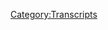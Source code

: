 {{Transcript
    | title         = [[396: February 6, 2020]]
    | caption       = [https://knowledgefight.libsyn.com/knowledge-fight-february-6-2020 Listen to this episode on Libsyn]
    | episodeNumber = [[396: February 6, 2020|396]]
    | length        = 02:05:53
}}

{{MessageBox
    | header     = Warning: Bot Generated Content
    | text       = This transcript was automatically generated by transcription software and likely contains many mistakes and misattributions. Please check the audio for definitive quotes, attribution, and context.
    | image      = N3yvass4myg91.webp
    | imagewidth = 50px
    | id         = warning
}}

{{TranscriptBlock
    | name      = Unknown Speaker
    | timestamp = 00:00:00.000
    | text      = N-N-N-N-N-N-N-Knowledge Fight
}}

{{TranscriptBlock
    | name      = Unknown Speaker
    | timestamp = 00:00:12.880
    | text      = Damn, and, Jordan, I am SWEATING
}}

{{TranscriptBlock
    | name      = Unknown Speaker
    | timestamp = 00:00:17.960
    | text      = knowledgefight.com, it's time to pray
}}

{{TranscriptBlock
    | name      = Unknown Speaker
    | timestamp = 00:00:21.320
    | text      = I have great respect for knowledgefight
}}

{{TranscriptBlock
    | name      = Unknown Speaker
    | timestamp = 00:00:23.839
    | text      = knowledgefight
}}

{{TranscriptBlock
    | name      = Unknown Speaker
    | timestamp = 00:00:25.120
    | text      = I'm sick of them posing as if they're the good guys
}}

{{TranscriptBlock
    | name      = Unknown Speaker
    | timestamp = 00:00:27.359
    | text      = saying we are the bad guys knowledgefight
}}

{{TranscriptBlock
    | name      = Unknown Speaker
    | timestamp = 00:00:30.239
    | text      = Dan and Jordan, knowledgefight
}}

{{TranscriptBlock
    | name      = Unknown Speaker
    | timestamp = 00:00:34.920
    | text      = I... need, I... need money
}}

{{TranscriptBlock
    | name      = Unknown Speaker
    | timestamp = 00:00:38.759
    | text      = Andes and chances
}}

{{TranscriptBlock
    | name      = Unknown Speaker
    | timestamp = 00:00:41.799
    | text      = Stop it!
}}

{{TranscriptBlock
    | name      = Unknown Speaker
    | timestamp = 00:00:43.020
    | text      = Andes and chances
}}

{{TranscriptBlock
    | name      = Unknown Speaker
    | timestamp = 00:00:45.039
    | text      = and, and, and, andnatural
}}

{{TranscriptBlock
    | name      = Unknown Speaker
    | timestamp = 00:00:46.060
    | text      = It's time to pray
}}

{{TranscriptBlock
    | name      = Unknown Speaker
    | timestamp = 00:00:46.799
    | text      = Andes and chances, you're on the air place for holding
}}

{{TranscriptBlock
    | name      = Unknown Speaker
    | timestamp = 00:00:49.119
    | text      = Hello Alex, I'm a first-time caller and I'm a huge fan
}}

{{TranscriptBlock
    | name      = Unknown Speaker
    | timestamp = 00:00:52.200
    | text      = I love your work
}}

{{TranscriptBlock
    | name      = Unknown Speaker
    | timestamp = 00:00:53.439
    | text      = knowledgefight
}}

{{TranscriptBlock
    | name      = Unknown Speaker
    | timestamp = 00:00:54.719
    | text      = knowledgefight.com I love you hey everybody welcome back to knowledge fight
}}

{{TranscriptBlock
    | name      = Unknown Speaker
    | timestamp = 00:01:00.960
    | text      = I'm Dan I'm Jordan we're couple dudes like sit around drink novelty beverages and talk a
}}

{{TranscriptBlock
    | name      = Unknown Speaker
    | timestamp = 00:01:04.400
    | text      = little bit about Alex Jones indeed we are Dan Jordan Dan Jordan I have never
}}

{{TranscriptBlock
    | name      = Unknown Speaker
    | timestamp = 00:01:10.480
    | text      = asked you this oh and I am very I'm very curious oh good have you ever watched a
}}

{{TranscriptBlock
    | name      = Unknown Speaker
    | timestamp = 00:01:15.760
    | text      = foreign language film yeah of course what is it oh that's a second question
}}

{{TranscriptBlock
    | name      = Unknown Speaker
    | timestamp = 00:01:20.519
    | text      = oh it's fun I've seen a ton of foreign language yeah chocolate yeah probably is
}}

{{TranscriptBlock
    | name      = Unknown Speaker
    | timestamp = 00:01:34.359
    | text      = for sure I don't know I mean easy easy answer Amelie like oh I guess I'm of an
}}

{{TranscriptBlock
    | name      = Unknown Speaker
    | timestamp = 00:01:40.000
    | text      = age that's fair Amelie that's fair oh I just like when's the last one because I
}}

{{TranscriptBlock
    | name      = Unknown Speaker
    | timestamp = 00:01:44.299
    | text      = know you're not a lot of movies yeah you're not a you're not a big movie guy
}}

{{TranscriptBlock
    | name      = Unknown Speaker
    | timestamp = 00:01:47.239
    | text      = I was just wondering in an adult format I guess I don't know when I lived in
}}

{{TranscriptBlock
    | name      = Unknown Speaker
    | timestamp = 00:01:52.680
    | text      = Colombia there was a place called ragtag that was like the sort of indie film
}}

{{TranscriptBlock
    | name      = Unknown Speaker
    | timestamp = 00:01:56.299
    | text      = house in town there was where all the like sort of smaller run movies would go
}}

{{TranscriptBlock
    | name      = Unknown Speaker
    | timestamp = 00:02:00.079
    | text      = right films Debbie does Dallas after hours they would run a lot of foreign
}}

{{TranscriptBlock
    | name      = Unknown Speaker
    | timestamp = 00:02:10.460
    | text      = movies and I would end up seeing a lot it's really tough for me to bring any to
}}

{{TranscriptBlock
    | name      = Unknown Speaker
    | timestamp = 00:02:15.199
    | text      = mind right yeah coming up with names is difficult but I ran a ton of them there
}}

{{TranscriptBlock
    | name      = Unknown Speaker
    | timestamp = 00:02:20.639
    | text      = right okay that makes sense because I was figuring if you worked at a small
}}

{{TranscriptBlock
    | name      = Unknown Speaker
    | timestamp = 00:02:23.879
    | text      = town movie theater it's not like they're playing well they'd Crouching Tiger
}}

{{TranscriptBlock
    | name      = Unknown Speaker
    | timestamp = 00:02:27.080
    | text      = Hidden Dragon our theater for sure that's cool Amelie didn't play at the
}}

{{TranscriptBlock
    | name      = Unknown Speaker
    | timestamp = 00:02:33.960
    | text      = theater I worked at but it was gigantic when I was of just the right age yeah I
}}

{{TranscriptBlock
    | name      = Unknown Speaker
    | timestamp = 00:02:40.039
    | text      = don't remember how old I was when it came out but it I was a maybe
}}

{{TranscriptBlock
    | name      = Unknown Speaker
    | timestamp = 00:02:44.319
    | text      = emotionally 16 oh yeah I remember I remember I think I was yeah yeah so I
}}

{{TranscriptBlock
    | name      = Unknown Speaker
    | timestamp = 00:02:53.000
    | text      = don't know I'm like fuck you obviously I mean you got the sort of quirky
}}

{{TranscriptBlock
    | name      = Unknown Speaker
    | timestamp = 00:02:57.000
    | text      = endearingness of that movie along with you know I studied French in high school
}}

{{TranscriptBlock
    | name      = Unknown Speaker
    | timestamp = 00:03:01.159
    | text      = and so I felt like a particular kinship with Lamont Francophone George yeah it's
}}

{{TranscriptBlock
    | name      = Unknown Speaker
    | timestamp = 00:03:08.000
    | text      = yeah that's cool yeah that's the one that sticks up the
}}

{{TranscriptBlock
    | name      = Unknown Speaker
    | timestamp = 00:03:11.719
    | text      = is there hmm now I don't have a better answer all right well that's what that
}}

{{TranscriptBlock
    | name      = Unknown Speaker
    | timestamp = 00:03:16.039
    | text      = looks to me I've seen a lot okay okay what about some Fellini go back that far
}}

{{TranscriptBlock
    | name      = Unknown Speaker
    | timestamp = 00:03:22.120
    | text      = all right okay you you big Bergman fans love a guy in Mar we're talking with a
}}

{{TranscriptBlock
    | name      = Unknown Speaker
    | timestamp = 00:03:26.719
    | text      = Keaton move yeah that's what bird man yeah yeah or a series of unfortunate
}}

{{TranscriptBlock
    | name      = Unknown Speaker
    | timestamp = 00:03:33.479
    | text      = events or whatever they're gonna get yeah my mom loved that movie yeah I
}}

{{TranscriptBlock
    | name      = Unknown Speaker
    | timestamp = 00:03:37.639
    | text      = think she loved the books I don't know whatever anyway this podcast I know a
}}

{{TranscriptBlock
    | name      = Unknown Speaker
    | timestamp = 00:03:41.280
    | text      = lot about foreign language movies though not specific okay well this is the first
}}

{{TranscriptBlock
    | name      = Unknown Speaker
    | timestamp = 00:03:48.319
    | text      = time I know more about the former yeah and still know less about the latter so
}}

{{TranscriptBlock
    | name      = Unknown Speaker
    | timestamp = 00:03:52.039
    | text      = Jordan today we are coming at the folks with a half-surprise Friday episode for
}}

{{TranscriptBlock
    | name      = Unknown Speaker
    | timestamp = 00:03:57.800
    | text      = them because I you know I feel a commitment to put out two episodes a
}}

{{TranscriptBlock
    | name      = Unknown Speaker
    | timestamp = 00:04:01.680
    | text      = week and I don't feel like our Wednesday episode was a full episode of course not
}}

{{TranscriptBlock
    | name      = Unknown Speaker
    | timestamp = 00:04:06.080
    | text      = granted it was over an hour long but it didn't feel like a full episode so we
}}

{{TranscriptBlock
    | name      = Unknown Speaker
    | timestamp = 00:04:11.599
    | text      = must write that wrong we gotta hit 10 or what are we even doing yeah to ten or
}}

{{TranscriptBlock
    | name      = Unknown Speaker
    | timestamp = 00:04:16.480
    | text      = bus yeah exactly so what the problem was that in the present day Alex has been
}}

{{TranscriptBlock
    | name      = Unknown Speaker
    | timestamp = 00:04:22.519
    | text      = out of studio and I don't know why I well we'll learn on this episode sure I
}}

{{TranscriptBlock
    | name      = Unknown Speaker
    | timestamp = 00:04:27.519
    | text      = didn't know why and you know like it is all this big stuff is happening in the
}}

{{TranscriptBlock
    | name      = Unknown Speaker
    | timestamp = 00:04:30.920
    | text      = world like Trump is like voted for the acquittal in the impeachment trial the
}}

{{TranscriptBlock
    | name      = Unknown Speaker
    | timestamp = 00:04:35.639
    | text      = State of the Union happens Iowa caucus Iowa right so all this is going on it's
}}

{{TranscriptBlock
    | name      = Unknown Speaker
    | timestamp = 00:04:40.000
    | text      = like where's Alex I Owen Schroyer is just hosting it's a it's an absurdist
}}

{{TranscriptBlock
    | name      = Unknown Speaker
    | timestamp = 00:04:45.560
    | text      = nightmare yeah and so finally on Thursday February 6th Alex comes back to
}}

{{TranscriptBlock
    | name      = Unknown Speaker
    | timestamp = 00:04:50.519
    | text      = studio and you know I mean I hate to call it a breath of fresh air because it
}}

{{TranscriptBlock
    | name      = Unknown Speaker
    | timestamp = 00:04:55.600
    | text      = still sucks but yeah compare at least it's not coronavirus well okay see a
}}

{{TranscriptBlock
    | name      = Unknown Speaker
    | timestamp = 00:05:01.000
    | text      = little bit about that all right there is of course there's gonna be some
}}

{{TranscriptBlock
    | name      = Unknown Speaker
    | timestamp = 00:05:03.959
    | text      = coronavirus talk so we'll we'll deal with a little bit of that and on a
}}

{{TranscriptBlock
    | name      = Unknown Speaker
    | timestamp = 00:05:08.079
    | text      = certain level I apologize to the audience about like you know that it
}}

{{TranscriptBlock
    | name      = Unknown Speaker
    | timestamp = 00:05:11.639
    | text      = keeps coming up but I do feel like we're in the middle of Alex doing a
}}

{{TranscriptBlock
    | name      = Unknown Speaker
    | timestamp = 00:05:17.240
    | text      = large-scale pageant like a conspiracy pageant surrounding the coronavirus
}}

{{TranscriptBlock
    | name      = Unknown Speaker
    | timestamp = 00:05:22.680
    | text      = narratives and all of that yeah and tracking it in real time I think there
}}

{{TranscriptBlock
    | name      = Unknown Speaker
    | timestamp = 00:05:26.279
    | text      = is a utility to it even if it does at some points feel a little bit like oh
}}

{{TranscriptBlock
    | name      = Unknown Speaker
    | timestamp = 00:05:30.720
    | text      = this again yeah yeah trust me whatever is being on the podcast our show is one
}}

{{TranscriptBlock
    | name      = Unknown Speaker
    | timestamp = 00:05:37.399
    | text      = tenth of the exhaustion that you would feel if you listen to his show the whole
}}

{{TranscriptBlock
    | name      = Unknown Speaker
    | timestamp = 00:05:42.120
    | text      = thing it's like it's like a Crofts dog show you know I think it's disgusting
}}

{{TranscriptBlock
    | name      = Unknown Speaker
    | timestamp = 00:05:46.279
    | text      = and I don't like it but you know you got to keep an eye on it just to see what's
}}

{{TranscriptBlock
    | name      = Unknown Speaker
    | timestamp = 00:05:50.360
    | text      = going on sure yeah fair enough so we're going to be covering February 6th 2020
}}

{{TranscriptBlock
    | name      = Unknown Speaker
    | timestamp = 00:05:55.639
    | text      = I'm Dan this is 2020 and a little bit of February 5th because Alex did a
}}

{{TranscriptBlock
    | name      = Unknown Speaker
    | timestamp = 00:06:00.199
    | text      = intro to that episode so we'll talk about that a tiny bit and then February
}}

{{TranscriptBlock
    | name      = Unknown Speaker
    | timestamp = 00:06:04.120
    | text      = 6th 2020 but before we get down to business Jordan we're gonna take a
}}

{{TranscriptBlock
    | name      = Unknown Speaker
    | timestamp = 00:06:08.279
    | text      = moment to say thank you to some folks who have signed up and are supporting
}}

{{TranscriptBlock
    | name      = Unknown Speaker
    | timestamp = 00:06:10.600
    | text      = the show that's a good idea so first Kevin thank you so much you are now a
}}

{{TranscriptBlock
    | name      = Unknown Speaker
    | timestamp = 00:06:14.199
    | text      = policy wonk I'm a policy wonk thank you very much Kevin indie film director
}}

{{TranscriptBlock
    | name      = Unknown Speaker
    | timestamp = 00:06:18.240
    | text      = Kevin Smith I don't think so no next Adam thank you so much you are now a
}}

{{TranscriptBlock
    | name      = Unknown Speaker
    | timestamp = 00:06:22.639
    | text      = policy wonk I'm a policy wonk thank you very much Adam indie film star Adam
}}

{{TranscriptBlock
    | name      = Unknown Speaker
    | timestamp = 00:06:27.279
    | text      = Scott I'm gonna go with star of Marriage Story Adam driver oh yeah next
}}

{{TranscriptBlock
    | name      = Unknown Speaker
    | timestamp = 00:06:33.240
    | text      = Anastasia thank you so much you are now a policy wonk I'm a policy wonk thank
}}

{{TranscriptBlock
    | name      = Unknown Speaker
    | timestamp = 00:06:37.120
    | text      = you very much Anastasia obviously the star of Anastasia animated movie next
}}

{{TranscriptBlock
    | name      = Unknown Speaker
    | timestamp = 00:06:42.920
    | text      = Austin thank you so much you are now a policy wonk I'm a policy wonk thank you
}}

{{TranscriptBlock
    | name      = Unknown Speaker
    | timestamp = 00:06:46.800
    | text      = very much occupied Austin next Angela thank you so much you're now policy wonk
}}

{{TranscriptBlock
    | name      = Unknown Speaker
    | timestamp = 00:06:52.040
    | text      = I'm a policy wonk thank you very much I was gonna go with Angela Kinsey oh okay
}}

{{TranscriptBlock
    | name      = Unknown Speaker
    | timestamp = 00:06:59.199
    | text      = I'll take that one indie TV show The Office I got you yeah you prefer white
}}

{{TranscriptBlock
    | name      = Unknown Speaker
    | timestamp = 00:07:02.920
    | text      = actors that's fine next Kareem thank you so much you're now policy wonk I'm a
}}

{{TranscriptBlock
    | name      = Unknown Speaker
    | timestamp = 00:07:07.120
    | text      = policy wonk thank you very much Kareem is it Kareem it's Kareem we're in Kareem
}}

{{TranscriptBlock
    | name      = Unknown Speaker
    | timestamp = 00:07:12.519
    | text      = see you are I and any K or I am you are right yeah I got nothing for that okay
}}

{{TranscriptBlock
    | name      = Unknown Speaker
    | timestamp = 00:07:18.319
    | text      = yeah finally I'd like to say thank you to a couple people who've donated on an
}}

{{TranscriptBlock
    | name      = Unknown Speaker
    | timestamp = 00:07:21.660
    | text      = elevated level we appreciate that very much so first Amani thank you so much
}}

{{TranscriptBlock
    | name      = Unknown Speaker
    | timestamp = 00:07:25.199
    | text      = you are now a technocrat and I remember this name
}}

{{TranscriptBlock
    | name      = Unknown Speaker
    | timestamp = 00:07:28.040
    | text      = Boingo Boingo whoopsie knickers thank you so much you are now a technocrat I'm
}}

{{TranscriptBlock
    | name      = Unknown Speaker
    | timestamp = 00:07:33.079
    | text      = a policy wonk crikey mate that's fantastic have yourself a brew how's
}}

{{TranscriptBlock
    | name      = Unknown Speaker
    | timestamp = 00:07:37.439
    | text      = your 401k doing bro we got to go full tilt boogie on this Watson all right
}}

{{TranscriptBlock
    | name      = Unknown Speaker
    | timestamp = 00:07:41.240
    | text      = let's just get down to business we ain't making that money off that heroin why
}}

{{TranscriptBlock
    | name      = Unknown Speaker
    | timestamp = 00:07:44.959
    | text      = you pimps so good my neck is freakishly large I declare info war on you thank you
}}

{{TranscriptBlock
    | name      = Unknown Speaker
    | timestamp = 00:07:51.439
    | text      = so much Amani and thank you so much Boingo Boingo whoopsie knickers yes thank
}}

{{TranscriptBlock
    | name      = Unknown Speaker
    | timestamp = 00:07:57.079
    | text      = you I see that name I imagine it's a reference to something that I'm
}}

{{TranscriptBlock
    | name      = Unknown Speaker
    | timestamp = 00:08:00.879
    | text      = completely unaware of but I can't stop thinking of it just being like someone
}}

{{TranscriptBlock
    | name      = Unknown Speaker
    | timestamp = 00:08:04.160
    | text      = who's jumping and then they accidentally poo in their pants yeah that sounds
}}

{{TranscriptBlock
    | name      = Unknown Speaker
    | timestamp = 00:08:08.040
    | text      = right yeah that sounds right that's the image that comes to my mind right I get
}}

{{TranscriptBlock
    | name      = Unknown Speaker
    | timestamp = 00:08:11.839
    | text      = I get Oingo Boingo and also them shitting their pants there's that indie
}}

{{TranscriptBlock
    | name      = Unknown Speaker
    | timestamp = 00:08:16.399
    | text      = band Boingo Boingo starring Ingmar Bergman sure yeah so Jordan like I said
}}

{{TranscriptBlock
    | name      = Unknown Speaker
    | timestamp = 00:08:21.399
    | text      = we're starting out today on February 5th and it's just a little piece that Alex
}}

{{TranscriptBlock
    | name      = Unknown Speaker
    | timestamp = 00:08:25.759
    | text      = is recording and then Owen's gonna take over the show and host the rest of it
}}

{{TranscriptBlock
    | name      = Unknown Speaker
    | timestamp = 00:08:30.680
    | text      = yeah so this is the the beginning like there's a lot going on even on the fifth
}}

{{TranscriptBlock
    | name      = Unknown Speaker
    | timestamp = 00:08:34.799
    | text      = there's a there's a lot that's happened okay Alex should be like leading the
}}

{{TranscriptBlock
    | name      = Unknown Speaker
    | timestamp = 00:08:39.480
    | text      = show with but of course he doesn't look at this Newsweek article that right now
}}

{{TranscriptBlock
    | name      = Unknown Speaker
    | timestamp = 00:08:43.919
    | text      = is the top story on Google and on Apple news this is what the establishment has
}}

{{TranscriptBlock
    | name      = Unknown Speaker
    | timestamp = 00:08:51.879
    | text      = decided to run today with all the huge news the state of the Union the
}}

{{TranscriptBlock
    | name      = Unknown Speaker
    | timestamp = 00:08:56.720
    | text      = out-of-control coronavirus that now evidence is mounting is a man-made
}}

{{TranscriptBlock
    | name      = Unknown Speaker
    | timestamp = 00:09:03.279
    | text      = biological weapon nope despite all of that Alex Jones in full words YouTube
}}

{{TranscriptBlock
    | name      = Unknown Speaker
    | timestamp = 00:09:07.559
    | text      = videos uploaded by proxy accounts attracted hundreds of thousands of views
}}

{{TranscriptBlock
    | name      = Unknown Speaker
    | timestamp = 00:09:13.360
    | text      = despite band so they're doing this to act like I'm totally banned everywhere
}}

{{TranscriptBlock
    | name      = Unknown Speaker
    | timestamp = 00:09:18.519
    | text      = and to create the illusion that anything I say can't be seen anywhere such an
}}

{{TranscriptBlock
    | name      = Unknown Speaker
    | timestamp = 00:09:23.679
    | text      = interesting tactic that he's deploying of this like they are making it the
}}

{{TranscriptBlock
    | name      = Unknown Speaker
    | timestamp = 00:09:27.480
    | text      = number one story which is just sort of a way of covering that he wants to make
}}

{{TranscriptBlock
    | name      = Unknown Speaker
    | timestamp = 00:09:31.360
    | text      = talking about himself the number one story it should not surprise me to know
}}

{{TranscriptBlock
    | name      = Unknown Speaker
    | timestamp = 00:09:35.360
    | text      = that with all his look at all this big news around I am going to talk about me
}}

{{TranscriptBlock
    | name      = Unknown Speaker
    | timestamp = 00:09:41.840
    | text      = that makes perfect sense because I have to because they've made it the number
}}

{{TranscriptBlock
    | name      = Unknown Speaker
    | timestamp = 00:09:45.360
    | text      = one story it's them it's not my fault such a such a weird way to deflect like
}}

{{TranscriptBlock
    | name      = Unknown Speaker
    | timestamp = 00:09:50.000
    | text      = just the abdication of responsibility I don't mean to brag but Newsweek has
}}

{{TranscriptBlock
    | name      = Unknown Speaker
    | timestamp = 00:09:53.580
    | text      = published millions of stories about me it is narcissistic to you are correct so
}}

{{TranscriptBlock
    | name      = Unknown Speaker
    | timestamp = 00:09:57.960
    | text      = interestingly in this like sort of complaining about everybody writing all
}}

{{TranscriptBlock
    | name      = Unknown Speaker
    | timestamp = 00:10:03.159
    | text      = these major stories about him that are inaccurate tons I think he references
}}

{{TranscriptBlock
    | name      = Unknown Speaker
    | timestamp = 00:10:08.919
    | text      = Wolfgang how bigs arrest for the only time I've heard him and it's not it's
}}

{{TranscriptBlock
    | name      = Unknown Speaker
    | timestamp = 00:10:14.399
    | text      = not direct uh-huh he doesn't talk about it he doesn't get into it sure this is
}}

{{TranscriptBlock
    | name      = Unknown Speaker
    | timestamp = 00:10:18.320
    | text      = the only sort of oblique reference that I've heard to it so far you'll see these
}}

{{TranscriptBlock
    | name      = Unknown Speaker
    | timestamp = 00:10:22.679
    | text      = headlines every few days that are pushed on the ticker on Fox News on CNN it'll
}}

{{TranscriptBlock
    | name      = Unknown Speaker
    | timestamp = 00:10:27.720
    | text      = be some outrageous lie Alex Jones employee arrested for stalking families
}}

{{TranscriptBlock
    | name      = Unknown Speaker
    | timestamp = 00:10:33.620
    | text      = never been an employee nothing to do with them doesn't matter they run that
}}

{{TranscriptBlock
    | name      = Unknown Speaker
    | timestamp = 00:10:37.240
    | text      = ticker and they talk about it so that's obviously about Wolfgang sure sure sure
}}

{{TranscriptBlock
    | name      = Unknown Speaker
    | timestamp = 00:10:41.840
    | text      = people aren't saying that he was an info his employee he was an enforce
}}

{{TranscriptBlock
    | name      = Unknown Speaker
    | timestamp = 00:10:44.200
    | text      = contributor and an associate for sure those are fair descriptions to make but
}}

{{TranscriptBlock
    | name      = Unknown Speaker
    | timestamp = 00:10:49.559
    | text      = yeah it's just so weak yeah such a weak thing to do to not even cover the story
}}

{{TranscriptBlock
    | name      = Unknown Speaker
    | timestamp = 00:10:56.220
    | text      = yeah why would you even bring it up if you're committed to not talking about it
}}

{{TranscriptBlock
    | name      = Unknown Speaker
    | timestamp = 00:11:00.559
    | text      = at all because he has to create a straw man of it because it's a big enough
}}

{{TranscriptBlock
    | name      = Unknown Speaker
    | timestamp = 00:11:03.799
    | text      = story that people might hear about right so you create the straw man of they're
}}

{{TranscriptBlock
    | name      = Unknown Speaker
    | timestamp = 00:11:08.080
    | text      = saying that he is an employee my is not an employee that way you could sort of
}}

{{TranscriptBlock
    | name      = Unknown Speaker
    | timestamp = 00:11:12.159
    | text      = argue against the story without dealing with the merits of it like I did elevate
}}

{{TranscriptBlock
    | name      = Unknown Speaker
    | timestamp = 00:11:16.960
    | text      = this guy and he did send out a Sandy Hook parents social security number
}}

{{TranscriptBlock
    | name      = Unknown Speaker
    | timestamp = 00:11:22.759
    | text      = that's it to a bunch of people yeah so like you I don't know it's just it's
}}

{{TranscriptBlock
    | name      = Unknown Speaker
    | timestamp = 00:11:27.000
    | text      = just weak yeah it's a lack of personal responsibility yeah it's a guy being a
}}

{{TranscriptBlock
    | name      = Unknown Speaker
    | timestamp = 00:11:30.820
    | text      = dick yeah so we have one more clip I believe yes here from February 5th and
}}

{{TranscriptBlock
    | name      = Unknown Speaker
    | timestamp = 00:11:36.519
    | text      = it's Alex talking about an interview that Owen's going to do later which I
}}

{{TranscriptBlock
    | name      = Unknown Speaker
    | timestamp = 00:11:41.600
    | text      = want to talk about okay also don't want to talk about the interview because
}}

{{TranscriptBlock
    | name      = Unknown Speaker
    | timestamp = 00:11:44.879
    | text      = Owens doing it yeah coming up in the second hour today dr. Francis Boyle the
}}

{{TranscriptBlock
    | name      = Unknown Speaker
    | timestamp = 00:11:52.240
    | text      = author of the US biological weapons convention will be joining Owen Shroyer
}}

{{TranscriptBlock
    | name      = Unknown Speaker
    | timestamp = 00:11:58.080
    | text      = live to break down the fact that there's massive evidence and that he says the UN
}}

{{TranscriptBlock
    | name      = Unknown Speaker
    | timestamp = 00:12:03.240
    | text      = knows the WHO knows that this is a man-made bioweapon so that's interesting
}}

{{TranscriptBlock
    | name      = Unknown Speaker
    | timestamp = 00:12:10.320
    | text      = okay so Owens interviewing this guy so like I said I have no real interest in
}}

{{TranscriptBlock
    | name      = Unknown Speaker
    | timestamp = 00:12:14.879
    | text      = the interview itself sure which is a shame because the way Alex is promoting
}}

{{TranscriptBlock
    | name      = Unknown Speaker
    | timestamp = 00:12:18.200
    | text      = this interview and setting it up it sounds like a really serious legitimate
}}

{{TranscriptBlock
    | name      = Unknown Speaker
    | timestamp = 00:12:21.340
    | text      = guest putting out the message that the corona virus is a bioweapon and the
}}

{{TranscriptBlock
    | name      = Unknown Speaker
    | timestamp = 00:12:25.120
    | text      = World Health Organization knows about it they're covering it up it's happening so
}}

{{TranscriptBlock
    | name      = Unknown Speaker
    | timestamp = 00:12:28.360
    | text      = this guest is a man named Francis Boyle and on paper if you just read his bio
}}

{{TranscriptBlock
    | name      = Unknown Speaker
    | timestamp = 00:12:32.159
    | text      = you would get the impression that he is someone whose opinion you really need to
}}

{{TranscriptBlock
    | name      = Unknown Speaker
    | timestamp = 00:12:35.679
    | text      = take seriously he is a professor of international law at the University of
}}

{{TranscriptBlock
    | name      = Unknown Speaker
    | timestamp = 00:12:39.480
    | text      = Illinois and has a resume full of things like being on the board of Amnesty
}}

{{TranscriptBlock
    | name      = Unknown Speaker
    | timestamp = 00:12:43.159
    | text      = International and various intersections with the US government for instance he
}}

{{TranscriptBlock
    | name      = Unknown Speaker
    | timestamp = 00:12:47.480
    | text      = did draft legislation that would become the biological weapons anti-terrorism
}}

{{TranscriptBlock
    | name      = Unknown Speaker
    | timestamp = 00:12:51.240
    | text      = Act of 1989 which was signed into law by George HW Bush though he did work on
}}

{{TranscriptBlock
    | name      = Unknown Speaker
    | timestamp = 00:12:57.399
    | text      = this draft it was really just the US version of the pre-existing UN
}}

{{TranscriptBlock
    | name      = Unknown Speaker
    | timestamp = 00:13:01.019
    | text      = biological weapons convention of 1975 so it's not like he created rules about
}}

{{TranscriptBlock
    | name      = Unknown Speaker
    | timestamp = 00:13:06.000
    | text      = biological weapons out of thin air he just did a find and replace I mean that
}}

{{TranscriptBlock
    | name      = Unknown Speaker
    | timestamp = 00:13:10.399
    | text      = that would probably be insulting because I'm sure there were some things to flesh
}}

{{TranscriptBlock
    | name      = Unknown Speaker
    | timestamp = 00:13:14.639
    | text      = out of course of course but at the same time yes there was a pre-existing
}}

{{TranscriptBlock
    | name      = Unknown Speaker
    | timestamp = 00:13:19.000
    | text      = framework yeah just needed to be put on to a US level as opposed to the
}}

{{TranscriptBlock
    | name      = Unknown Speaker
    | timestamp = 00:13:22.779
    | text      = international so I can find no evidence that he had anything to do with the
}}

{{TranscriptBlock
    | name      = Unknown Speaker
    | timestamp = 00:13:26.879
    | text      = drafting of the UN convention and that also seems unlikely seeing as Boyle
}}

{{TranscriptBlock
    | name      = Unknown Speaker
    | timestamp = 00:13:31.080
    | text      = would have been 22 when it was drafted and he would have still been in college
}}

{{TranscriptBlock
    | name      = Unknown Speaker
    | timestamp = 00:13:34.559
    | text      = precocious precocious that's like college student that's like look whenever Steve
}}

{{TranscriptBlock
    | name      = Unknown Speaker
    | timestamp = 00:13:39.360
    | text      = Pechenik was in college he had already assassinated somebody imagine killed
}}

{{TranscriptBlock
    | name      = Unknown Speaker
    | timestamp = 00:13:43.240
    | text      = Aldo Moro yeah still in grade school he was in diapers he's been
}}

{{TranscriptBlock
    | name      = Unknown Speaker
    | timestamp = 00:13:48.919
    | text      = killing people across the world sure so despite his legal interaction with the
}}

{{TranscriptBlock
    | name      = Unknown Speaker
    | timestamp = 00:13:53.120
    | text      = subject of biological weapons people like Alex and these these folks they
}}

{{TranscriptBlock
    | name      = Unknown Speaker
    | timestamp = 00:13:56.960
    | text      = have a little bit of an impulse to ascribe some kind of experience to him
}}

{{TranscriptBlock
    | name      = Unknown Speaker
    | timestamp = 00:14:00.200
    | text      = in the field of the science of biological agents which would be a
}}

{{TranscriptBlock
    | name      = Unknown Speaker
    | timestamp = 00:14:03.600
    | text      = mistake something that's important to consider when you have someone with what
}}

{{TranscriptBlock
    | name      = Unknown Speaker
    | timestamp = 00:14:07.559
    | text      = appears to be a legitimate list of credentials making outrageous arguments
}}

{{TranscriptBlock
    | name      = Unknown Speaker
    | timestamp = 00:14:11.679
    | text      = on Alex's show is their history and Francis Boyle has a bit of a history
}}

{{TranscriptBlock
    | name      = Unknown Speaker
    | timestamp = 00:14:16.039
    | text      = which you might call a pattern of calling literally everything a
}}

{{TranscriptBlock
    | name      = Unknown Speaker
    | timestamp = 00:14:19.759
    | text      = bioweapon okay all right all right in 2014 Francis Boyle made the rounds
}}

{{TranscriptBlock
    | name      = Unknown Speaker
    | timestamp = 00:14:24.500
    | text      = alleging that the Ebola outbreak in Zaire Liberia Sierra Leone and Guinea
}}

{{TranscriptBlock
    | name      = Unknown Speaker
    | timestamp = 00:14:29.679
    | text      = came from a US bioweapons release either due to testing gone wrong or a
}}

{{TranscriptBlock
    | name      = Unknown Speaker
    | timestamp = 00:14:34.240
    | text      = containment breach and I assume he was proven correct no and all the articles I
}}

{{TranscriptBlock
    | name      = Unknown Speaker
    | timestamp = 00:14:38.399
    | text      = can find about this I don't see him providing any evidence of this outside
}}

{{TranscriptBlock
    | name      = Unknown Speaker
    | timestamp = 00:14:41.480
    | text      = of vague insinuations and his own suggestions interestingly what you can
}}

{{TranscriptBlock
    | name      = Unknown Speaker
    | timestamp = 00:14:45.840
    | text      = find though is how his theories were used by the North Korean state media
}}

{{TranscriptBlock
    | name      = Unknown Speaker
    | timestamp = 00:14:50.000
    | text      = outlets like Pyongyang daily to attack the United States which is a really fun
}}

{{TranscriptBlock
    | name      = Unknown Speaker
    | timestamp = 00:14:54.759
    | text      = byproduct of rhetoric and he puts out yeah sure you put out anti-us propaganda
}}

{{TranscriptBlock
    | name      = Unknown Speaker
    | timestamp = 00:15:00.600
    | text      = by yourself and all of a sudden other countries are joining that is rude that
}}

{{TranscriptBlock
    | name      = Unknown Speaker
    | timestamp = 00:15:05.279
    | text      = is plagiarism other authoritarian countries around the world yeah this
}}

{{TranscriptBlock
    | name      = Unknown Speaker
    | timestamp = 00:15:10.240
    | text      = wasn't also his only dip into the pool in January 2016 Francis Boyle appeared
}}

{{TranscriptBlock
    | name      = Unknown Speaker
    | timestamp = 00:15:15.399
    | text      = on infowars to tell Alex that the Zika virus was a u.s. created bioweapon yes
}}

{{TranscriptBlock
    | name      = Unknown Speaker
    | timestamp = 00:15:20.080
    | text      = but he was right about that right um I watched a bit of that interview and my
}}

{{TranscriptBlock
    | name      = Unknown Speaker
    | timestamp = 00:15:23.740
    | text      = favorite part is the first words out of Boyle's mouth quote I have no inside
}}

{{TranscriptBlock
    | name      = Unknown Speaker
    | timestamp = 00:15:28.720
    | text      = information all right I heard that and then I stopped listening ah come on he's
}}

{{TranscriptBlock
    | name      = Unknown Speaker
    | timestamp = 00:15:33.440
    | text      = pushed similar theories about the swine flu and probably every other public
}}

{{TranscriptBlock
    | name      = Unknown Speaker
    | timestamp = 00:15:37.000
    | text      = health issue you can think of yeah but he was right about those right this is
}}

{{TranscriptBlock
    | name      = Unknown Speaker
    | timestamp = 00:15:41.480
    | text      = the kind of role that Francis Boyle plays on infowars whenever there's a
}}

{{TranscriptBlock
    | name      = Unknown Speaker
    | timestamp = 00:15:45.360
    | text      = health-related story he's the seemingly credible voice Alex can call to say that
}}

{{TranscriptBlock
    | name      = Unknown Speaker
    | timestamp = 00:15:49.639
    | text      = the outbreak was a planned bioweapon designed to depopulate the world when
}}

{{TranscriptBlock
    | name      = Unknown Speaker
    | timestamp = 00:15:53.559
    | text      = the outbreak is handled and the public's attention moves on he disappears from
}}

{{TranscriptBlock
    | name      = Unknown Speaker
    | timestamp = 00:15:57.720
    | text      = the show so he doesn't have to explain why this attempted depopulation doesn't
}}

{{TranscriptBlock
    | name      = Unknown Speaker
    | timestamp = 00:16:01.080
    | text      = work it didn't work and then he pops up whenever the next one comes is he still
}}

{{TranscriptBlock
    | name      = Unknown Speaker
    | timestamp = 00:16:05.480
    | text      = teaching classes I find I have a hard time getting to the bottom of that I'm
}}

{{TranscriptBlock
    | name      = Unknown Speaker
    | timestamp = 00:16:09.799
    | text      = not entirely sure it's one of those things like when someone has tenure it's
}}

{{TranscriptBlock
    | name      = Unknown Speaker
    | timestamp = 00:16:13.120
    | text      = really tough yeah that's true it's really tough to we're in a Hamdi
}}

{{TranscriptBlock
    | name      = Unknown Speaker
    | timestamp = 00:16:16.799
    | text      = situation what a Hamdi Ulukaya situation what he has tenure oh no no he doesn't
}}

{{TranscriptBlock
    | name      = Unknown Speaker
    | timestamp = 00:16:23.039
    | text      = have tender tenure he was fired and gotten rid of but he was there for a
}}

{{TranscriptBlock
    | name      = Unknown Speaker
    | timestamp = 00:16:26.960
    | text      = long time right I think you have the name wrong Hamdi Ulukaya is the yoga
}}

{{TranscriptBlock
    | name      = Unknown Speaker
    | timestamp = 00:16:30.600
    | text      = Hamdi Ulukaya is the yoga guy I'm talking about dr. Yamamoto oh that's who
}}

{{TranscriptBlock
    | name      = Unknown Speaker
    | timestamp = 00:16:34.960
    | text      = I'm talking okay yeah yeah yes yeah but Hamamoto did get fired yeah but he had to go for a
}}

{{TranscriptBlock
    | name      = Unknown Speaker
    | timestamp = 00:16:43.080
    | text      = while that is true so the foundation of his theory seems to be that the u.s.
}}

{{TranscriptBlock
    | name      = Unknown Speaker
    | timestamp = 00:16:47.399
    | text      = conducting research about things like an Ebola vaccine or a Zika vaccine that's
}}

{{TranscriptBlock
    | name      = Unknown Speaker
    | timestamp = 00:16:52.080
    | text      = actually cover for the u.s. conducting research into how to use these things as
}}

{{TranscriptBlock
    | name      = Unknown Speaker
    | timestamp = 00:16:55.559
    | text      = a weapon honestly that kind of thinking is just impossible to contend with
}}

{{TranscriptBlock
    | name      = Unknown Speaker
    | timestamp = 00:16:59.279
    | text      = because it frames something entirely reasonable namely researching things
}}

{{TranscriptBlock
    | name      = Unknown Speaker
    | timestamp = 00:17:03.639
    | text      = that are medically very important as being proof of international crimes what
}}

{{TranscriptBlock
    | name      = Unknown Speaker
    | timestamp = 00:17:07.759
    | text      = would someone with this position prefer would it be better to not research an
}}

{{TranscriptBlock
    | name      = Unknown Speaker
    | timestamp = 00:17:11.799
    | text      = Ebola vaccine it seems to me that that would be painted as a nefarious
}}

{{TranscriptBlock
    | name      = Unknown Speaker
    | timestamp = 00:17:15.920
    | text      = conspiracy of negligence leaving the population as sitting ducks in the off
}}

{{TranscriptBlock
    | name      = Unknown Speaker
    | timestamp = 00:17:20.279
    | text      = chance that a outbreak did happen sure sure he gets you go coming and going
}}

{{TranscriptBlock
    | name      = Unknown Speaker
    | timestamp = 00:17:24.319
    | text      = right with this sort of right this position and it's a little bit
}}

{{TranscriptBlock
    | name      = Unknown Speaker
    | timestamp = 00:17:27.960
    | text      = exploitative of the reality that I mean the government has done horrible
}}

{{TranscriptBlock
    | name      = Unknown Speaker
    | timestamp = 00:17:33.599
    | text      = awful shit you know and maybe if they hadn't done it it would be harder port
}}

{{TranscriptBlock
    | name      = Unknown Speaker
    | timestamp = 00:17:37.960
    | text      = to portray them as doing it again I will like there is a level of reasonable
}}

{{TranscriptBlock
    | name      = Unknown Speaker
    | timestamp = 00:17:45.319
    | text      = distrust of the government with control over viruses the operative word has to
}}

{{TranscriptBlock
    | name      = Unknown Speaker
    | timestamp = 00:17:51.279
    | text      = be reasonable or these a healthy distrust must main remain healthy yes
}}

{{TranscriptBlock
    | name      = Unknown Speaker
    | timestamp = 00:17:56.079
    | text      = when you're going on info wars health is no longer a concern even if you're a
}}

{{TranscriptBlock
    | name      = Unknown Speaker
    | timestamp = 00:18:00.519
    | text      = Ranger yeah I mean if you are if you are somebody who is going on info wars you
}}

{{TranscriptBlock
    | name      = Unknown Speaker
    | timestamp = 00:18:05.240
    | text      = have reasonable is gone unless the like if you were this guy and like let's say
}}

{{TranscriptBlock
    | name      = Unknown Speaker
    | timestamp = 00:18:10.839
    | text      = that you are really interested in bio weapon related issues going on info wars
}}

{{TranscriptBlock
    | name      = Unknown Speaker
    | timestamp = 00:18:15.440
    | text      = the first 15 minutes of your interview should be like alright Alex we need to
}}

{{TranscriptBlock
    | name      = Unknown Speaker
    | timestamp = 00:18:20.240
    | text      = talk about all of these bad positions to be on your platform we need to reach a
}}

{{TranscriptBlock
    | name      = Unknown Speaker
    | timestamp = 00:18:26.799
    | text      = definition of terms Alex yeah I'm kicked off already okay fine oh wait phone
}}

{{TranscriptBlock
    | name      = Unknown Speaker
    | timestamp = 00:18:31.240
    | text      = issues sorry about that uh bottom line here is that although Boyle had some
}}

{{TranscriptBlock
    | name      = Unknown Speaker
    | timestamp = 00:18:35.000
    | text      = legitimate sounding aspects to his resume from the 90s his more recent
}}

{{TranscriptBlock
    | name      = Unknown Speaker
    | timestamp = 00:18:38.980
    | text      = career has been marked by some pretty incredible claims generally made on
}}

{{TranscriptBlock
    | name      = Unknown Speaker
    | timestamp = 00:18:42.160
    | text      = outlets like info wars I can find literally no reason to take what he's
}}

{{TranscriptBlock
    | name      = Unknown Speaker
    | timestamp = 00:18:46.000
    | text      = saying seriously from where I'm sitting he's basically just the member of the
}}

{{TranscriptBlock
    | name      = Unknown Speaker
    | timestamp = 00:18:50.160
    | text      = info wars cast that gives the appearance of credibility to outbreak fears that
}}

{{TranscriptBlock
    | name      = Unknown Speaker
    | timestamp = 00:18:54.079
    | text      = Alex is using to sell his shit when Mike Adams has kind of ruined his
}}

{{TranscriptBlock
    | name      = Unknown Speaker
    | timestamp = 00:18:57.640
    | text      = effectiveness by being overeager yeah it's over for humanity there will only
}}

{{TranscriptBlock
    | name      = Unknown Speaker
    | timestamp = 00:19:01.880
    | text      = be lone survivors it's tough to go from there and retain your credibility do not
}}

{{TranscriptBlock
    | name      = Unknown Speaker
    | timestamp = 00:19:07.440
    | text      = just do not play that clip and just keep moving like that's fine it's just I mean
}}

{{TranscriptBlock
    | name      = Unknown Speaker
    | timestamp = 00:19:12.480
    | text      = it's tough once you've you know shot that shot yeah where do you where is
}}

{{TranscriptBlock
    | name      = Unknown Speaker
    | timestamp = 00:19:16.640
    | text      = there left to go yeah I wonder so here's my problem with him boil or Mike Adam
}}

{{TranscriptBlock
    | name      = Unknown Speaker
    | timestamp = 00:19:24.960
    | text      = boil is he grifting I don't know he should be I don't I don't entirely know
}}

{{TranscriptBlock
    | name      = Unknown Speaker
    | timestamp = 00:19:30.319
    | text      = what his hustle is I'm not you know probably take me too long to get to the
}}

{{TranscriptBlock
    | name      = Unknown Speaker
    | timestamp = 00:19:35.319
    | text      = bottom as a side character first I'm more interested in his utility as it
}}

{{TranscriptBlock
    | name      = Unknown Speaker
    | timestamp = 00:19:39.559
    | text      = relates to info war no absolutely I'm just saying if you're gonna be that guy
}}

{{TranscriptBlock
    | name      = Unknown Speaker
    | timestamp = 00:19:43.240
    | text      = off the farm right like it might just be a situation where he has lost his
}}

{{TranscriptBlock
    | name      = Unknown Speaker
    | timestamp = 00:19:48.599
    | text      = objectivity right see that's that's my thing if you're gonna be this guy you
}}

{{TranscriptBlock
    | name      = Unknown Speaker
    | timestamp = 00:19:52.160
    | text      = might as well be grifting at the same time if you're this guy and you're not
}}

{{TranscriptBlock
    | name      = Unknown Speaker
    | timestamp = 00:19:55.319
    | text      = getting paid for it you're you're crazy sometimes that stuff's pretty tough
}}

{{TranscriptBlock
    | name      = Unknown Speaker
    | timestamp = 00:19:58.559
    | text      = though and like keeping grifts going is a full-time job and if you're why grift
}}

{{TranscriptBlock
    | name      = Unknown Speaker
    | timestamp = 00:20:07.279
    | text      = why grift yeah fair enough so we get to February 6th now and I I was thinking
}}

{{TranscriptBlock
    | name      = Unknown Speaker
    | timestamp = 00:20:12.880
    | text      = like ah it's probably all just gonna be more corona talk coronavirus talk this
}}

{{TranscriptBlock
    | name      = Unknown Speaker
    | timestamp = 00:20:17.319
    | text      = is gonna be no good but Jordan do you remember how Alex said on a recent
}}

{{TranscriptBlock
    | name      = Unknown Speaker
    | timestamp = 00:20:21.759
    | text      = episode that he was going to get a homeless person in studio I just want to
}}

{{TranscriptBlock
    | name      = Unknown Speaker
    | timestamp = 00:20:35.160
    | text      = remind people that Alex said he was going to do that that completely dropped
}}

{{TranscriptBlock
    | name      = Unknown Speaker
    | timestamp = 00:20:39.799
    | text      = dad dad god damn it you have spent so many years building up my trust in order
}}

{{TranscriptBlock
    | name      = Unknown Speaker
    | timestamp = 00:20:46.039
    | text      = to drop that hammer it's unfortunate that like it's so easy to forget those
}}

{{TranscriptBlock
    | name      = Unknown Speaker
    | timestamp = 00:20:51.000
    | text      = things yeah and I don't do a good enough job of remind like I should have a
}}

{{TranscriptBlock
    | name      = Unknown Speaker
    | timestamp = 00:20:54.359
    | text      = ticker going of like days since Alex announced he was going to do surgery at
}}

{{TranscriptBlock
    | name      = Unknown Speaker
    | timestamp = 00:20:59.000
    | text      = radio he hasn't even talked about the microchipping narrative oh yeah
}}

{{TranscriptBlock
    | name      = Unknown Speaker
    | timestamp = 00:21:02.599
    | text      = completely drop it's gone yeah it's so hard to remember anything remember when
}}

{{TranscriptBlock
    | name      = Unknown Speaker
    | timestamp = 00:21:06.799
    | text      = we bombed and assassinated Iran and we're all like it's gonna be World War
}}

{{TranscriptBlock
    | name      = Unknown Speaker
    | timestamp = 00:21:10.480
    | text      = Three and now we're just like whatever that was two weeks ago yeah I guess so
}}

{{TranscriptBlock
    | name      = Unknown Speaker
    | timestamp = 00:21:13.839
    | text      = it's fast it's quick yeah so Alex is back in studio on the sixth man welcome
}}

{{TranscriptBlock
    | name      = Unknown Speaker
    | timestamp = 00:21:19.839
    | text      = back Alex we are live ladies and gentlemen on this Thursday February 6
}}

{{TranscriptBlock
    | name      = Unknown Speaker
    | timestamp = 00:21:26.400
    | text      = 2020 transmission at any minute the president the United States is gonna
}}

{{TranscriptBlock
    | name      = Unknown Speaker
    | timestamp = 00:21:31.480
    | text      = walk through those doors and he is going to address the people of the United
}}

{{TranscriptBlock
    | name      = Unknown Speaker
    | timestamp = 00:21:37.160
    | text      = States people the world about the attempted deep state takedown for the
}}

{{TranscriptBlock
    | name      = Unknown Speaker
    | timestamp = 00:21:41.119
    | text      = third time of President Trump they have failed and failed miserably but they are
}}

{{TranscriptBlock
    | name      = Unknown Speaker
    | timestamp = 00:21:46.880
    | text      = only fighting harder now because they're puppets of the globalist puppets puppets
}}

{{TranscriptBlock
    | name      = Unknown Speaker
    | timestamp = 00:21:52.559
    | text      = of the globalist that are being ordered to do this because it further divides
}}

{{TranscriptBlock
    | name      = Unknown Speaker
    | timestamp = 00:21:58.680
    | text      = and hurts the nation and it's very productivity sure that's all this is
}}

{{TranscriptBlock
    | name      = Unknown Speaker
    | timestamp = 00:22:04.039
    | text      = that globalist had puppet presidents in the last 30 years they don't know what
}}

{{TranscriptBlock
    | name      = Unknown Speaker
    | timestamp = 00:22:08.960
    | text      = to do now they've got not just a president that's the president but a
}}

{{TranscriptBlock
    | name      = Unknown Speaker
    | timestamp = 00:22:12.119
    | text      = president that understands the New World Order and at the last minutes of the
}}

{{TranscriptBlock
    | name      = Unknown Speaker
    | timestamp = 00:22:17.240
    | text      = American century setting the new American century has begun so I I heard
}}

{{TranscriptBlock
    | name      = Unknown Speaker
    | timestamp = 00:22:26.079
    | text      = that clip and it's kind of boilerplate pretty standard stuff for the most part
}}

{{TranscriptBlock
    | name      = Unknown Speaker
    | timestamp = 00:22:29.240
    | text      = Alex coming into studio kind of uninspired a little bit but I wanted to
}}

{{TranscriptBlock
    | name      = Unknown Speaker
    | timestamp = 00:22:33.599
    | text      = there's some phrasing in there that I think is really interesting I want to
}}

{{TranscriptBlock
    | name      = Unknown Speaker
    | timestamp = 00:22:37.400
    | text      = talk about it a little bit it's really weird that Alex is using the term new
}}

{{TranscriptBlock
    | name      = Unknown Speaker
    | timestamp = 00:22:41.640
    | text      = American century primarily because that's the what the last three letters
}}

{{TranscriptBlock
    | name      = Unknown Speaker
    | timestamp = 00:22:46.400
    | text      = in the PNAC document stands for the term new American century in the world of
}}

{{TranscriptBlock
    | name      = Unknown Speaker
    | timestamp = 00:22:51.599
    | text      = infors is a one-to-one identifier with the Dick Cheney project for a new
}}

{{TranscriptBlock
    | name      = Unknown Speaker
    | timestamp = 00:22:56.240
    | text      = American century document rebuilding America's defenses the main title was
}}

{{TranscriptBlock
    | name      = Unknown Speaker
    | timestamp = 00:23:01.480
    | text      = which Alex constantly uses incorrectly to assert that Cheney wanted to use race
}}

{{TranscriptBlock
    | name      = Unknown Speaker
    | timestamp = 00:23:05.799
    | text      = specific bio weapons and he uses it to prove that Dick Cheney and Paul
}}

{{TranscriptBlock
    | name      = Unknown Speaker
    | timestamp = 00:23:09.160
    | text      = Wolfowitz did 9-11 this is weird and probably means nothing but I think it's
}}

{{TranscriptBlock
    | name      = Unknown Speaker
    | timestamp = 00:23:14.299
    | text      = worthwhile to discuss this for a moment because there's an important thing
}}

{{TranscriptBlock
    | name      = Unknown Speaker
    | timestamp = 00:23:17.799
    | text      = buried within this that people might not immediately recognize Alex is obviously
}}

{{TranscriptBlock
    | name      = Unknown Speaker
    | timestamp = 00:23:23.400
    | text      = not signaling that he's been a neo-con all along and that he loves Dick Cheney
}}

{{TranscriptBlock
    | name      = Unknown Speaker
    | timestamp = 00:23:27.000
    | text      = now he's just a fan of a century of American domination of the world
}}

{{TranscriptBlock
    | name      = Unknown Speaker
    | timestamp = 00:23:31.319
    | text      = preferably a new one something that he would describe as a new American century
}}

{{TranscriptBlock
    | name      = Unknown Speaker
    | timestamp = 00:23:36.240
    | text      = this is a very sensible way to express this idea and I understand why he would
}}

{{TranscriptBlock
    | name      = Unknown Speaker
    | timestamp = 00:23:40.240
    | text      = phrase it that way this is the same thing as George HW Bush using the words
}}

{{TranscriptBlock
    | name      = Unknown Speaker
    | timestamp = 00:23:45.200
    | text      = new world order in a speech up till that point there had been a world order where
}}

{{TranscriptBlock
    | name      = Unknown Speaker
    | timestamp = 00:23:50.359
    | text      = the United States and the Soviet Union had been so preoccupied with each other
}}

{{TranscriptBlock
    | name      = Unknown Speaker
    | timestamp = 00:23:53.759
    | text      = that they'd failed and their opportunity to be leaders in a global order with the
}}

{{TranscriptBlock
    | name      = Unknown Speaker
    | timestamp = 00:23:58.160
    | text      = ceasing of hostility between the two superpowers and the end of the Cold War
}}

{{TranscriptBlock
    | name      = Unknown Speaker
    | timestamp = 00:24:01.359
    | text      = there was a possibility for the world a world order that was different from the
}}

{{TranscriptBlock
    | name      = Unknown Speaker
    | timestamp = 00:24:05.259
    | text      = old one a new world order if you will hmm people like Alex insists that Bush
}}

{{TranscriptBlock
    | name      = Unknown Speaker
    | timestamp = 00:24:10.559
    | text      = saying the words new world order is proof that he was signaling to an evil
}}

{{TranscriptBlock
    | name      = Unknown Speaker
    | timestamp = 00:24:13.660
    | text      = cabal bent on world domination and a one-world government without
}}

{{TranscriptBlock
    | name      = Unknown Speaker
    | timestamp = 00:24:17.160
    | text      = understanding how these words actually accurately describe the idea Bush was
}}

{{TranscriptBlock
    | name      = Unknown Speaker
    | timestamp = 00:24:21.440
    | text      = discussing Alex is currently doing the exact same thing using an expression
}}

{{TranscriptBlock
    | name      = Unknown Speaker
    | timestamp = 00:24:25.799
    | text      = that means something very specific in one context the context of his show but
}}

{{TranscriptBlock
    | name      = Unknown Speaker
    | timestamp = 00:24:30.480
    | text      = also accurately describes the thing he's talking about and because I'm not a dumb
}}

{{TranscriptBlock
    | name      = Unknown Speaker
    | timestamp = 00:24:34.279
    | text      = dumb I understand that and I don't feel compelled to yell about how Alex is
}}

{{TranscriptBlock
    | name      = Unknown Speaker
    | timestamp = 00:24:37.779
    | text      = secretly working for Paul Wolfowitz and Dick Cheney because he says he wants a
}}

{{TranscriptBlock
    | name      = Unknown Speaker
    | timestamp = 00:24:41.279
    | text      = new American century anyway I bring all this up because it's a teachable moment
}}

{{TranscriptBlock
    | name      = Unknown Speaker
    | timestamp = 00:24:45.000
    | text      = about how sad the thinking patterns are that underlies so many of the
}}

{{TranscriptBlock
    | name      = Unknown Speaker
    | timestamp = 00:24:48.400
    | text      = foundations of Alex's conspiracy theories he knows that it doesn't mean
}}

{{TranscriptBlock
    | name      = Unknown Speaker
    | timestamp = 00:24:52.039
    | text      = anything for Bush to have used the words new world order because he does the
}}

{{TranscriptBlock
    | name      = Unknown Speaker
    | timestamp = 00:24:55.420
    | text      = exact same thing this is just all bullshit yeah I think this is a very
}}

{{TranscriptBlock
    | name      = Unknown Speaker
    | timestamp = 00:25:00.359
    | text      = serious situation that requires oh you busted oh no yeah you busted him oh man
}}

{{TranscriptBlock
    | name      = Unknown Speaker
    | timestamp = 00:25:07.880
    | text      = it's been busted that bit has come back yeah so I think that there's there's
}}

{{TranscriptBlock
    | name      = Unknown Speaker
    | timestamp = 00:25:19.960
    | text      = something important in pointing out little things like that like what is
}}

{{TranscriptBlock
    | name      = Unknown Speaker
    | timestamp = 00:25:23.759
    | text      = being done is the same is the same behavior and Alex if you confronted him
}}

{{TranscriptBlock
    | name      = Unknown Speaker
    | timestamp = 00:25:29.359
    | text      = about it and was like hey you said new American century you know that that's
}}

{{TranscriptBlock
    | name      = Unknown Speaker
    | timestamp = 00:25:32.920
    | text      = code for the PNAC document and Cheney you know that's not what I intended you
}}

{{TranscriptBlock
    | name      = Unknown Speaker
    | timestamp = 00:25:37.400
    | text      = know that's I just it's just a thing I was talking about a new American century
}}

{{TranscriptBlock
    | name      = Unknown Speaker
    | timestamp = 00:25:41.640
    | text      = that's what I believe in he would afford himself that sort of leeway an excuse
}}

{{TranscriptBlock
    | name      = Unknown Speaker
    | timestamp = 00:25:45.640
    | text      = that he would never afford anybody of course not it's just so it's a just
}}

{{TranscriptBlock
    | name      = Unknown Speaker
    | timestamp = 00:25:50.440
    | text      = whatever is advantageous and expedient you just go ahead and use that the rules
}}

{{TranscriptBlock
    | name      = Unknown Speaker
    | timestamp = 00:25:55.079
    | text      = are for you not for me right yeah so Alex was out of studio and like I said
}}

{{TranscriptBlock
    | name      = Unknown Speaker
    | timestamp = 00:26:00.000
    | text      = we get a reason for why he was at a studio bad it's lackluster the quickening
}}

{{TranscriptBlock
    | name      = Unknown Speaker
    | timestamp = 00:26:05.440
    | text      = right now is so intense that's the quickening I haven't had a vacation in
}}

{{TranscriptBlock
    | name      = Unknown Speaker
    | timestamp = 00:26:09.559
    | text      = over a year my highlander my wife said damn it we're gonna have one and so we
}}

{{TranscriptBlock
    | name      = Unknown Speaker
    | timestamp = 00:26:13.960
    | text      = went ahead and took one but I was working the whole time and I got on a
}}

{{TranscriptBlock
    | name      = Unknown Speaker
    | timestamp = 00:26:17.200
    | text      = plane early and came back because wild horses couldn't drag me away he just
}}

{{TranscriptBlock
    | name      = Unknown Speaker
    | timestamp = 00:26:22.519
    | text      = wanted a vacation that's not fair I relate to that I'm totally yeah I'm of
}}

{{TranscriptBlock
    | name      = Unknown Speaker
    | timestamp = 00:26:32.200
    | text      = the mind that like if you want a vacation you can go ahead and do it now
}}

{{TranscriptBlock
    | name      = Unknown Speaker
    | timestamp = 00:26:35.920
    | text      = if you're Alex Jones and you're talking about how like you have you have Mike
}}

{{TranscriptBlock
    | name      = Unknown Speaker
    | timestamp = 00:26:39.400
    | text      = Adams coming on saying it's over humanity yeah Trump is in a death battle
}}

{{TranscriptBlock
    | name      = Unknown Speaker
    | timestamp = 00:26:43.359
    | text      = with the global is right the quickening is upon us sure and you know like look I
}}

{{TranscriptBlock
    | name      = Unknown Speaker
    | timestamp = 00:26:47.480
    | text      = understand it was a little bit up in the air about when the impeachment vote was
}}

{{TranscriptBlock
    | name      = Unknown Speaker
    | timestamp = 00:26:52.640
    | text      = gonna actually happen right maybe we would have witnesses maybe not I mean it
}}

{{TranscriptBlock
    | name      = Unknown Speaker
    | timestamp = 00:26:56.839
    | text      = looked obvious that the answer was no of course but there was a possibility you
}}

{{TranscriptBlock
    | name      = Unknown Speaker
    | timestamp = 00:27:01.000
    | text      = didn't know the exact date in advance sure Iowa caucus state of those are
}}

{{TranscriptBlock
    | name      = Unknown Speaker
    | timestamp = 00:27:07.359
    | text      = pre-planned vacation around like times with a you know we first of all we have
}}

{{TranscriptBlock
    | name      = Unknown Speaker
    | timestamp = 00:27:14.640
    | text      = this pageant going on about the coronavirus and then two really big
}}

{{TranscriptBlock
    | name      = Unknown Speaker
    | timestamp = 00:27:18.839
    | text      = events are happening and fuck it look I about it here I support labor rights and
}}

{{TranscriptBlock
    | name      = Unknown Speaker
    | timestamp = 00:27:25.200
    | text      = you should be allowed to there's 14 days paid vacation per
}}

{{TranscriptBlock
    | name      = Unknown Speaker
    | timestamp = 00:27:30.960
    | text      = year he's he owns the company labor rights become murky when the employer is
}}

{{TranscriptBlock
    | name      = Unknown Speaker
    | timestamp = 00:27:36.880
    | text      = the owner that's it is an issue for me yes but I still think sure go ahead and
}}

{{TranscriptBlock
    | name      = Unknown Speaker
    | timestamp = 00:27:42.319
    | text      = take a vacation I just think it's it says something about you when you are
}}

{{TranscriptBlock
    | name      = Unknown Speaker
    | timestamp = 00:27:45.920
    | text      = this guy who presents yourself one way and then gigantic news events are
}}

{{TranscriptBlock
    | name      = Unknown Speaker
    | timestamp = 00:27:49.759
    | text      = happening inside and outside of the world you're sycophantic about and
}}

{{TranscriptBlock
    | name      = Unknown Speaker
    | timestamp = 00:27:54.119
    | text      = yours is like fuck it I'm going on vacation yeah in a certain sense that's
}}

{{TranscriptBlock
    | name      = Unknown Speaker
    | timestamp = 00:27:57.440
    | text      = also I think a very smart move just because it goes back to the discussion
}}

{{TranscriptBlock
    | name      = Unknown Speaker
    | timestamp = 00:28:05.119
    | text      = earlier nobody's gonna remember in two weeks like it's just how fast shit again
}}

{{TranscriptBlock
    | name      = Unknown Speaker
    | timestamp = 00:28:10.720
    | text      = and we almost started World War three and everybody's like we moved on and no
}}

{{TranscriptBlock
    | name      = Unknown Speaker
    | timestamp = 00:28:14.359
    | text      = one's gonna remember that Alex was gone that day of course not and this way he
}}

{{TranscriptBlock
    | name      = Unknown Speaker
    | timestamp = 00:28:17.799
    | text      = doesn't have to say something incredibly stupid like no one remembers that Alex
}}

{{TranscriptBlock
    | name      = Unknown Speaker
    | timestamp = 00:28:22.680
    | text      = wasn't there the day that the Pope resigned yeah no shit yeah no one
}}

{{TranscriptBlock
    | name      = Unknown Speaker
    | timestamp = 00:28:28.759
    | text      = remembers there's a guy who cares yeah exactly met Leo's Agami and now they've
}}

{{TranscriptBlock
    | name      = Unknown Speaker
    | timestamp = 00:28:32.559
    | text      = got a bunch of ideas regardless of when you say that the world is ending and
}}

{{TranscriptBlock
    | name      = Unknown Speaker
    | timestamp = 00:28:37.119
    | text      = that you need to fight every single moment you still got to take a vacation
}}

{{TranscriptBlock
    | name      = Unknown Speaker
    | timestamp = 00:28:40.880
    | text      = yeah sure sure the world is ending of course maybe maybe I should take a cue
}}

{{TranscriptBlock
    | name      = Unknown Speaker
    | timestamp = 00:28:46.160
    | text      = from him say fuck it and take a vacation not a bad idea so Alex gets into talking
}}

{{TranscriptBlock
    | name      = Unknown Speaker
    | timestamp = 00:28:52.599
    | text      = about some new other coronavirus conspiracies okay and I think that there
}}

{{TranscriptBlock
    | name      = Unknown Speaker
    | timestamp = 00:28:57.519
    | text      = is a type of thinking that's demonstrated in this clip that is just
}}

{{TranscriptBlock
    | name      = Unknown Speaker
    | timestamp = 00:29:02.839
    | text      = so bad dish coronavirus situation and all these top biological weapons experts
}}

{{TranscriptBlock
    | name      = Unknown Speaker
    | timestamp = 00:29:09.039
    | text      = and and top scientists scanning the virus and saying it's man-made we know
}}

{{TranscriptBlock
    | name      = Unknown Speaker
    | timestamp = 00:29:13.880
    | text      = how to get ahead of this and if you notice the virus numbers and maybe we
}}

{{TranscriptBlock
    | name      = Unknown Speaker
    | timestamp = 00:29:17.200
    | text      = can punch those back up for a moment while waiting for the president the
}}

{{TranscriptBlock
    | name      = Unknown Speaker
    | timestamp = 00:29:21.000
    | text      = official World Health Organization says 28,000 confirmed well I walked in here a
}}

{{TranscriptBlock
    | name      = Unknown Speaker
    | timestamp = 00:29:24.799
    | text      = few minutes ago is 24,000 okay the internal Chinese numbers that leaked and
}}

{{TranscriptBlock
    | name      = Unknown Speaker
    | timestamp = 00:29:30.440
    | text      = were actually published in China by the People's Daily said 24,000 dead
}}

{{TranscriptBlock
    | name      = Unknown Speaker
    | timestamp = 00:29:34.640
    | text      = yesterday so what we think they're putting the number of dead is the number
}}

{{TranscriptBlock
    | name      = Unknown Speaker
    | timestamp = 00:29:39.960
    | text      = of infected think about that so Alex is suggesting that the number of people
}}

{{TranscriptBlock
    | name      = Unknown Speaker
    | timestamp = 00:29:47.440
    | text      = infected is actually the dead right and that's just based on what he's his
}}

{{TranscriptBlock
    | name      = Unknown Speaker
    | timestamp = 00:29:53.200
    | text      = feelings well yeah I mean it feels like that makes more sense for him to believe
}}

{{TranscriptBlock
    | name      = Unknown Speaker
    | timestamp = 00:29:56.799
    | text      = but he's saying also that this is based on official Chinese government numbers
}}

{{TranscriptBlock
    | name      = Unknown Speaker
    | timestamp = 00:30:02.079
    | text      = that leaked in the People's Daily he got him I can't find the leaking things
}}

{{TranscriptBlock
    | name      = Unknown Speaker
    | timestamp = 00:30:07.920
    | text      = sure I can't find the source that Alex is talking about from the People's Daily
}}

{{TranscriptBlock
    | name      = Unknown Speaker
    | timestamp = 00:30:11.079
    | text      = surprise because it's not correct but I did find an article on enforce about
}}

{{TranscriptBlock
    | name      = Unknown Speaker
    | timestamp = 00:30:15.640
    | text      = this that was written by Paul Joseph Watson according to his story Paul's
}}

{{TranscriptBlock
    | name      = Unknown Speaker
    | timestamp = 00:30:19.160
    | text      = source was a website called Taiwan news which is actually a actual news outlet
}}

{{TranscriptBlock
    | name      = Unknown Speaker
    | timestamp = 00:30:23.640
    | text      = the vague name propensity for using tweets as sources might lead one to be
}}

{{TranscriptBlock
    | name      = Unknown Speaker
    | timestamp = 00:30:29.200
    | text      = suspicious but it's an actual outlet all right I'll deal with Taiwan news this
}}

{{TranscriptBlock
    | name      = Unknown Speaker
    | timestamp = 00:30:32.880
    | text      = article is covering how Tencent website they had a website called epidemic
}}

{{TranscriptBlock
    | name      = Unknown Speaker
    | timestamp = 00:30:37.920
    | text      = situation tracker it had briefly shown numbers of fatalities and infections
}}

{{TranscriptBlock
    | name      = Unknown Speaker
    | timestamp = 00:30:42.400
    | text      = that are way higher than the official numbers that are being reported the
}}

{{TranscriptBlock
    | name      = Unknown Speaker
    | timestamp = 00:30:45.960
    | text      = infection count was ten times higher and the death toll was twenty four thousand
}}

{{TranscriptBlock
    | name      = Unknown Speaker
    | timestamp = 00:30:49.960
    | text      = five hundred eighty nine as opposed to the official figure of around 300 these
}}

{{TranscriptBlock
    | name      = Unknown Speaker
    | timestamp = 00:30:54.519
    | text      = numbers were up briefly then were changed to reflect the official
}}

{{TranscriptBlock
    | name      = Unknown Speaker
    | timestamp = 00:30:57.519
    | text      = statistics this article does not prove that the numbers that Tencent had posted
}}

{{TranscriptBlock
    | name      = Unknown Speaker
    | timestamp = 00:31:02.839
    | text      = briefly are accurate it's just suggestive with lines like quote some
}}

{{TranscriptBlock
    | name      = Unknown Speaker
    | timestamp = 00:31:07.880
    | text      = are speculating that a coding problem could be causing the real quote internal
}}

{{TranscriptBlock
    | name      = Unknown Speaker
    | timestamp = 00:31:11.920
    | text      = data to accidentally appear others believe that someone behind the scenes
}}

{{TranscriptBlock
    | name      = Unknown Speaker
    | timestamp = 00:31:15.799
    | text      = is trying to leak the real numbers I don't know what the situation with this
}}

{{TranscriptBlock
    | name      = Unknown Speaker
    | timestamp = 00:31:20.240
    | text      = is but it seems entirely plausible that some kind of a glitch could have been
}}

{{TranscriptBlock
    | name      = Unknown Speaker
    | timestamp = 00:31:23.599
    | text      = responsible for the error the theory that someone is trying to leak real
}}

{{TranscriptBlock
    | name      = Unknown Speaker
    | timestamp = 00:31:27.099
    | text      = numbers is baseless and there's nothing supporting that in terms of proof it's
}}

{{TranscriptBlock
    | name      = Unknown Speaker
    | timestamp = 00:31:30.880
    | text      = just something that is suggested like well maybe that's what this is yeah the
}}

{{TranscriptBlock
    | name      = Unknown Speaker
    | timestamp = 00:31:34.660
    | text      = speculation that a coding problem is causing real numbers quote-unquote real
}}

{{TranscriptBlock
    | name      = Unknown Speaker
    | timestamp = 00:31:38.160
    | text      = numbers to show up seems even more insane since if your epidemic tracker is
}}

{{TranscriptBlock
    | name      = Unknown Speaker
    | timestamp = 00:31:43.039
    | text      = built to be a propaganda front to trick people that the outbreak isn't as bad as
}}

{{TranscriptBlock
    | name      = Unknown Speaker
    | timestamp = 00:31:46.819
    | text      = you say it seems like you wouldn't connect that to the quote real numbers
}}

{{TranscriptBlock
    | name      = Unknown Speaker
    | timestamp = 00:31:50.400
    | text      = at all why would that be something that could show up yeah that's ridiculous if
}}

{{TranscriptBlock
    | name      = Unknown Speaker
    | timestamp = 00:31:54.720
    | text      = if you're yeah yeah and and nobody's nobody had a Chinese outlet for a second
}}

{{TranscriptBlock
    | name      = Unknown Speaker
    | timestamp = 00:32:00.740
    | text      = is going to leak that without knowing it seems I'm about to be murdered it seems
}}

{{TranscriptBlock
    | name      = Unknown Speaker
    | timestamp = 00:32:06.240
    | text      = unlikely so you could just have that website show whatever you wanted to show
}}

{{TranscriptBlock
    | name      = Unknown Speaker
    | timestamp = 00:32:09.519
    | text      = basically yeah like quite frankly it seems like an error like that idea that
}}

{{TranscriptBlock
    | name      = Unknown Speaker
    | timestamp = 00:32:13.759
    | text      = the code is pulling in the real quote about real numbers that seems like an
}}

{{TranscriptBlock
    | name      = Unknown Speaker
    | timestamp = 00:32:17.720
    | text      = error that couldn't happen in the setup that they're presenting as what this
}}

{{TranscriptBlock
    | name      = Unknown Speaker
    | timestamp = 00:32:21.319
    | text      = website is I have no idea they keep two Google spreadsheets in the same tab
}}

{{TranscriptBlock
    | name      = Unknown Speaker
    | timestamp = 00:32:27.440
    | text      = accidentally clicked over that happens totally yeah Alex is making tons of
}}

{{TranscriptBlock
    | name      = Unknown Speaker
    | timestamp = 00:32:32.359
    | text      = money right now amping up any indication that the corona virus is as bad as it
}}

{{TranscriptBlock
    | name      = Unknown Speaker
    | timestamp = 00:32:36.160
    | text      = possibly can be and that everyone is lying to you about it he'll accept
}}

{{TranscriptBlock
    | name      = Unknown Speaker
    | timestamp = 00:32:39.759
    | text      = whatever piece of information helps him push that narrative regardless of how
}}

{{TranscriptBlock
    | name      = Unknown Speaker
    | timestamp = 00:32:42.920
    | text      = grounded or substantiated it is which I think is bad also we see here again
}}

{{TranscriptBlock
    | name      = Unknown Speaker
    | timestamp = 00:32:47.880
    | text      = another instance of him miss citing his sources because he either doesn't know
}}

{{TranscriptBlock
    | name      = Unknown Speaker
    | timestamp = 00:32:51.400
    | text      = anything about the story he's covering or he wants to make it more difficult
}}

{{TranscriptBlock
    | name      = Unknown Speaker
    | timestamp = 00:32:54.839
    | text      = for his listeners to find the underlying information that he's using to push his
}}

{{TranscriptBlock
    | name      = Unknown Speaker
    | timestamp = 00:32:59.119
    | text      = narratives the people's daily it's not the people's daily it's Taiwan news yeah
}}

{{TranscriptBlock
    | name      = Unknown Speaker
    | timestamp = 00:33:02.799
    | text      = like it's it's pretty basic stuff that he's fucking up either because of
}}

{{TranscriptBlock
    | name      = Unknown Speaker
    | timestamp = 00:33:07.720
    | text      = incompetence or trying to cover the trail yeah one of the two I'm not entirely
}}

{{TranscriptBlock
    | name      = Unknown Speaker
    | timestamp = 00:33:11.640
    | text      = sure what it is probably both yeah so Alex went on vacation yes and it turns
}}

{{TranscriptBlock
    | name      = Unknown Speaker
    | timestamp = 00:33:18.279
    | text      = out he was infected with the corona virus
}}

{{TranscriptBlock
    | name      = Unknown Speaker
    | timestamp = 00:33:22.359
    | text      = I'm gonna say something else here no I have not gotten a fever knock on wood
}}

{{TranscriptBlock
    | name      = Unknown Speaker
    | timestamp = 00:33:30.240
    | text      = in over four years and boy you get on the airplanes today and all the rest of
}}

{{TranscriptBlock
    | name      = Unknown Speaker
    | timestamp = 00:33:36.720
    | text      = it I kept knocking on wood telling you that boom got a fever flying back got
}}

{{TranscriptBlock
    | name      = Unknown Speaker
    | timestamp = 00:33:43.039
    | text      = something and my fever is gone now and I feel great
}}

{{TranscriptBlock
    | name      = Unknown Speaker
    | timestamp = 00:33:48.599
    | text      = you know everybody else I know has pretty much been sick with whatever this
}}

{{TranscriptBlock
    | name      = Unknown Speaker
    | timestamp = 00:33:51.880
    | text      = respiratory stuff is probably coronavirus some type of coronavirus the
}}

{{TranscriptBlock
    | name      = Unknown Speaker
    | timestamp = 00:33:55.759
    | text      = stuff so there it is but boy I got home last night and I sucked down some you
}}

{{TranscriptBlock
    | name      = Unknown Speaker
    | timestamp = 00:34:01.920
    | text      = gargle no man and I'm a better drinking man before so it tastes like it actually
}}

{{TranscriptBlock
    | name      = Unknown Speaker
    | timestamp = 00:34:07.559
    | text      = some of the delicious chinops chinops know what it's got is is at that point
}}

{{TranscriptBlock
    | name      = Unknown Speaker
    | timestamp = 00:34:13.760
    | text      = he does take a little pull gargle is a word for you know like a mouthwash yeah
}}

{{TranscriptBlock
    | name      = Unknown Speaker
    | timestamp = 00:34:23.960
    | text      = he's just drinking it like like it's that dude at the Hershey syrup right
}}

{{TranscriptBlock
    | name      = Unknown Speaker
    | timestamp = 00:34:29.199
    | text      = picture that went around it's like a it's like a 30-year teacher drinking
}}

{{TranscriptBlock
    | name      = Unknown Speaker
    | timestamp = 00:34:33.400
    | text      = Pepto Bismol straight from the thing every 10 minutes just like it's a bad
}}

{{TranscriptBlock
    | name      = Unknown Speaker
    | timestamp = 00:34:37.599
    | text      = image it's like she should not take his own products on the show it's very
}}

{{TranscriptBlock
    | name      = Unknown Speaker
    | timestamp = 00:34:47.280
    | text      = whatever goes well it's 15 parts per million nano silver that's what's seen
}}

{{TranscriptBlock
    | name      = Unknown Speaker
    | timestamp = 00:34:52.440
    | text      = and recognized is safe for you to ingest and CNN the mouth the mucus membrane the
}}

{{TranscriptBlock
    | name      = Unknown Speaker
    | timestamp = 00:34:59.719
    | text      = throat goes down the stomach and does incredible things does incredible things
}}

{{TranscriptBlock
    | name      = Unknown Speaker
    | timestamp = 00:35:03.840
    | text      = so we're launching off here into a pitch where Alex is discussing getting a fever
}}

{{TranscriptBlock
    | name      = Unknown Speaker
    | timestamp = 00:35:10.519
    | text      = right his products killing the fever right even though he knows specifically
}}

{{TranscriptBlock
    | name      = Unknown Speaker
    | timestamp = 00:35:15.239
    | text      = a person who has already cured the corona virus mm-hmm oh yeah Steve yeah
}}

{{TranscriptBlock
    | name      = Unknown Speaker
    | timestamp = 00:35:20.679
    | text      = Steve he's already cured it so why isn't Alex going to him I think Alex even
}}

{{TranscriptBlock
    | name      = Unknown Speaker
    | timestamp = 00:35:25.360
    | text      = knows that's bullshit Steve back around Steve you can't be doing that shit you
}}

{{TranscriptBlock
    | name      = Unknown Speaker
    | timestamp = 00:35:30.840
    | text      = dumbass so sometimes people like alternative medicine sometimes people
}}

{{TranscriptBlock
    | name      = Unknown Speaker
    | timestamp = 00:35:36.880
    | text      = like granny's cures you know down home sure yeah like you tie a rabbit's foot
}}

{{TranscriptBlock
    | name      = Unknown Speaker
    | timestamp = 00:35:43.320
    | text      = to your bedroom door and the morning you wake up and you're healed every time
}}

{{TranscriptBlock
    | name      = Unknown Speaker
    | timestamp = 00:35:48.199
    | text      = you dissect a frog in high school right healed right so a lot of people like a
}}

{{TranscriptBlock
    | name      = Unknown Speaker
    | timestamp = 00:35:53.840
    | text      = lot of different things and it turns out Alex has a little bit of a down-home
}}

{{TranscriptBlock
    | name      = Unknown Speaker
    | timestamp = 00:35:57.159
    | text      = remedy for how he cured himself of this fever okay so I got home last night said
}}

{{TranscriptBlock
    | name      = Unknown Speaker
    | timestamp = 00:36:02.280
    | text      = I thought my wife said you're hot second thermometer in my mouth at about a
}}

{{TranscriptBlock
    | name      = Unknown Speaker
    | timestamp = 00:36:06.559
    | text      = hundred and a half temperature bang back 150 some of this good stuff right here
}}

{{TranscriptBlock
    | name      = Unknown Speaker
    | timestamp = 00:36:12.320
    | text      = super blue silver went over and got my colloidal silver silver bullet took some
}}

{{TranscriptBlock
    | name      = Unknown Speaker
    | timestamp = 00:36:17.280
    | text      = of that took couple Advil climbed into bed and slept from 7 until 7 a.m. this
}}

{{TranscriptBlock
    | name      = Unknown Speaker
    | timestamp = 00:36:25.199
    | text      = morning and the fever was gone I put on a couple shirts put on a coat put on two
}}

{{TranscriptBlock
    | name      = Unknown Speaker
    | timestamp = 00:36:30.159
    | text      = pairs of sweatpants got in that bed in the guest bedroom wrapped my ass up and
}}

{{TranscriptBlock
    | name      = Unknown Speaker
    | timestamp = 00:36:34.079
    | text      = cooked like a turkey and got up this morning and boom baby it's gone yes but
}}

{{TranscriptBlock
    | name      = Unknown Speaker
    | timestamp = 00:36:41.440
    | text      = there's something about when you talk it the Greeks noticed it the Romans noticed
}}

{{TranscriptBlock
    | name      = Unknown Speaker
    | timestamp = 00:36:46.199
    | text      = it that there's African sayings about it they go back thousands of years what are
}}

{{TranscriptBlock
    | name      = Unknown Speaker
    | timestamp = 00:36:50.159
    | text      = we doing you talk about how you've been successful and how you things haven't
}}

{{TranscriptBlock
    | name      = Unknown Speaker
    | timestamp = 00:36:53.039
    | text      = happened to you that are happening to others what are we doing clockwork
}}

{{TranscriptBlock
    | name      = Unknown Speaker
    | timestamp = 00:36:55.440
    | text      = everybody knows you talk about I've been sick in a long time you get sick just
}}

{{TranscriptBlock
    | name      = Unknown Speaker
    | timestamp = 00:36:59.119
    | text      = like so I was like I'm trying to tell you I've had a fever over four years
}}

{{TranscriptBlock
    | name      = Unknown Speaker
    | timestamp = 00:37:02.119
    | text      = maybe longer but I just knock on wood I don't have boom wow it turns out his
}}

{{TranscriptBlock
    | name      = Unknown Speaker
    | timestamp = 00:37:06.599
    | text      = commercial about how he's superstitious about getting sick it turns out he's
}}

{{TranscriptBlock
    | name      = Unknown Speaker
    | timestamp = 00:37:09.599
    | text      = totally right oh my god you can't say for two years I haven't been sick in
}}

{{TranscriptBlock
    | name      = Unknown Speaker
    | timestamp = 00:37:14.719
    | text      = two years and then be like oh she see see what happens when you say you
}}

{{TranscriptBlock
    | name      = Unknown Speaker
    | timestamp = 00:37:18.960
    | text      = haven't been sick in a long time fuck you yeah also there's a lot of variables
}}

{{TranscriptBlock
    | name      = Unknown Speaker
    | timestamp = 00:37:22.480
    | text      = that don't have anything to do with his silver in that story of how he might
}}

{{TranscriptBlock
    | name      = Unknown Speaker
    | timestamp = 00:37:26.659
    | text      = have broken that fever I'm gonna go with Advil in 12 hours of sleep dad and
}}

{{TranscriptBlock
    | name      = Unknown Speaker
    | timestamp = 00:37:30.440
    | text      = cooking himself like a turkey yeah maybe maybe there are a lot of there are a
}}

{{TranscriptBlock
    | name      = Unknown Speaker
    | timestamp = 00:37:35.239
    | text      = lot of things that could have helped one of my strategies in terms of fevers that
}}

{{TranscriptBlock
    | name      = Unknown Speaker
    | timestamp = 00:37:38.519
    | text      = I've had some success with over the years is like taking really hot baths
}}

{{TranscriptBlock
    | name      = Unknown Speaker
    | timestamp = 00:37:42.079
    | text      = like you raise the temperature even more yeah I don't even know if that works
}}

{{TranscriptBlock
    | name      = Unknown Speaker
    | timestamp = 00:37:46.519
    | text      = yeah something that I've always it seems like exactly what Alex is mirroring yeah
}}

{{TranscriptBlock
    | name      = Unknown Speaker
    | timestamp = 00:37:50.719
    | text      = but I could just say that I took silver beforehand too and then said the silver
}}

{{TranscriptBlock
    | name      = Unknown Speaker
    | timestamp = 00:37:54.679
    | text      = helped yeah generally I'm really bad with health I just I'm just like okay
}}

{{TranscriptBlock
    | name      = Unknown Speaker
    | timestamp = 00:37:59.239
    | text      = well eventually this will go away and I go to work you're like my dad just the
}}

{{TranscriptBlock
    | name      = Unknown Speaker
    | timestamp = 00:38:03.159
    | text      = wait it out yeah it'll go away my body has healed itself before or I'll die
}}

{{TranscriptBlock
    | name      = Unknown Speaker
    | timestamp = 00:38:07.340
    | text      = this is how life works sure yeah very fatalistic yeah yeah you're not get some
}}

{{TranscriptBlock
    | name      = Unknown Speaker
    | timestamp = 00:38:11.320
    | text      = silver you're not like Alex no cuz you take silver and he wants you to take it
}}

{{TranscriptBlock
    | name      = Unknown Speaker
    | timestamp = 00:38:14.880
    | text      = too I don't know if I do boom you get on an airplane hell I probably got it four
}}

{{TranscriptBlock
    | name      = Unknown Speaker
    | timestamp = 00:38:18.519
    | text      = days ago when I flew out on Saturday five days ago that's probably didn't get
}}

{{TranscriptBlock
    | name      = Unknown Speaker
    | timestamp = 00:38:21.280
    | text      = it flying back but I as soon as I got out of the airport and I was cold I was
}}

{{TranscriptBlock
    | name      = Unknown Speaker
    | timestamp = 00:38:24.440
    | text      = like man I'm shivering so that's what happened by the way this immune gargle
}}

{{TranscriptBlock
    | name      = Unknown Speaker
    | timestamp = 00:38:29.159
    | text      = will sell out by tomorrow the big will sell out by Monday and then we have the
}}

{{TranscriptBlock
    | name      = Unknown Speaker
    | timestamp = 00:38:35.199
    | text      = three answers we have a lot of that but at current cells rates it'll be gone in
}}

{{TranscriptBlock
    | name      = Unknown Speaker
    | timestamp = 00:38:38.960
    | text      = about two weeks and again I just discovered last week that there were
}}

{{TranscriptBlock
    | name      = Unknown Speaker
    | timestamp = 00:38:42.559
    | text      = Homeland Security secret reports 2007 by the director of Homeland Security you
}}

{{TranscriptBlock
    | name      = Unknown Speaker
    | timestamp = 00:38:47.639
    | text      = cheating this company that puts it out for us is the only thing found by the
}}

{{TranscriptBlock
    | name      = Unknown Speaker
    | timestamp = 00:38:52.719
    | text      = Pentagon to take out the SARS family which is the coronavirus family and that
}}

{{TranscriptBlock
    | name      = Unknown Speaker
    | timestamp = 00:38:56.800
    | text      = the Pentagon actually buys it from them again they private label it to us they
}}

{{TranscriptBlock
    | name      = Unknown Speaker
    | timestamp = 00:39:01.079
    | text      = probably the whole family but the toothpaste is original immune gargles
}}

{{TranscriptBlock
    | name      = Unknown Speaker
    | timestamp = 00:39:04.400
    | text      = original this super wound to jail is what the Pentagon gets and the military
}}

{{TranscriptBlock
    | name      = Unknown Speaker
    | timestamp = 00:39:09.880
    | text      = that's going into different operations they'll take it with them to put a
}}

{{TranscriptBlock
    | name      = Unknown Speaker
    | timestamp = 00:39:13.280
    | text      = coating on their hands and face and things so that if you do get little
}}

{{TranscriptBlock
    | name      = Unknown Speaker
    | timestamp = 00:39:16.760
    | text      = micro cuts and abrasions I kind of swamp they found that it really cuts back on
}}

{{TranscriptBlock
    | name      = Unknown Speaker
    | timestamp = 00:39:20.480
    | text      = infections massively and I showed you those secret documents well they said
}}

{{TranscriptBlock
    | name      = Unknown Speaker
    | timestamp = 00:39:23.519
    | text      = they said was it restricted what was the word they used when I showed those
}}

{{TranscriptBlock
    | name      = Unknown Speaker
    | timestamp = 00:39:27.840
    | text      = documents the other day it was well they'll pop my head in a moment the
}}

{{TranscriptBlock
    | name      = Unknown Speaker
    | timestamp = 00:39:32.400
    | text      = point is is that it's shelling out yeah so it doesn't pop into his head are we
}}

{{TranscriptBlock
    | name      = Unknown Speaker
    | timestamp = 00:39:37.719
    | text      = past illegal yet man I think we're getting there because there's a very
}}

{{TranscriptBlock
    | name      = Unknown Speaker
    | timestamp = 00:39:41.199
    | text      = notable increase in recent days of Alex marketing this nano silver and all these
}}

{{TranscriptBlock
    | name      = Unknown Speaker
    | timestamp = 00:39:44.960
    | text      = products that he has at the nano silver as a way to protect yourself from the
}}

{{TranscriptBlock
    | name      = Unknown Speaker
    | timestamp = 00:39:48.519
    | text      = coronavirus this might be okay in the case of the super silver wound gel since
}}

{{TranscriptBlock
    | name      = Unknown Speaker
    | timestamp = 00:39:54.119
    | text      = as we've discussed on a recent episode that product has been tested by the FDA
}}

{{TranscriptBlock
    | name      = Unknown Speaker
    | timestamp = 00:39:57.280
    | text      = and is technically a drug not a supplement lately Alex has been using
}}

{{TranscriptBlock
    | name      = Unknown Speaker
    | timestamp = 00:40:01.679
    | text      = claims about these super silver wound gel and implying those same claims can
}}

{{TranscriptBlock
    | name      = Unknown Speaker
    | timestamp = 00:40:06.119
    | text      = be made about the super blue toothpaste and the immune gargle which both contain
}}

{{TranscriptBlock
    | name      = Unknown Speaker
    | timestamp = 00:40:10.400
    | text      = nano silver his reasoning seems to be that if the FDA has approved the
}}

{{TranscriptBlock
    | name      = Unknown Speaker
    | timestamp = 00:40:14.159
    | text      = marketing of the wound gel and it has nano silver in it it must be cool to
}}

{{TranscriptBlock
    | name      = Unknown Speaker
    | timestamp = 00:40:18.239
    | text      = market any product containing that nano silver in a similar fashion at Trax this
}}

{{TranscriptBlock
    | name      = Unknown Speaker
    | timestamp = 00:40:22.719
    | text      = is very much not allowed by the law there are a myriad of reasons why this
}}

{{TranscriptBlock
    | name      = Unknown Speaker
    | timestamp = 00:40:26.719
    | text      = is not acceptable as a business practice but probably the easiest to explain is
}}

{{TranscriptBlock
    | name      = Unknown Speaker
    | timestamp = 00:40:30.639
    | text      = that these products are not even close to the same the one the FDA has approved
}}

{{TranscriptBlock
    | name      = Unknown Speaker
    | timestamp = 00:40:35.039
    | text      = is a topical ointment the other ones are things to be taken internally which
}}

{{TranscriptBlock
    | name      = Unknown Speaker
    | timestamp = 00:40:39.159
    | text      = makes them completely incomparable one really easy way to look at this is that
}}

{{TranscriptBlock
    | name      = Unknown Speaker
    | timestamp = 00:40:43.679
    | text      = the wound gel has 24 parts per million nano silver whereas according to the
}}

{{TranscriptBlock
    | name      = Unknown Speaker
    | timestamp = 00:40:47.579
    | text      = infowars store website the immune gargle has 15 parts per million this makes a
}}

{{TranscriptBlock
    | name      = Unknown Speaker
    | timestamp = 00:40:52.179
    | text      = big difference when considering the products and what they might do to a
}}

{{TranscriptBlock
    | name      = Unknown Speaker
    | timestamp = 00:40:55.360
    | text      = person it's part of why Alex constantly tells his audience not to eat the wound
}}

{{TranscriptBlock
    | name      = Unknown Speaker
    | timestamp = 00:40:59.719
    | text      = gel because it would probably kill them you would think that the fact that one
}}

{{TranscriptBlock
    | name      = Unknown Speaker
    | timestamp = 00:41:03.559
    | text      = product is potentially toxic and the other one is not would really
}}

{{TranscriptBlock
    | name      = Unknown Speaker
    | timestamp = 00:41:06.840
    | text      = demonstrate how you can't make identical claims about them especially when we're
}}

{{TranscriptBlock
    | name      = Unknown Speaker
    | timestamp = 00:41:10.960
    | text      = talking about nine parts per million separating life it's a bit it's a big
}}

{{TranscriptBlock
    | name      = Unknown Speaker
    | timestamp = 00:41:16.000
    | text      = difference yeah and granted maybe the it would the wound gel wouldn't be probably
}}

{{TranscriptBlock
    | name      = Unknown Speaker
    | timestamp = 00:41:20.119
    | text      = fatal but it sure wouldn't make you feel good you might get a fever you might
}}

{{TranscriptBlock
    | name      = Unknown Speaker
    | timestamp = 00:41:24.000
    | text      = have to take some other silver I have to take a lot of silver according to the
}}

{{TranscriptBlock
    | name      = Unknown Speaker
    | timestamp = 00:41:27.699
    | text      = dietary supplement health and education act of 1994 paragraph 6 covers
}}

{{TranscriptBlock
    | name      = Unknown Speaker
    | timestamp = 00:41:32.840
    | text      = statements made about nutritional support claims can be made about
}}

{{TranscriptBlock
    | name      = Unknown Speaker
    | timestamp = 00:41:36.639
    | text      = supplements to the extent that studies have shown the claims to be true like
}}

{{TranscriptBlock
    | name      = Unknown Speaker
    | timestamp = 00:41:40.599
    | text      = you can say that melatonin helps with sleep patterns right stuff like that the
}}

{{TranscriptBlock
    | name      = Unknown Speaker
    | timestamp = 00:41:45.159
    | text      = paragraph ends quote a statement under this sub paragraph may not claim to
}}

{{TranscriptBlock
    | name      = Unknown Speaker
    | timestamp = 00:41:50.199
    | text      = diagnose mitigate treat cure or prevent a specific disease or class of diseases
}}

{{TranscriptBlock
    | name      = Unknown Speaker
    | timestamp = 00:41:55.480
    | text      = if the manufacturer of a dietary supplement proposes to make a statement
}}

{{TranscriptBlock
    | name      = Unknown Speaker
    | timestamp = 00:41:59.639
    | text      = described in the first sentence of this sub paragraph in the idea in the
}}

{{TranscriptBlock
    | name      = Unknown Speaker
    | timestamp = 00:42:03.239
    | text      = labeling of a dietary supplement the manufacturer shall notify the secretary
}}

{{TranscriptBlock
    | name      = Unknown Speaker
    | timestamp = 00:42:07.400
    | text      = of the FDA no later than 30 days after the first marketing of the dietary
}}

{{TranscriptBlock
    | name      = Unknown Speaker
    | timestamp = 00:42:12.639
    | text      = supplement with such a statement that such a statement is being made this is
}}

{{TranscriptBlock
    | name      = Unknown Speaker
    | timestamp = 00:42:17.000
    | text      = to say that even if you provide a disclaimer that the product is not meant
}}

{{TranscriptBlock
    | name      = Unknown Speaker
    | timestamp = 00:42:20.480
    | text      = to diagnose treat cure prevent any condition if you make a claim to that
}}

{{TranscriptBlock
    | name      = Unknown Speaker
    | timestamp = 00:42:24.519
    | text      = effect you're required to inform the FDA within 30 days the FDA is not interested
}}

{{TranscriptBlock
    | name      = Unknown Speaker
    | timestamp = 00:42:30.559
    | text      = in health claims unless they involve two aspects a substance and a disease or
}}

{{TranscriptBlock
    | name      = Unknown Speaker
    | timestamp = 00:42:35.199
    | text      = health related condition you need to have both of these things before you
}}

{{TranscriptBlock
    | name      = Unknown Speaker
    | timestamp = 00:42:38.760
    | text      = risk getting in trouble for instance if you want to say that fruit is good for
}}

{{TranscriptBlock
    | name      = Unknown Speaker
    | timestamp = 00:42:42.880
    | text      = your health the FDA considers that health guidance which they don't
}}

{{TranscriptBlock
    | name      = Unknown Speaker
    | timestamp = 00:42:46.639
    | text      = regulate health claims on the other hand they do and those occur when there is a
}}

{{TranscriptBlock
    | name      = Unknown Speaker
    | timestamp = 00:42:50.840
    | text      = substance and a condition Alex is very clearly connecting his immune gargle and
}}

{{TranscriptBlock
    | name      = Unknown Speaker
    | timestamp = 00:42:55.719
    | text      = toothpaste to being helpful in the prevention of the corona virus which
}}

{{TranscriptBlock
    | name      = Unknown Speaker
    | timestamp = 00:42:58.820
    | text      = constitutes a health claim I'm not certain how concrete you have to be with
}}

{{TranscriptBlock
    | name      = Unknown Speaker
    | timestamp = 00:43:02.880
    | text      = your claims before the FDA would take action because he's being so vague and
}}

{{TranscriptBlock
    | name      = Unknown Speaker
    | timestamp = 00:43:06.679
    | text      = suggestive with his pitches it very very well may be that like you know you
}}

{{TranscriptBlock
    | name      = Unknown Speaker
    | timestamp = 00:43:11.039
    | text      = couldn't make the case in court that he's making unfounded health claims but
}}

{{TranscriptBlock
    | name      = Unknown Speaker
    | timestamp = 00:43:14.760
    | text      = for the purposes of this podcast I'm comfortable saying that that is exactly
}}

{{TranscriptBlock
    | name      = Unknown Speaker
    | timestamp = 00:43:18.559
    | text      = what he's doing yeah and the basis that he's using is the FDA approval of the
}}

{{TranscriptBlock
    | name      = Unknown Speaker
    | timestamp = 00:43:22.760
    | text      = wound gel which is erroneously applying to the other nano silver products this
}}

{{TranscriptBlock
    | name      = Unknown Speaker
    | timestamp = 00:43:27.440
    | text      = is just disgusting behavior and anyone who wasn't trying to profit off a public
}}

{{TranscriptBlock
    | name      = Unknown Speaker
    | timestamp = 00:43:31.039
    | text      = health event wouldn't act like this yeah it's literally the fingerprint of a
}}

{{TranscriptBlock
    | name      = Unknown Speaker
    | timestamp = 00:43:34.699
    | text      = shameless opportunist I think he thinks that by claiming it's the Pentagon and
}}

{{TranscriptBlock
    | name      = Unknown Speaker
    | timestamp = 00:43:39.559
    | text      = not like a doctor uh-huh that's his that's where he's gonna be like oh see
}}

{{TranscriptBlock
    | name      = Unknown Speaker
    | timestamp = 00:43:44.000
    | text      = I'm not claiming that a doctor vetted this I'm just saying that the Pentagon
}}

{{TranscriptBlock
    | name      = Unknown Speaker
    | timestamp = 00:43:47.760
    | text      = which hey the Pentagon does all kinds of weird health shit the Pentagon thinks
}}

{{TranscriptBlock
    | name      = Unknown Speaker
    | timestamp = 00:43:51.920
    | text      = that LSD can control people's minds it doesn't matter what the Pentagon thinks
}}

{{TranscriptBlock
    | name      = Unknown Speaker
    | timestamp = 00:43:55.800
    | text      = I'm just saying if it comes down to it that's not gonna it's it's weak it's not
}}

{{TranscriptBlock
    | name      = Unknown Speaker
    | timestamp = 00:43:59.760
    | text      = bullshit but I think that's what he's kind of angling for and it's
}}

{{TranscriptBlock
    | name      = Unknown Speaker
    | timestamp = 00:44:03.239
    | text      = interesting that these narratives these ways of pitching these products are
}}

{{TranscriptBlock
    | name      = Unknown Speaker
    | timestamp = 00:44:08.519
    | text      = emerging at a time when there is a public health issue that Alex is really
}}

{{TranscriptBlock
    | name      = Unknown Speaker
    | timestamp = 00:44:14.800
    | text      = building in and making a major focus of his narratives using all these memes and
}}

{{TranscriptBlock
    | name      = Unknown Speaker
    | timestamp = 00:44:19.679
    | text      = dumb unsubstantiated things to build panic surrounding the coronavirus and
}}

{{TranscriptBlock
    | name      = Unknown Speaker
    | timestamp = 00:44:24.800
    | text      = then being like oh hey by the way this nano silver that I sell there's secret
}}

{{TranscriptBlock
    | name      = Unknown Speaker
    | timestamp = 00:44:29.500
    | text      = studies that have been done yeah it's just fucking irresponsible and yeah and
}}

{{TranscriptBlock
    | name      = Unknown Speaker
    | timestamp = 00:44:33.559
    | text      = awful and we know it's not gonna stop because apparently it's working very
}}

{{TranscriptBlock
    | name      = Unknown Speaker
    | timestamp = 00:44:36.840
    | text      = well this is the first time in a long time he's been happy about sales no
}}

{{TranscriptBlock
    | name      = Unknown Speaker
    | timestamp = 00:44:41.340
    | text      = totally so I think we're gonna hear this going for a long time it's not only the
}}

{{TranscriptBlock
    | name      = Unknown Speaker
    | timestamp = 00:44:46.000
    | text      = supplement sales it's also the food of course if you look right over here the
}}

{{TranscriptBlock
    | name      = Unknown Speaker
    | timestamp = 00:44:50.159
    | text      = storeable food I had a note here from Matt Redhawk that I think I left in the
}}

{{TranscriptBlock
    | name      = Unknown Speaker
    | timestamp = 00:44:55.039
    | text      = conference room in there I forgot to get that guys will bring that to me and he
}}

{{TranscriptBlock
    | name      = Unknown Speaker
    | timestamp = 00:44:58.400
    | text      = gave us a call this morning and he said well we are still able to ship food out
}}

{{TranscriptBlock
    | name      = Unknown Speaker
    | timestamp = 00:45:06.159
    | text      = but now it's 10 to 14 days and everybody else is totally sold out anybody else
}}

{{TranscriptBlock
    | name      = Unknown Speaker
    | timestamp = 00:45:10.360
    | text      = telling you they've got storeable foods is lying to you or it's crap they've got
}}

{{TranscriptBlock
    | name      = Unknown Speaker
    | timestamp = 00:45:13.480
    | text      = high quality new fresh food how do you know 24 hours a day but now it'll take
}}

{{TranscriptBlock
    | name      = Unknown Speaker
    | timestamp = 00:45:17.679
    | text      = 10 to 14 days for you to get it even get your order in now and it may go up to
}}

{{TranscriptBlock
    | name      = Unknown Speaker
    | timestamp = 00:45:21.159
    | text      = two or three weeks by next week and soon they may be sold out but they have the
}}

{{TranscriptBlock
    | name      = Unknown Speaker
    | timestamp = 00:45:25.360
    | text      = food right now to take your order and get it out to you info or store calm you
}}

{{TranscriptBlock
    | name      = Unknown Speaker
    | timestamp = 00:45:28.760
    | text      = better get it now Terry Terry I think we're gonna have to put a clock on this
}}

{{TranscriptBlock
    | name      = Unknown Speaker
    | timestamp = 00:45:32.800
    | text      = one you better go out too fast all right we're gonna put an hour on that we're
}}

{{TranscriptBlock
    | name      = Unknown Speaker
    | timestamp = 00:45:37.539
    | text      = gonna put an hour on the clock right now everybody get your calls in now because
}}

{{TranscriptBlock
    | name      = Unknown Speaker
    | timestamp = 00:45:41.480
    | text      = these are going to be gone but I don't even know if it's gonna last the full
}}

{{TranscriptBlock
    | name      = Unknown Speaker
    | timestamp = 00:45:44.320
    | text      = hour but we're got we got to put the hour on I got this 1-800 from the food
}}

{{TranscriptBlock
    | name      = Unknown Speaker
    | timestamp = 00:45:48.760
    | text      = people and it's gonna be longer now the way longer you know why inflated demand
}}

{{TranscriptBlock
    | name      = Unknown Speaker
    | timestamp = 00:45:54.639
    | text      = that Alex is creating like his entire hour-long infomercial and and all of the
}}

{{TranscriptBlock
    | name      = Unknown Speaker
    | timestamp = 00:46:00.880
    | text      = content on his show where he's trying to terrify people yeah about the the
}}

{{TranscriptBlock
    | name      = Unknown Speaker
    | timestamp = 00:46:06.760
    | text      = coronavirus situation in order to drive them towards the food sales yeah now
}}

{{TranscriptBlock
    | name      = Unknown Speaker
    | timestamp = 00:46:10.599
    | text      = you've got the my patriots apply and by the way they're the people who supply a
}}

{{TranscriptBlock
    | name      = Unknown Speaker
    | timestamp = 00:46:15.800
    | text      = ton of other people who sell survival foods right not just Alex sure they're
}}

{{TranscriptBlock
    | name      = Unknown Speaker
    | timestamp = 00:46:20.239
    | text      = diversified in terms of like I believe Ben Shapiro's food people are them too
}}

{{TranscriptBlock
    | name      = Unknown Speaker
    | timestamp = 00:46:24.159
    | text      = Ben Shapiro has food yeah he sells survival food what the fuck is wrong a
}}

{{TranscriptBlock
    | name      = Unknown Speaker
    | timestamp = 00:46:27.599
    | text      = lot of these people do okay now granted Jim Baker no he is Augustin farms or
}}

{{TranscriptBlock
    | name      = Unknown Speaker
    | timestamp = 00:46:32.679
    | text      = something he has another he has a different one okay good for him
}}

{{TranscriptBlock
    | name      = Unknown Speaker
    | timestamp = 00:46:35.199
    | text      = apparently they don't have any food left look if you watch Jim Baker show he's
}}

{{TranscriptBlock
    | name      = Unknown Speaker
    | timestamp = 00:46:40.559
    | text      = gonna be like we would love to sell you survival food I it's all gone I almost
}}

{{TranscriptBlock
    | name      = Unknown Speaker
    | timestamp = 00:46:44.639
    | text      = guarantee the Jim Baker's pitch is no one else has food of course not just
}}

{{TranscriptBlock
    | name      = Unknown Speaker
    | timestamp = 00:46:50.960
    | text      = that but God wants you to buy his food totally oh so all of this behavior that
}}

{{TranscriptBlock
    | name      = Unknown Speaker
    | timestamp = 00:46:54.719
    | text      = Alex is engaging in these sort of deceptive manipulative sales practices
}}

{{TranscriptBlock
    | name      = Unknown Speaker
    | timestamp = 00:46:58.519
    | text      = all it does is funnel people to buy this survival food now there's an increased
}}

{{TranscriptBlock
    | name      = Unknown Speaker
    | timestamp = 00:47:02.960
    | text      = artificially inflated demand which is pushing back the delivery times that
}}

{{TranscriptBlock
    | name      = Unknown Speaker
    | timestamp = 00:47:07.400
    | text      = they can promise and that appears to be a run on food yeah maybe they don't have
}}

{{TranscriptBlock
    | name      = Unknown Speaker
    | timestamp = 00:47:12.079
    | text      = enough to fulfill all of these work all it does is exacerbate it's almost like a
}}

{{TranscriptBlock
    | name      = Unknown Speaker
    | timestamp = 00:47:16.639
    | text      = run on a bank yeah it really is causing a food run it is it is like that's one
}}

{{TranscriptBlock
    | name      = Unknown Speaker
    | timestamp = 00:47:22.400
    | text      = of those things where it's like they are not bummed you know like that my
}}

{{TranscriptBlock
    | name      = Unknown Speaker
    | timestamp = 00:47:29.599
    | text      = Patriot Supply isn't like Alex we need to we need to stick by FDA rules and you
}}

{{TranscriptBlock
    | name      = Unknown Speaker
    | timestamp = 00:47:35.159
    | text      = can't say these things they're like you keep fucking going we're selling a shit
}}

{{TranscriptBlock
    | name      = Unknown Speaker
    | timestamp = 00:47:39.519
    | text      = ton of stuff well my Patriot Supply has nothing to do with the silver that's oh
}}

{{TranscriptBlock
    | name      = Unknown Speaker
    | timestamp = 00:47:44.000
    | text      = okay okay that's a silver then yeah I don't know I don't know if Alex could
}}

{{TranscriptBlock
    | name      = Unknown Speaker
    | timestamp = 00:47:51.199
    | text      = get them in trouble mm-hmm I think that they're not responsible for the way Alex
}}

{{TranscriptBlock
    | name      = Unknown Speaker
    | timestamp = 00:47:55.440
    | text      = sells stuff right I'm not sure that's an interesting question but in terms of
}}

{{TranscriptBlock
    | name      = Unknown Speaker
    | timestamp = 00:47:59.559
    | text      = my Patriot Supply they don't give a shit is is I guess making false claims about
}}

{{TranscriptBlock
    | name      = Unknown Speaker
    | timestamp = 00:48:06.679
    | text      = a disease is that actionable in any way what do you mean like like saying that
}}

{{TranscriptBlock
    | name      = Unknown Speaker
    | timestamp = 00:48:11.800
    | text      = the corona virus is going to kill you and your family tomorrow I don't think
}}

{{TranscriptBlock
    | name      = Unknown Speaker
    | timestamp = 00:48:15.039
    | text      = the corona virus could take you to court no I mean as a as it like a criminal
}}

{{TranscriptBlock
    | name      = Unknown Speaker
    | timestamp = 00:48:21.280
    | text      = situation there can you I don't inciting a panic or anything like that I don't
}}

{{TranscriptBlock
    | name      = Unknown Speaker
    | timestamp = 00:48:26.719
    | text      = know in what way it would be yeah I don't know it's complicated yeah so
}}

{{TranscriptBlock
    | name      = Unknown Speaker
    | timestamp = 00:48:30.760
    | text      = we'll get back to there's more obviously there's more virus stuff coming up but
}}

{{TranscriptBlock
    | name      = Unknown Speaker
    | timestamp = 00:48:35.079
    | text      = weirdly we get a reprieve from it because Trump is giving us like Nineveh
}}

{{TranscriptBlock
    | name      = Unknown Speaker
    | timestamp = 00:48:39.159
    | text      = right yeah Trump is giving a speech his victory speech yeah about beating this
}}

{{TranscriptBlock
    | name      = Unknown Speaker
    | timestamp = 00:48:43.440
    | text      = impeachment trial yeah and so Alex comes in and he starts talking over the
}}

{{TranscriptBlock
    | name      = Unknown Speaker
    | timestamp = 00:48:48.880
    | text      = applause that the audience is giving Trump this is a big victory listen to
}}

{{TranscriptBlock
    | name      = Unknown Speaker
    | timestamp = 00:49:04.159
    | text      = the world through strength infection better start defending his supporters
}}

{{TranscriptBlock
    | name      = Unknown Speaker
    | timestamp = 00:49:19.559
    | text      = though that's a soft underbelly
}}

{{TranscriptBlock
    | name      = Unknown Speaker
    | timestamp = 00:49:25.079
    | text      = so they're gonna make a move physically on topic and kill it out of the
}}

{{TranscriptBlock
    | name      = Unknown Speaker
    | timestamp = 00:49:29.079
    | text      = impeachment went the way it did and the only solution to that is Trump has got
}}

{{TranscriptBlock
    | name      = Unknown Speaker
    | timestamp = 00:49:34.199
    | text      = to get me back on Facebook sure Christ great we're all gonna die so the applause
}}

{{TranscriptBlock
    | name      = Unknown Speaker
    | timestamp = 00:49:40.159
    | text      = is pretty long at the beginning and it is weirdly long it gives Alex a lot of
}}

{{TranscriptBlock
    | name      = Unknown Speaker
    | timestamp = 00:49:44.760
    | text      = opportunity to talk over it
}}

{{TranscriptBlock
    | name      = Unknown Speaker
    | timestamp = 00:49:53.719
    | text      = so there's a lot of like it's weird that that's the quote that he uses
}}

{{TranscriptBlock
    | name      = Unknown Speaker
    | timestamp = 00:49:58.719
    | text      = because I want to I know you know this but there's not a lot of subtlety in
}}

{{TranscriptBlock
    | name      = Unknown Speaker
    | timestamp = 00:50:02.559
    | text      = Star Wars I don't understand the Empire is definitively the bad guy how there is
}}

{{TranscriptBlock
    | name      = Unknown Speaker
    | timestamp = 00:50:07.800
    | text      = no like moral ambiguity about it at all they're evil the rebellion is good
}}

{{TranscriptBlock
    | name      = Unknown Speaker
    | timestamp = 00:50:12.599
    | text      = legitimately it's one of the most clear-cut examples of black-and-white
}}

{{TranscriptBlock
    | name      = Unknown Speaker
    | timestamp = 00:50:15.920
    | text      = heroes and villains in any movie that I can think of and Alex seems to really
}}

{{TranscriptBlock
    | name      = Unknown Speaker
    | timestamp = 00:50:20.079
    | text      = identify with the bad guy well yeah because he's a bad guy they're clones
}}

{{TranscriptBlock
    | name      = Unknown Speaker
    | timestamp = 00:50:24.840
    | text      = the line he's quoting while waiting for Trump to come out and give his
}}

{{TranscriptBlock
    | name      = Unknown Speaker
    | timestamp = 00:50:28.559
    | text      = impeachment acquittal speech is a line that Darth Vader says after obi-wan has
}}

{{TranscriptBlock
    | name      = Unknown Speaker
    | timestamp = 00:50:33.360
    | text      = been killed and the Death Star is heading to wipe out the rebellion right
}}

{{TranscriptBlock
    | name      = Unknown Speaker
    | timestamp = 00:50:36.320
    | text      = these are the words of an absolute villain on the cusp of wiping out the
}}

{{TranscriptBlock
    | name      = Unknown Speaker
    | timestamp = 00:50:40.099
    | text      = only hope for freedom from tyranny that's left in the universe yes this
}}

{{TranscriptBlock
    | name      = Unknown Speaker
    | timestamp = 00:50:43.960
    | text      = could be seen as Alex being stupid and just a dork but I have a strong
}}

{{TranscriptBlock
    | name      = Unknown Speaker
    | timestamp = 00:50:47.679
    | text      = suspicion that it's really more of a tell about what type of person Alex
}}

{{TranscriptBlock
    | name      = Unknown Speaker
    | timestamp = 00:50:50.719
    | text      = Jones actually is he's a fan of the Empire and when he sees Trump his hero
}}

{{TranscriptBlock
    | name      = Unknown Speaker
    | timestamp = 00:50:55.559
    | text      = about to give a triumphant speech it brings to mind Darth Vader on the cusp
}}

{{TranscriptBlock
    | name      = Unknown Speaker
    | timestamp = 00:50:59.840
    | text      = of solidifying universal rule I think I think that that's why that triggers in
}}

{{TranscriptBlock
    | name      = Unknown Speaker
    | timestamp = 00:51:04.960
    | text      = his mind how can you not like Emperor Palpatine come on he's an authoritarian
}}

{{TranscriptBlock
    | name      = Unknown Speaker
    | timestamp = 00:51:09.920
    | text      = dictator he's he's maneuvered his way via political machinations to destroy
}}

{{TranscriptBlock
    | name      = Unknown Speaker
    | timestamp = 00:51:16.159
    | text      = the entire with Jedi to absolutely knock some false flags in there he was in
}}

{{TranscriptBlock
    | name      = Unknown Speaker
    | timestamp = 00:51:22.119
    | text      = control of the droid rebellion at the same time that he was creating the clone
}}

{{TranscriptBlock
    | name      = Unknown Speaker
    | timestamp = 00:51:25.940
    | text      = stormtroopers I mean this guy knows how to play the game also you can shoot
}}

{{TranscriptBlock
    | name      = Unknown Speaker
    | timestamp = 00:51:31.079
    | text      = lightning from his fingertips can you do that what's not to like what's not to
}}

{{TranscriptBlock
    | name      = Unknown Speaker
    | timestamp = 00:51:34.159
    | text      = like you take super silver you can shoot a fingernail I don't know if the FDA has
}}

{{TranscriptBlock
    | name      = Unknown Speaker
    | timestamp = 00:51:38.400
    | text      = approved that claim weirdly they have okay so Trump gets to talking and he has
}}

{{TranscriptBlock
    | name      = Unknown Speaker
    | timestamp = 00:51:42.920
    | text      = a little bit of a verbal dip like in a in a number of his speeches that he's
}}

{{TranscriptBlock
    | name      = Unknown Speaker
    | timestamp = 00:51:46.679
    | text      = been giving he seems to like lose track of words I think part of that is
}}

{{TranscriptBlock
    | name      = Unknown Speaker
    | timestamp = 00:51:51.559
    | text      = probably just like he's you know telepromptoring reading stuff and sort
}}

{{TranscriptBlock
    | name      = Unknown Speaker
    | timestamp = 00:51:55.960
    | text      = of like lose it starts saying a word and gets right stuff in the middle he gets
}}

{{TranscriptBlock
    | name      = Unknown Speaker
    | timestamp = 00:52:00.559
    | text      = bored because he doesn't have an attention span and he's super old and
}}

{{TranscriptBlock
    | name      = Unknown Speaker
    | timestamp = 00:52:03.000
    | text      = he's dying there's a lot of people who speculated about like neurological
}}

{{TranscriptBlock
    | name      = Unknown Speaker
    | timestamp = 00:52:06.559
    | text      = events and stuff like that and I don't know that that's the case I think it
}}

{{TranscriptBlock
    | name      = Unknown Speaker
    | timestamp = 00:52:10.159
    | text      = would be a bit irresponsible for us to suggest that I think it would be dumb
}}

{{TranscriptBlock
    | name      = Unknown Speaker
    | timestamp = 00:52:15.440
    | text      = for us but there are instances where he just clearly doesn't know what he's
}}

{{TranscriptBlock
    | name      = Unknown Speaker
    | timestamp = 00:52:19.679
    | text      = saying and he starts saying shit yeah this is not one of those occasions Alex
}}

{{TranscriptBlock
    | name      = Unknown Speaker
    | timestamp = 00:52:24.199
    | text      = never talks about any of that stuff at all yeah but Trump is talking in the in
}}

{{TranscriptBlock
    | name      = Unknown Speaker
    | timestamp = 00:52:33.840
    | text      = his speech and he gives a little bit of what I would describe as a verbal dip
}}

{{TranscriptBlock
    | name      = Unknown Speaker
    | timestamp = 00:52:37.039
    | text      = and Alex takes the opportunity and he just needs to portray it in the way he
}}

{{TranscriptBlock
    | name      = Unknown Speaker
    | timestamp = 00:52:42.280
    | text      = wants his audience to see it develop friendships and relationships when you're
}}

{{TranscriptBlock
    | name      = Unknown Speaker
    | timestamp = 00:52:45.840
    | text      = in battle and war much more so than gee let's have a normal situation with all
}}

{{TranscriptBlock
    | name      = Unknown Speaker
    | timestamp = 00:52:52.000
    | text      = that we've gone through we've done I think more than any president and
}}

{{TranscriptBlock
    | name      = Unknown Speaker
    | timestamp = 00:52:56.119
    | text      = administration well Trump almost cracked up right there really I saw for the only
}}

{{TranscriptBlock
    | name      = Unknown Speaker
    | timestamp = 00:53:01.960
    | text      = did that one more time I talked about that troops and Congress almost heard a
}}

{{TranscriptBlock
    | name      = Unknown Speaker
    | timestamp = 00:53:04.760
    | text      = crime actor he just said situation kind of lilty if you watch a video there's no
}}

{{TranscriptBlock
    | name      = Unknown Speaker
    | timestamp = 00:53:12.039
    | text      = emotion on his face I have no I have I don't believe for a second he was about
}}

{{TranscriptBlock
    | name      = Unknown Speaker
    | timestamp = 00:53:16.519
    | text      = to cry yeah what seems absurd what would it take to make him cry other maybe
}}

{{TranscriptBlock
    | name      = Unknown Speaker
    | timestamp = 00:53:20.559
    | text      = somebody removing his name from a building I would assume that would be a
}}

{{TranscriptBlock
    | name      = Unknown Speaker
    | timestamp = 00:53:24.320
    | text      = emotional moment that's about it yeah you could watch Ivanka die in his face
}}

{{TranscriptBlock
    | name      = Unknown Speaker
    | timestamp = 00:53:28.320
    | text      = and he'd be like yeah what are you gonna do the reason that I brought up those
}}

{{TranscriptBlock
    | name      = Unknown Speaker
    | timestamp = 00:53:31.440
    | text      = things of like the media covering like these weird sort of hiccups in some of
}}

{{TranscriptBlock
    | name      = Unknown Speaker
    | timestamp = 00:53:37.360
    | text      = his rallies is because I think Alex is aware of that and I think that he heard
}}

{{TranscriptBlock
    | name      = Unknown Speaker
    | timestamp = 00:53:41.800
    | text      = that as kind of being close enough to that that he needed to reclaim yeah yeah
}}

{{TranscriptBlock
    | name      = Unknown Speaker
    | timestamp = 00:53:46.400
    | text      = I get the sense that that is what's going on there it paints Trump as like
}}

{{TranscriptBlock
    | name      = Unknown Speaker
    | timestamp = 00:53:50.599
    | text      = an emotional right stoic man but he still has feelings right right right
}}

{{TranscriptBlock
    | name      = Unknown Speaker
    | timestamp = 00:53:55.039
    | text      = it's that can only be expressed on days when troops die or days when you've just
}}

{{TranscriptBlock
    | name      = Unknown Speaker
    | timestamp = 00:54:00.800
    | text      = defeated your greatest enemy right yeah so the the speech is meandering and it's
}}

{{TranscriptBlock
    | name      = Unknown Speaker
    | timestamp = 00:54:07.119
    | text      = long Oh surprise Alex doesn't take a whole lot of interest in most of it but
}}

{{TranscriptBlock
    | name      = Unknown Speaker
    | timestamp = 00:54:10.840
    | text      = there's one thing that he loves we first went through Russia Russia Russia it was
}}

{{TranscriptBlock
    | name      = Unknown Speaker
    | timestamp = 00:54:19.119
    | text      = all bullshit then went through the lower report don't delay that don't delay that
}}

{{TranscriptBlock
    | name      = Unknown Speaker
    | timestamp = 00:54:27.239
    | text      = you put it out it's the president saying bullshit oh god we're all fucking
}}

{{TranscriptBlock
    | name      = Unknown Speaker
    | timestamp = 00:54:31.880
    | text      = children aren't we so we're just children Alex loves this of course he
}}

{{TranscriptBlock
    | name      = Unknown Speaker
    | timestamp = 00:54:36.519
    | text      = loves the Trump said bullshit look at him taking it even more to the libs with
}}

{{TranscriptBlock
    | name      = Unknown Speaker
    | timestamp = 00:54:41.440
    | text      = his words right so Alex gets like really defensive about like no we're not gonna
}}

{{TranscriptBlock
    | name      = Unknown Speaker
    | timestamp = 00:54:46.599
    | text      = edit that out no the president said it yeah you know what I'm gonna air it the
}}

{{TranscriptBlock
    | name      = Unknown Speaker
    | timestamp = 00:54:50.679
    | text      = Democrats can cuss on broadcasts nobody gets in trouble
}}

{{TranscriptBlock
    | name      = Unknown Speaker
    | timestamp = 00:54:53.000
    | text      = Patriots being in trouble I don't want cuss on there the president just did we
}}

{{TranscriptBlock
    | name      = Unknown Speaker
    | timestamp = 00:54:56.920
    | text      = can say that word okay and nobody at the FCC that Trump runs is gonna get anybody
}}

{{TranscriptBlock
    | name      = Unknown Speaker
    | timestamp = 00:55:02.079
    | text      = in trouble he's noting this is the first time in history cussing to show people
}}

{{TranscriptBlock
    | name      = Unknown Speaker
    | timestamp = 00:55:08.679
    | text      = how serious this is we'll be back so first time in the history day Alex is
}}

{{TranscriptBlock
    | name      = Unknown Speaker
    | timestamp = 00:55:13.519
    | text      = pretending this is the first time Trump has sworn in a speech and that either
}}

{{TranscriptBlock
    | name      = Unknown Speaker
    | timestamp = 00:55:16.960
    | text      = indicates that he has literally no memory for things that Trump has said or
}}

{{TranscriptBlock
    | name      = Unknown Speaker
    | timestamp = 00:55:20.320
    | text      = he's a complete fraud and has no interest in anything he's saying being
}}

{{TranscriptBlock
    | name      = Unknown Speaker
    | timestamp = 00:55:25.039
    | text      = true now who could forget the time back in September 2017 when Trump was in
}}

{{TranscriptBlock
    | name      = Unknown Speaker
    | timestamp = 00:55:29.519
    | text      = front of a rally in Alabama talking about Colin Kaepernick and he said quote
}}

{{TranscriptBlock
    | name      = Unknown Speaker
    | timestamp = 00:55:33.159
    | text      = wouldn't you love to see one of these NFL owners when somebody disrespects the
}}

{{TranscriptBlock
    | name      = Unknown Speaker
    | timestamp = 00:55:36.800
    | text      = flag to say to that get that son of a bitch off the field right now out he's
}}

{{TranscriptBlock
    | name      = Unknown Speaker
    | timestamp = 00:55:40.960
    | text      = fired he's fired or what about the time on the campaign trail Trump discussed
}}

{{TranscriptBlock
    | name      = Unknown Speaker
    | timestamp = 00:55:45.079
    | text      = how he would deal with Isis quote I would bomb the shit out of them or in
}}

{{TranscriptBlock
    | name      = Unknown Speaker
    | timestamp = 00:55:49.119
    | text      = February 2016 when Trump was holding a campaign rally in Manchester New
}}

{{TranscriptBlock
    | name      = Unknown Speaker
    | timestamp = 00:55:52.880
    | text      = Hampshire where he called Ted Cruz a pussy while pretending he was just
}}

{{TranscriptBlock
    | name      = Unknown Speaker
    | timestamp = 00:55:56.559
    | text      = repeating something someone in the audience had said is pussy a swear word
}}

{{TranscriptBlock
    | name      = Unknown Speaker
    | timestamp = 00:56:00.000
    | text      = that's that's debatable that one's debatable it's a vulgarity it is a
}}

{{TranscriptBlock
    | name      = Unknown Speaker
    | timestamp = 00:56:03.639
    | text      = vulgarity yes absolutely at his speech at CPAC he said that people were gonna
}}

{{TranscriptBlock
    | name      = Unknown Speaker
    | timestamp = 00:56:08.840
    | text      = start attacking him quote with bullshit like legitimately Trump cannot stop
}}

{{TranscriptBlock
    | name      = Unknown Speaker
    | timestamp = 00:56:13.039
    | text      = swearing in speeches it's the polar opposite of notable when he said
}}

{{TranscriptBlock
    | name      = Unknown Speaker
    | timestamp = 00:56:17.420
    | text      = bullshit in this speech that Alex is listening to now it's such a common
}}

{{TranscriptBlock
    | name      = Unknown Speaker
    | timestamp = 00:56:20.679
    | text      = thing there have been tons of articles written about it like one headlined the
}}

{{TranscriptBlock
    | name      = Unknown Speaker
    | timestamp = 00:56:24.599
    | text      = profanity president from May 2019 in the New York Times or one headlined Donald
}}

{{TranscriptBlock
    | name      = Unknown Speaker
    | timestamp = 00:56:29.559
    | text      = Trump keeps cursing here's why it might help him from October 2017 in time or
}}

{{TranscriptBlock
    | name      = Unknown Speaker
    | timestamp = 00:56:34.519
    | text      = from the Washington Post how Trump took swearing mainstream or from November
}}

{{TranscriptBlock
    | name      = Unknown Speaker
    | timestamp = 00:56:39.420
    | text      = 2019 in the week the cursing president Alex's angle on this is legitimately
}}

{{TranscriptBlock
    | name      = Unknown Speaker
    | timestamp = 00:56:44.960
    | text      = unhinged God Trump swears so goddamn much that it's the topic of a
}}

{{TranscriptBlock
    | name      = Unknown Speaker
    | timestamp = 00:56:49.199
    | text      = conversation about whether or not it's an intentional strategy he's using he
}}

{{TranscriptBlock
    | name      = Unknown Speaker
    | timestamp = 00:56:53.159
    | text      = swears more than any other president and while we're on the subject of people
}}

{{TranscriptBlock
    | name      = Unknown Speaker
    | timestamp = 00:56:56.360
    | text      = getting away with things no other president ever would have gotten away
}}

{{TranscriptBlock
    | name      = Unknown Speaker
    | timestamp = 00:56:59.719
    | text      = with the consistent barrage of bullshit he does at his rallies and speeches oh
}}

{{TranscriptBlock
    | name      = Unknown Speaker
    | timestamp = 00:57:03.840
    | text      = no Alex might want to calm down at that horseshit conservative victimhood talk
}}

{{TranscriptBlock
    | name      = Unknown Speaker
    | timestamp = 00:57:07.639
    | text      = if Barack had said this is all bullshit when he was talking about Fox News Fox
}}

{{TranscriptBlock
    | name      = Unknown Speaker
    | timestamp = 00:57:12.840
    | text      = News would have been like look at our powerful president look at how he's
}}

{{TranscriptBlock
    | name      = Unknown Speaker
    | timestamp = 00:57:15.960
    | text      = unafraid of the libs and he's willing to swear didn't he call Kanye West a
}}

{{TranscriptBlock
    | name      = Unknown Speaker
    | timestamp = 00:57:20.760
    | text      = jackass he did call Kanye West a jackass it was a news cycle for a week I don't
}}

{{TranscriptBlock
    | name      = Unknown Speaker
    | timestamp = 00:57:25.760
    | text      = know what Alex's take all that was I would be interested probably angry about
}}

{{TranscriptBlock
    | name      = Unknown Speaker
    | timestamp = 00:57:30.199
    | text      = it later when at the time probably didn't even notice god it's so funny
}}

{{TranscriptBlock
    | name      = Unknown Speaker
    | timestamp = 00:57:37.679
    | text      = that William Randolph Hearst would have turned this into a reason to end a
}}

{{TranscriptBlock
    | name      = Unknown Speaker
    | timestamp = 00:57:41.260
    | text      = presidency like one bullshit and it would be like and there went Hoover he's
}}

{{TranscriptBlock
    | name      = Unknown Speaker
    | timestamp = 00:57:47.260
    | text      = just gone he said bullshit now he's gone honestly I think it indicates a certain
}}

{{TranscriptBlock
    | name      = Unknown Speaker
    | timestamp = 00:57:52.000
    | text      = amount of lack of control like it's unbecoming I know that that's a
}}

{{TranscriptBlock
    | name      = Unknown Speaker
    | timestamp = 00:57:56.760
    | text      = conversation that may be antiquated and passed its time yeah yeah but I don't
}}

{{TranscriptBlock
    | name      = Unknown Speaker
    | timestamp = 00:58:00.820
    | text      = enjoy it like I don't I don't appreciate seeing a president saying bullshit right
}}

{{TranscriptBlock
    | name      = Unknown Speaker
    | timestamp = 00:58:04.880
    | text      = right stuff like I and I'm not like puritanical time on the show yeah
}}

{{TranscriptBlock
    | name      = Unknown Speaker
    | timestamp = 00:58:10.239
    | text      = because I can't control myself well it's a little bit like seeing it's a little
}}

{{TranscriptBlock
    | name      = Unknown Speaker
    | timestamp = 00:58:21.360
    | text      = bit like seeing your parents swear for the first time like because you think
}}

{{TranscriptBlock
    | name      = Unknown Speaker
    | timestamp = 00:58:25.519
    | text      = these are you know when you're like 10 or 11 you think oh shit these guys have
}}

{{TranscriptBlock
    | name      = Unknown Speaker
    | timestamp = 00:58:29.840
    | text      = their shit together right they're the authority figures I know I can trust
}}

{{TranscriptBlock
    | name      = Unknown Speaker
    | timestamp = 00:58:33.840
    | text      = them and then they swear and you're like all bets are fucking off I don't know
}}

{{TranscriptBlock
    | name      = Unknown Speaker
    | timestamp = 00:58:37.519
    | text      = what the fuck is gonna happen here yeah but there's a difference to between like
}}

{{TranscriptBlock
    | name      = Unknown Speaker
    | timestamp = 00:58:41.840
    | text      = the I know there's a difference between the president and your fucking parents
}}

{{TranscriptBlock
    | name      = Unknown Speaker
    | timestamp = 00:58:46.079
    | text      = yeah yeah it's a matter of scale so Alex is really insistent that this means
}}

{{TranscriptBlock
    | name      = Unknown Speaker
    | timestamp = 00:58:51.079
    | text      = something like he's really that he said bullshit yeah because he's still
}}

{{TranscriptBlock
    | name      = Unknown Speaker
    | timestamp = 00:58:54.840
    | text      = pretending that he's never so he's never sworn before we paused it when we went
}}

{{TranscriptBlock
    | name      = Unknown Speaker
    | timestamp = 00:58:59.059
    | text      = to break when he came out and Fox News carried it as well it was all bullshit
}}

{{TranscriptBlock
    | name      = Unknown Speaker
    | timestamp = 00:59:05.000
    | text      = and again I don't even like to use cuss words on air really but I'm sick of how
}}

{{TranscriptBlock
    | name      = Unknown Speaker
    | timestamp = 00:59:09.599
    | text      = on broadcast family show Democrats do it on the view they do it on Good Morning
}}

{{TranscriptBlock
    | name      = Unknown Speaker
    | timestamp = 00:59:14.800
    | text      = America they do it on their sitcoms at night they do it during the family hour
}}

{{TranscriptBlock
    | name      = Unknown Speaker
    | timestamp = 00:59:18.639
    | text      = the family on their sitcoms they do it all over CNN they do it everywhere but
}}

{{TranscriptBlock
    | name      = Unknown Speaker
    | timestamp = 00:59:24.119
    | text      = then if we do it and can we're conservatives we get in trouble but the
}}

{{TranscriptBlock
    | name      = Unknown Speaker
    | timestamp = 00:59:28.840
    | text      = president just did it and notice Fox News MSNBC they didn't cut it out as
}}

{{TranscriptBlock
    | name      = Unknown Speaker
    | timestamp = 00:59:33.119
    | text      = well because the president did that to know how serious things are let's sure
}}

{{TranscriptBlock
    | name      = Unknown Speaker
    | timestamp = 00:59:38.360
    | text      = like all the other times he's sworn they all were indications of how serious
}}

{{TranscriptBlock
    | name      = Unknown Speaker
    | timestamp = 00:59:42.320
    | text      = things look you know they'll they'll swear on those liberal shows like
}}

{{TranscriptBlock
    | name      = Unknown Speaker
    | timestamp = 00:59:45.679
    | text      = whatever Bill Maher is to be you think Tim Allen is swearing on last man
}}

{{TranscriptBlock
    | name      = Unknown Speaker
    | timestamp = 00:59:50.079
    | text      = standing that's that's exactly their sitcoms are everything that Tim Allen's
}}

{{TranscriptBlock
    | name      = Unknown Speaker
    | timestamp = 00:59:54.039
    | text      = not yes that's the definition of the globalist sitcom absolutely everything
}}

{{TranscriptBlock
    | name      = Unknown Speaker
    | timestamp = 00:59:59.840
    | text      = everything except for Tim Allen shows home improvement man never gonna get
}}

{{TranscriptBlock
    | name      = Unknown Speaker
    | timestamp = 01:00:04.480
    | text      = better so there's a weird trend of Alex like sort of listening to this speech
}}

{{TranscriptBlock
    | name      = Unknown Speaker
    | timestamp = 01:00:09.360
    | text      = and rejoicing throughout it like like like a ghoul like a villain who's just
}}

{{TranscriptBlock
    | name      = Unknown Speaker
    | timestamp = 01:00:14.840
    | text      = one yeah like I can't this is this sounds like an evil person the state has
}}

{{TranscriptBlock
    | name      = Unknown Speaker
    | timestamp = 01:00:19.679
    | text      = failed severely the Liberty Patriot movement is taking over the Republican
}}

{{TranscriptBlock
    | name      = Unknown Speaker
    | timestamp = 01:00:24.760
    | text      = Party and the Republic it's ours that's ridiculous wow wow yeah man I I guess we
}}

{{TranscriptBlock
    | name      = Unknown Speaker
    | timestamp = 01:00:43.280
    | text      = have to I guess in their perfect world we rewrite all of the Bond films where
}}

{{TranscriptBlock
    | name      = Unknown Speaker
    | timestamp = 01:00:48.480
    | text      = the billionaires are the bad guy and it's just like nope they're the heroes
}}

{{TranscriptBlock
    | name      = Unknown Speaker
    | timestamp = 01:00:52.639
    | text      = bond bond is bull she was illegally spying on those he's part of the deep
}}

{{TranscriptBlock
    | name      = Unknown Speaker
    | timestamp = 01:00:57.559
    | text      = state yeah didn't have authority to use those gadgets he was one he wasn't in
}}

{{TranscriptBlock
    | name      = Unknown Speaker
    | timestamp = 01:01:02.960
    | text      = his own sovereign nation Dan how is it what are you doing going from Russia
}}

{{TranscriptBlock
    | name      = Unknown Speaker
    | timestamp = 01:01:06.719
    | text      = even if you're carrying love it's true it's true bond was the bad guy he was
}}

{{TranscriptBlock
    | name      = Unknown Speaker
    | timestamp = 01:01:11.039
    | text      = the bad guy the whole time I think an argument could be made from the left
}}

{{TranscriptBlock
    | name      = Unknown Speaker
    | timestamp = 01:01:14.400
    | text      = the bond was the bad guy too I think maybe everyone in those movies were bad
}}

{{TranscriptBlock
    | name      = Unknown Speaker
    | timestamp = 01:01:20.079
    | text      = I can't remember I might be from Russia with love but it opens he's having this
}}

{{TranscriptBlock
    | name      = Unknown Speaker
    | timestamp = 01:01:25.760
    | text      = lovely picnic right about to go on a nice little boat ride all sitting there
}}

{{TranscriptBlock
    | name      = Unknown Speaker
    | timestamp = 01:01:30.239
    | text      = he gets a call and the the woman's like no put it down you don't need that and
}}

{{TranscriptBlock
    | name      = Unknown Speaker
    | timestamp = 01:01:34.079
    | text      = he just whacks her he just hits her and I'm like holy shit I have not seen this
}}

{{TranscriptBlock
    | name      = Unknown Speaker
    | timestamp = 01:01:38.159
    | text      = movie in a long time what the fuck yeah that doesn't surprise me knowing what I
}}

{{TranscriptBlock
    | name      = Unknown Speaker
    | timestamp = 01:01:42.119
    | text      = know about you Sean Connery yeah yeah to be fair I haven't really seen many of
}}

{{TranscriptBlock
    | name      = Unknown Speaker
    | timestamp = 01:01:48.119
    | text      = those movies that was not genre that appealed to me yes as a younger man I've
}}

{{TranscriptBlock
    | name      = Unknown Speaker
    | timestamp = 01:01:52.679
    | text      = maybe seen one or two Bond movies I've seen everything Sean Connery's ever been
}}

{{TranscriptBlock
    | name      = Unknown Speaker
    | timestamp = 01:01:58.800
    | text      = I find that type of movie I am a Zardoz Homer fair enough I find the type of
}}

{{TranscriptBlock
    | name      = Unknown Speaker
    | timestamp = 01:02:06.400
    | text      = movie that's like Bond to be laborious yeah okay but take that so Alex's
}}

{{TranscriptBlock
    | name      = Unknown Speaker
    | timestamp = 01:02:15.300
    | text      = primary goal on this February 6th show is to talk about Trump's speech and then
}}

{{TranscriptBlock
    | name      = Unknown Speaker
    | timestamp = 01:02:20.840
    | text      = go to calls that's basically all he wants to do so he talks about how we're
}}

{{TranscriptBlock
    | name      = Unknown Speaker
    | timestamp = 01:02:25.360
    | text      = gonna get to calls here in this next clip but I do want to take your phone
}}

{{TranscriptBlock
    | name      = Unknown Speaker
    | timestamp = 01:02:28.019
    | text      = call specifically on this historically and on the coronavirus because there
}}

{{TranscriptBlock
    | name      = Unknown Speaker
    | timestamp = 01:02:31.760
    | text      = have been giant developments on that front and it's gonna be a big challenge
}}

{{TranscriptBlock
    | name      = Unknown Speaker
    | timestamp = 01:02:35.840
    | text      = for the United States and it is it is deadly to some and it is spreading very
}}

{{TranscriptBlock
    | name      = Unknown Speaker
    | timestamp = 01:02:39.280
    | text      = very fast and it is engineered that's now confirmed so I want to take by who
}}

{{TranscriptBlock
    | name      = Unknown Speaker
    | timestamp = 01:02:43.119
    | text      = calls on these subjects that's now confirmed confirmed by who well the
}}

{{TranscriptBlock
    | name      = Unknown Speaker
    | timestamp = 01:02:46.840
    | text      = confirmation is that self-retracted study that Alex saw the on peer
}}

{{TranscriptBlock
    | name      = Unknown Speaker
    | timestamp = 01:02:51.820
    | text      = reviewed on oh well then that's unconfirmed that it is now but it's
}}

{{TranscriptBlock
    | name      = Unknown Speaker
    | timestamp = 01:02:56.079
    | text      = become a part of Alex's rhetoric and a touchstone and a talking point so it
}}

{{TranscriptBlock
    | name      = Unknown Speaker
    | timestamp = 01:03:00.119
    | text      = shall never be never got amended never check in on anything that's the
}}

{{TranscriptBlock
    | name      = Unknown Speaker
    | timestamp = 01:03:03.800
    | text      = confirmation that Alex has and now in the canon of infowars information it's
}}

{{TranscriptBlock
    | name      = Unknown Speaker
    | timestamp = 01:03:09.440
    | text      = proven it's true fine so incontrovertible is the word I would use
}}

{{TranscriptBlock
    | name      = Unknown Speaker
    | timestamp = 01:03:14.400
    | text      = yeah so this episode also is very heavy on food sales like he is pushing this
}}

{{TranscriptBlock
    | name      = Unknown Speaker
    | timestamp = 01:03:18.840
    | text      = shit hard because I think he recognizes that it's working yeah there's a chance
}}

{{TranscriptBlock
    | name      = Unknown Speaker
    | timestamp = 01:03:22.559
    | text      = yeah and then just remember I've got this statement here from my patrons
}}

{{TranscriptBlock
    | name      = Unknown Speaker
    | timestamp = 01:03:27.039
    | text      = supply when you order in for store comm we get part of the money to fund our
}}

{{TranscriptBlock
    | name      = Unknown Speaker
    | timestamp = 01:03:30.400
    | text      = operation it shipped out the very same time they're in our computer system
}}

{{TranscriptBlock
    | name      = Unknown Speaker
    | timestamp = 01:03:33.559
    | text      = we're partners with them for over a decade and so it goes right out they
}}

{{TranscriptBlock
    | name      = Unknown Speaker
    | timestamp = 01:03:38.099
    | text      = were seven to ten days they had the food on hand they just got a package it now
}}

{{TranscriptBlock
    | name      = Unknown Speaker
    | timestamp = 01:03:42.599
    | text      = it's ten to fourteen right now they're at seven days but the orders are so high
}}

{{TranscriptBlock
    | name      = Unknown Speaker
    | timestamp = 01:03:47.239
    | text      = and everything's going so crazy just just to be safe they're saying get your
}}

{{TranscriptBlock
    | name      = Unknown Speaker
    | timestamp = 01:03:51.719
    | text      = order in today it's it's it's it's ten to fourteen days the orders are so high
}}

{{TranscriptBlock
    | name      = Unknown Speaker
    | timestamp = 01:03:56.239
    | text      = Alex is recognizing I believe that this strategy is working yeah there is an
}}

{{TranscriptBlock
    | name      = Unknown Speaker
    | timestamp = 01:04:00.760
    | text      = increase in the orders that are coming in for the food based on what he's able
}}

{{TranscriptBlock
    | name      = Unknown Speaker
    | timestamp = 01:04:05.960
    | text      = to sell it the way he's able to sell it yeah it is ironic to me for how much he
}}

{{TranscriptBlock
    | name      = Unknown Speaker
    | timestamp = 01:04:12.480
    | text      = is railed against China that in some ways China is now saving his business
}}

{{TranscriptBlock
    | name      = Unknown Speaker
    | timestamp = 01:04:18.440
    | text      = yep that is a cruel cruel universe so wouldn't you know it man like you know
}}

{{TranscriptBlock
    | name      = Unknown Speaker
    | timestamp = 01:04:26.559
    | text      = he works with my Patriots apply and what do you know they're the only good food
}}

{{TranscriptBlock
    | name      = Unknown Speaker
    | timestamp = 01:04:30.920
    | text      = company isn't it weird that is oh that's what it's by design yeah it's packaged
}}

{{TranscriptBlock
    | name      = Unknown Speaker
    | timestamp = 01:04:35.280
    | text      = in the best packaging you're gonna find and it's great information war and and I
}}

{{TranscriptBlock
    | name      = Unknown Speaker
    | timestamp = 01:04:39.760
    | text      = only partner with folks that quality food and that deliver when they say
}}

{{TranscriptBlock
    | name      = Unknown Speaker
    | timestamp = 01:04:43.099
    | text      = everybody else I'm telling you it's a bad industry and I'm sad to have to say
}}

{{TranscriptBlock
    | name      = Unknown Speaker
    | timestamp = 01:04:49.360
    | text      = that but that's just the truth it's a bad it breaks his heart to have to say
}}

{{TranscriptBlock
    | name      = Unknown Speaker
    | timestamp = 01:04:53.800
    | text      = that his competitors are not good it breaks his heart I he wants genuine
}}

{{TranscriptBlock
    | name      = Unknown Speaker
    | timestamp = 01:05:00.159
    | text      = competition Danny drives each business to a height that otherwise they would
}}

{{TranscriptBlock
    | name      = Unknown Speaker
    | timestamp = 01:05:05.380
    | text      = never it's like that's a big part of the free market it's like Rafa Djokovic and
}}

{{TranscriptBlock
    | name      = Unknown Speaker
    | timestamp = 01:05:09.639
    | text      = Federer if it weren't for all three of them they wouldn't have reached the
}}

{{TranscriptBlock
    | name      = Unknown Speaker
    | timestamp = 01:05:12.800
    | text      = heights that they have reached absolutely I have bad news tennis is a
}}

{{TranscriptBlock
    | name      = Unknown Speaker
    | timestamp = 01:05:17.320
    | text      = bad business damn it you like Rafa only good tennis
}}

{{TranscriptBlock
    | name      = Unknown Speaker
    | timestamp = 01:05:21.639
    | text      = yeah he is the only just it is strange it's strange so he wants to get to
}}

{{TranscriptBlock
    | name      = Unknown Speaker
    | timestamp = 01:05:28.880
    | text      = calls but he doesn't because he more what he wants to do more is really use
}}

{{TranscriptBlock
    | name      = Unknown Speaker
    | timestamp = 01:05:33.599
    | text      = these narratives that he's built up to sell things yeah he's really going hard
}}

{{TranscriptBlock
    | name      = Unknown Speaker
    | timestamp = 01:05:37.800
    | text      = with sales because of course he is that's why like it hurt that he went on
}}

{{TranscriptBlock
    | name      = Unknown Speaker
    | timestamp = 01:05:41.960
    | text      = vacation and why he got on a plane to come back sooner yeah he needs to get
}}

{{TranscriptBlock
    | name      = Unknown Speaker
    | timestamp = 01:05:46.119
    | text      = like you have to strike while they are Alex Alex we saw our sales dip 1,000%
}}

{{TranscriptBlock
    | name      = Unknown Speaker
    | timestamp = 01:05:50.639
    | text      = when you weren't oh and Troyer sucks leave him out and they're selling out of
}}

{{TranscriptBlock
    | name      = Unknown Speaker
    | timestamp = 01:05:55.960
    | text      = food and with this coronavirus and the 2020 and all the craziness if they're
}}

{{TranscriptBlock
    | name      = Unknown Speaker
    | timestamp = 01:05:59.519
    | text      = able to pop the stock market which the globalist are trying right now that
}}

{{TranscriptBlock
    | name      = Unknown Speaker
    | timestamp = 01:06:02.400
    | text      = you're gonna be very very serious I suggest you get high-quality horrible
}}

{{TranscriptBlock
    | name      = Unknown Speaker
    | timestamp = 01:06:05.320
    | text      = food before it all sells out I think that is a perfect very distilled down
}}

{{TranscriptBlock
    | name      = Unknown Speaker
    | timestamp = 01:06:09.679
    | text      = example how he uses these narratives to derive drive people towards the sales
}}

{{TranscriptBlock
    | name      = Unknown Speaker
    | timestamp = 01:06:14.960
    | text      = that he wants to make yeah absolutely but he's not done selling I mean there's
}}

{{TranscriptBlock
    | name      = Unknown Speaker
    | timestamp = 01:06:19.840
    | text      = a large chunk there he's talking about the food but now he gets back to the
}}

{{TranscriptBlock
    | name      = Unknown Speaker
    | timestamp = 01:06:22.800
    | text      = silver and I think we're entering into like real very least super unethical and
}}

{{TranscriptBlock
    | name      = Unknown Speaker
    | timestamp = 01:06:30.480
    | text      = I do think that he is at great risk yeah I think that I would love to talk to
}}

{{TranscriptBlock
    | name      = Unknown Speaker
    | timestamp = 01:06:36.440
    | text      = somebody from like the FDA they have numbers I'd feel like a snitch though I
}}

{{TranscriptBlock
    | name      = Unknown Speaker
    | timestamp = 01:06:41.719
    | text      = don't want to do it yeah that's true I have lived my life via the no snitching
}}

{{TranscriptBlock
    | name      = Unknown Speaker
    | timestamp = 01:06:47.000
    | text      = rule it is it is difficult to go against the grain no yeah it feels like it would
}}

{{TranscriptBlock
    | name      = Unknown Speaker
    | timestamp = 01:06:51.719
    | text      = be an interfere like I feel like it would also be interfering with Alex's
}}

{{TranscriptBlock
    | name      = Unknown Speaker
    | timestamp = 01:06:55.320
    | text      = world to an extent that I'm uncomfortable with right like if I were
}}

{{TranscriptBlock
    | name      = Unknown Speaker
    | timestamp = 01:06:58.400
    | text      = to put in motion something that ends up getting him fined like I don't know a
}}

{{TranscriptBlock
    | name      = Unknown Speaker
    | timestamp = 01:07:01.239
    | text      = million dollars I feel like that would be interfering with his world and then
}}

{{TranscriptBlock
    | name      = Unknown Speaker
    | timestamp = 01:07:06.039
    | text      = me covering him dealing with the consequence right right I just I do you
}}

{{TranscriptBlock
    | name      = Unknown Speaker
    | timestamp = 01:07:10.480
    | text      = mean the apotheosis of your career I can't I can't bring myself to get to
}}

{{TranscriptBlock
    | name      = Unknown Speaker
    | timestamp = 01:07:15.380
    | text      = that point but I would be interested in talking to somebody about like where is
}}

{{TranscriptBlock
    | name      = Unknown Speaker
    | timestamp = 01:07:18.280
    | text      = the line is yeah past it yeah it feels like it is well it's terrible that we
}}

{{TranscriptBlock
    | name      = Unknown Speaker
    | timestamp = 01:07:22.519
    | text      = don't have any lawyers who listen to this there are any like supplement
}}

{{TranscriptBlock
    | name      = Unknown Speaker
    | timestamp = 01:07:27.320
    | text      = regulation lawyers but yeah I don't know the big bottle of immune gargle that has
}}

{{TranscriptBlock
    | name      = Unknown Speaker
    | timestamp = 01:07:32.159
    | text      = the patented nano silver in it so let me just say on this let me show TV viewers
}}

{{TranscriptBlock
    | name      = Unknown Speaker
    | timestamp = 01:07:36.840
    | text      = this is from Texas A&M University confidential and then right here sequel
}}

{{TranscriptBlock
    | name      = Unknown Speaker
    | timestamp = 01:07:42.400
    | text      = to LA come to the army headquarters United States special operations command
}}

{{TranscriptBlock
    | name      = Unknown Speaker
    | timestamp = 01:07:45.960
    | text      = from the Commissioner of Food and Drug Administration and then you've also got
}}

{{TranscriptBlock
    | name      = Unknown Speaker
    | timestamp = 01:07:50.840
    | text      = the head of Homeland Security in here all saying in confidential documents of
}}

{{TranscriptBlock
    | name      = Unknown Speaker
    | timestamp = 01:07:55.760
    | text      = the nano silver that we have in super silver and in the super silver whitening
}}

{{TranscriptBlock
    | name      = Unknown Speaker
    | timestamp = 01:08:01.440
    | text      = toothpaste and in the super silver wound gel that's their main product we probably
}}

{{TranscriptBlock
    | name      = Unknown Speaker
    | timestamp = 01:08:05.119
    | text      = label it we have original products with them because they're big listeners and
}}

{{TranscriptBlock
    | name      = Unknown Speaker
    | timestamp = 01:08:07.920
    | text      = big fans and again that is the nanotech company ladies and gentlemen when Alex
}}

{{TranscriptBlock
    | name      = Unknown Speaker
    | timestamp = 01:08:13.480
    | text      = flashed up on the screen the document that he's talking about if you look at
}}

{{TranscriptBlock
    | name      = Unknown Speaker
    | timestamp = 01:08:18.079
    | text      = it it's just about the silver gel right is just about the wound gel right so
}}

{{TranscriptBlock
    | name      = Unknown Speaker
    | timestamp = 01:08:23.119
    | text      = whatever he's trying to use to apply to these other products does not apply it
}}

{{TranscriptBlock
    | name      = Unknown Speaker
    | timestamp = 01:08:28.239
    | text      = might as well be a receipt from Bed Bath and Beyond he he has a responsibility to
}}

{{TranscriptBlock
    | name      = Unknown Speaker
    | timestamp = 01:08:33.079
    | text      = not act like this I believe because these even these secret documents or
}}

{{TranscriptBlock
    | name      = Unknown Speaker
    | timestamp = 01:08:38.000
    | text      = whatever that he's purporting to be the basis of this claims these these
}}

{{TranscriptBlock
    | name      = Unknown Speaker
    | timestamp = 01:08:43.039
    | text      = insinuations that he's making are not about the gargle and not about the
}}

{{TranscriptBlock
    | name      = Unknown Speaker
    | timestamp = 01:08:47.399
    | text      = toothpaste it's directly about the the gel and I I don't know I I have a hunch
}}

{{TranscriptBlock
    | name      = Unknown Speaker
    | timestamp = 01:08:54.439
    | text      = that this is not okay I'm I'm always amazed when people buy
}}

{{TranscriptBlock
    | name      = Unknown Speaker
    | timestamp = 01:09:00.000
    | text      = toothpastes that are infused with something odd like it reminds me of when
}}

{{TranscriptBlock
    | name      = Unknown Speaker
    | timestamp = 01:09:05.640
    | text      = they used to sell like radiated toothpaste and they'll be like it makes
}}

{{TranscriptBlock
    | name      = Unknown Speaker
    | timestamp = 01:09:09.640
    | text      = your teeth glow in the dark and I'd like no I don't want any of that I basic
}}

{{TranscriptBlock
    | name      = Unknown Speaker
    | timestamp = 01:09:14.840
    | text      = toothpaste why don't you go chew on a stick how they used to do it well so
}}

{{TranscriptBlock
    | name      = Unknown Speaker
    | timestamp = 01:09:21.680
    | text      = Alex gets back to listening to Trump's speech because it's still going on and I
}}

{{TranscriptBlock
    | name      = Unknown Speaker
    | timestamp = 01:09:25.680
    | text      = think he starts to get a little bit bored by it because it's not as
}}

{{TranscriptBlock
    | name      = Unknown Speaker
    | timestamp = 01:09:28.840
    | text      = aggressive and violent as he wants it to be and so he makes a really big
}}

{{TranscriptBlock
    | name      = Unknown Speaker
    | timestamp = 01:09:34.319
    | text      = declaration the Democrats work for foreign multinational governments and a
}}

{{TranscriptBlock
    | name      = Unknown Speaker
    | timestamp = 01:09:38.399
    | text      = totally ruthless criminals and we're all in great danger their party has to end
}}

{{TranscriptBlock
    | name      = Unknown Speaker
    | timestamp = 01:09:43.000
    | text      = the Republican Party has to break in two two-party system is much better than the
}}

{{TranscriptBlock
    | name      = Unknown Speaker
    | timestamp = 01:09:47.520
    | text      = European model of ten different parties twenty parties because the party in
}}

{{TranscriptBlock
    | name      = Unknown Speaker
    | timestamp = 01:09:51.199
    | text      = power can always parlay and buy off the other parties to stay in power or just
}}

{{TranscriptBlock
    | name      = Unknown Speaker
    | timestamp = 01:09:54.720
    | text      = change their name two-party system is the best and it's not perfect so it's
}}

{{TranscriptBlock
    | name      = Unknown Speaker
    | timestamp = 01:09:59.039
    | text      = worth noting that one of the gigantic hallmarks of authoritarians who are
}}

{{TranscriptBlock
    | name      = Unknown Speaker
    | timestamp = 01:10:02.600
    | text      = shoring up their power is outlawing their opposition party yeah this is it's
}}

{{TranscriptBlock
    | name      = Unknown Speaker
    | timestamp = 01:10:07.159
    | text      = not a shocking thing that's a consistent trend so when you see people suggesting
}}

{{TranscriptBlock
    | name      = Unknown Speaker
    | timestamp = 01:10:12.800
    | text      = that the political party that they're against needs to be destroyed or
}}

{{TranscriptBlock
    | name      = Unknown Speaker
    | timestamp = 01:10:15.800
    | text      = outlawed your ears should perk the fuck up that they're in the beginning or
}}

{{TranscriptBlock
    | name      = Unknown Speaker
    | timestamp = 01:10:19.199
    | text      = middle stages of supporting a non-democratic authoritarian form of
}}

{{TranscriptBlock
    | name      = Unknown Speaker
    | timestamp = 01:10:22.760
    | text      = government which Alex absolutely is and that's why he identifies with Darth
}}

{{TranscriptBlock
    | name      = Unknown Speaker
    | timestamp = 01:10:26.079
    | text      = Vader and the Empire it's a huge thing also to blame your enemies word for word
}}

{{TranscriptBlock
    | name      = Unknown Speaker
    | timestamp = 01:10:32.239
    | text      = for shit that you are word for word guilty oh maybe yeah also how stupid is
}}

{{TranscriptBlock
    | name      = Unknown Speaker
    | timestamp = 01:10:37.399
    | text      = his plan he's saying that the GOP should split into two parties right and then
}}

{{TranscriptBlock
    | name      = Unknown Speaker
    | timestamp = 01:10:41.680
    | text      = that will be the new two-party system because the Democrats are all evil
}}

{{TranscriptBlock
    | name      = Unknown Speaker
    | timestamp = 01:10:45.100
    | text      = globalist but a flaw in this plan is that Alex also thinks that a lot of
}}

{{TranscriptBlock
    | name      = Unknown Speaker
    | timestamp = 01:10:49.520
    | text      = Republicans namely the ones who don't worship Trump are evil globalists well
}}

{{TranscriptBlock
    | name      = Unknown Speaker
    | timestamp = 01:10:53.319
    | text      = it makes sense because what you do then is now that you've split into the
}}

{{TranscriptBlock
    | name      = Unknown Speaker
    | timestamp = 01:10:57.279
    | text      = two-party system once more you have the hard right and then you have the middle
}}

{{TranscriptBlock
    | name      = Unknown Speaker
    | timestamp = 01:11:01.039
    | text      = right and guess what Dan the middle right neo cons also work for foreign
}}

{{TranscriptBlock
    | name      = Unknown Speaker
    | timestamp = 01:11:06.920
    | text      = governments they're also corrupt it's a we got to get rid of that party too and
}}

{{TranscriptBlock
    | name      = Unknown Speaker
    | timestamp = 01:11:10.720
    | text      = we'll split our heart basically into the two-party system basically yeah the
}}

{{TranscriptBlock
    | name      = Unknown Speaker
    | timestamp = 01:11:15.159
    | text      = split would end up being the Trump fetish community on one side and the
}}

{{TranscriptBlock
    | name      = Unknown Speaker
    | timestamp = 01:11:18.319
    | text      = non Trump lovers on the other and just like you said we're exactly back where
}}

{{TranscriptBlock
    | name      = Unknown Speaker
    | timestamp = 01:11:22.239
    | text      = we started yeah with Alex accusing the side that he's not on of being a
}}

{{TranscriptBlock
    | name      = Unknown Speaker
    | timestamp = 01:11:25.979
    | text      = globalist racket that needs to be destroyed there's no polite political
}}

{{TranscriptBlock
    | name      = Unknown Speaker
    | timestamp = 01:11:29.960
    | text      = disagreement that's really possible in Alex's world because he believes his
}}

{{TranscriptBlock
    | name      = Unknown Speaker
    | timestamp = 01:11:33.319
    | text      = enemies are literal demons yeah there is only no matter how many parties there
}}

{{TranscriptBlock
    | name      = Unknown Speaker
    | timestamp = 01:11:38.199
    | text      = are how they get created all the ones he's not in will need to be destroyed
}}

{{TranscriptBlock
    | name      = Unknown Speaker
    | timestamp = 01:11:42.239
    | text      = Alex wants loyal symbolic opposition he wants his Trump dictatorship to control
}}

{{TranscriptBlock
    | name      = Unknown Speaker
    | timestamp = 01:11:48.399
    | text      = like 85% of the government then a different Republican Party to be the
}}

{{TranscriptBlock
    | name      = Unknown Speaker
    | timestamp = 01:11:52.300
    | text      = other 15% completely incapable of doing anything but providing the appearance of
}}

{{TranscriptBlock
    | name      = Unknown Speaker
    | timestamp = 01:11:57.119
    | text      = some kind of democracy that's more or less what he's expressing yeah it's
}}

{{TranscriptBlock
    | name      = Unknown Speaker
    | timestamp = 01:12:00.640
    | text      = crazy it's like the first time we've ever seen anything like this it's a
}}

{{TranscriptBlock
    | name      = Unknown Speaker
    | timestamp = 01:12:04.720
    | text      = really unusual thing for autocracies to do you would think a student of history
}}

{{TranscriptBlock
    | name      = Unknown Speaker
    | timestamp = 01:12:10.159
    | text      = like Alex Jones would be aware of the kind of things that he's advancing as
}}

{{TranscriptBlock
    | name      = Unknown Speaker
    | timestamp = 01:12:13.840
    | text      = his ideal outcome I mean it does seem like this has happened before and since
}}

{{TranscriptBlock
    | name      = Unknown Speaker
    | timestamp = 01:12:18.399
    | text      = he has read so much history you know he would know about it but how many books
}}

{{TranscriptBlock
    | name      = Unknown Speaker
    | timestamp = 01:12:22.880
    | text      = has he read about world at least hundreds certainly not a book about what
}}

{{TranscriptBlock
    | name      = Unknown Speaker
    | timestamp = 01:12:26.840
    | text      = the Nazis great well you think the Nazis are the bad guy and then you realize the
}}

{{TranscriptBlock
    | name      = Unknown Speaker
    | timestamp = 01:12:34.979
    | text      = stormtroopers were based on the Nazis which means Emperor Palpatine was based
}}

{{TranscriptBlock
    | name      = Unknown Speaker
    | timestamp = 01:12:38.399
    | text      = on Hitler and all of a sudden you love Hitler oh so interestingly Alex is like
}}

{{TranscriptBlock
    | name      = Unknown Speaker
    | timestamp = 01:12:44.399
    | text      = it's not a stray thought that he has this becomes a theme for the rest of the
}}

{{TranscriptBlock
    | name      = Unknown Speaker
    | timestamp = 01:12:48.399
    | text      = episode talking about the need to outlaw the Democratic Party that's not good the
}}

{{TranscriptBlock
    | name      = Unknown Speaker
    | timestamp = 01:12:53.479
    | text      = Republicans Party party's poll numbers and Donald Trump's poll numbers are the
}}

{{TranscriptBlock
    | name      = Unknown Speaker
    | timestamp = 01:12:58.520
    | text      = highest I've ever had that and that's skewed numbers though it's much higher
}}

{{TranscriptBlock
    | name      = Unknown Speaker
    | timestamp = 01:13:02.399
    | text      = now Trump must be all the political death blow start indicting people and
}}

{{TranscriptBlock
    | name      = Unknown Speaker
    | timestamp = 01:13:06.760
    | text      = he'll get your poll numbers up in the Democratic Party because from my family
}}

{{TranscriptBlock
    | name      = Unknown Speaker
    | timestamp = 01:13:10.800
    | text      = standpoint it's been very unfair gotta be disbanded to criminal organization
}}

{{TranscriptBlock
    | name      = Unknown Speaker
    | timestamp = 01:13:15.560
    | text      = it's a mafia disbanded that's not a radical statement it works yes it is
}}

{{TranscriptBlock
    | name      = Unknown Speaker
    | timestamp = 01:13:20.279
    | text      = very much no borders no walls the USA at all in the Democratic Party outlaw he's
}}

{{TranscriptBlock
    | name      = Unknown Speaker
    | timestamp = 01:13:26.279
    | text      = calling for Trump to outlaw the Democratic Party and this is like there
}}

{{TranscriptBlock
    | name      = Unknown Speaker
    | timestamp = 01:13:32.560
    | text      = have been a series of red flags along the way in terms of what Alex Jones
}}

{{TranscriptBlock
    | name      = Unknown Speaker
    | timestamp = 01:13:37.159
    | text      = wants there could not be a large like the reddest of flag yeah a deep red flag
}}

{{TranscriptBlock
    | name      = Unknown Speaker
    | timestamp = 01:13:45.279
    | text      = yeah hey Alex Alex what's a dictatorship here Alex wants an
}}

{{TranscriptBlock
    | name      = Unknown Speaker
    | timestamp = 01:13:51.000
    | text      = authoritarian regime surrounding his incompetent weirdo leader do you feel a
}}

{{TranscriptBlock
    | name      = Unknown Speaker
    | timestamp = 01:13:56.479
    | text      = little bit like I'm on name that tune and we're two words into it and I hit
}}

{{TranscriptBlock
    | name      = Unknown Speaker
    | timestamp = 01:14:00.199
    | text      = the buzzer I'm like autocratic rule yep autocratic rule move on I mean this is a
}}

{{TranscriptBlock
    | name      = Unknown Speaker
    | timestamp = 01:14:04.180
    | text      = real easy one yeah yeah outlawing your political opposition I mean even like
}}

{{TranscriptBlock
    | name      = Unknown Speaker
    | timestamp = 01:14:09.119
    | text      = Trump coming to power with the lock her up the idea of jailing your political
}}

{{TranscriptBlock
    | name      = Unknown Speaker
    | timestamp = 01:14:12.800
    | text      = opposition I mean that's that's the nascent form of this right right as you
}}

{{TranscriptBlock
    | name      = Unknown Speaker
    | timestamp = 01:14:17.079
    | text      = could kind of weasel around it with like I sincerely believe that Hillary Clinton
}}

{{TranscriptBlock
    | name      = Unknown Speaker
    | timestamp = 01:14:20.800
    | text      = has committed all these crimes and she needs to be incarcerated absolutely
}}

{{TranscriptBlock
    | name      = Unknown Speaker
    | timestamp = 01:14:24.079
    | text      = that's sort of like a hey you sound a bit like an authoritarian trying to show
}}

{{TranscriptBlock
    | name      = Unknown Speaker
    | timestamp = 01:14:28.399
    | text      = her up power right hey you can kind of get around it yeah outlawing your only
}}

{{TranscriptBlock
    | name      = Unknown Speaker
    | timestamp = 01:14:33.760
    | text      = viable political opponent party I think I think you've gone way past the point
}}

{{TranscriptBlock
    | name      = Unknown Speaker
    | timestamp = 01:14:40.119
    | text      = yeah this isn't a radical statement yeah that's a definition of a radical
}}

{{TranscriptBlock
    | name      = Unknown Speaker
    | timestamp = 01:14:43.899
    | text      = statement no from a legal basis when Trump leaves office which 50-50 shot at
}}

{{TranscriptBlock
    | name      = Unknown Speaker
    | timestamp = 01:14:49.899
    | text      = this point he should go to jail like there's no other right whether or not
}}

{{TranscriptBlock
    | name      = Unknown Speaker
    | timestamp = 01:14:55.439
    | text      = you care about party affiliation he's committed the crimes necessary and he
}}

{{TranscriptBlock
    | name      = Unknown Speaker
    | timestamp = 01:15:00.520
    | text      = has a long pattern of committing the crimes and he's going to continue to
}}

{{TranscriptBlock
    | name      = Unknown Speaker
    | timestamp = 01:15:03.840
    | text      = commit the crimes even sure you know as long as he's free so it's not a
}}

{{TranscriptBlock
    | name      = Unknown Speaker
    | timestamp = 01:15:07.520
    | text      = political statement to say he needs to go and to jail and the thing too is like
}}

{{TranscriptBlock
    | name      = Unknown Speaker
    | timestamp = 01:15:12.640
    | text      = probably what like if Trump were to be in any trouble after leaving office it
}}

{{TranscriptBlock
    | name      = Unknown Speaker
    | timestamp = 01:15:18.279
    | text      = would be something that should be beyond the scale of our justice yeah yeah
}}

{{TranscriptBlock
    | name      = Unknown Speaker
    | timestamp = 01:15:22.439
    | text      = absolutely unfortunately he ends up with like what the UN or something and then
}}

{{TranscriptBlock
    | name      = Unknown Speaker
    | timestamp = 01:15:26.920
    | text      = that just justifies all the narratives Alex ever gonna be in real trouble it's
}}

{{TranscriptBlock
    | name      = Unknown Speaker
    | timestamp = 01:15:32.279
    | text      = a no-win situation nope so in a way Trump starts rambling telling stories
}}

{{TranscriptBlock
    | name      = Unknown Speaker
    | timestamp = 01:15:36.279
    | text      = about Steve Scalise playing baseball and Alex I think he's getting like this is
}}

{{TranscriptBlock
    | name      = Unknown Speaker
    | timestamp = 01:15:41.399
    | text      = not what I wanted I wanted a fire and brimstone speech or Trump was gonna come
}}

{{TranscriptBlock
    | name      = Unknown Speaker
    | timestamp = 01:15:46.319
    | text      = out and say the globalists are fucked right I beat this impeachment right you
}}

{{TranscriptBlock
    | name      = Unknown Speaker
    | timestamp = 01:15:50.220
    | text      = guys are gonna pay he said bullshit man yeah that means this is serious about to
}}

{{TranscriptBlock
    | name      = Unknown Speaker
    | timestamp = 01:15:54.760
    | text      = happen and then Trump starts talking about Steve Scalise playing baseball
}}

{{TranscriptBlock
    | name      = Unknown Speaker
    | timestamp = 01:15:57.680
    | text      = right and the first pitch Steve sin is second base and the guy is really in bad
}}

{{TranscriptBlock
    | name      = Unknown Speaker
    | timestamp = 01:16:01.479
    | text      = shape and I said this is terrible a shot round ball shot is hit to second and
}}

{{TranscriptBlock
    | name      = Unknown Speaker
    | timestamp = 01:16:10.840
    | text      = Steve I say I didn't have time to think too much but I said this is not good
}}

{{TranscriptBlock
    | name      = Unknown Speaker
    | timestamp = 01:16:16.159
    | text      = that ball is going toward him and this guy stopped that ball caught the ball
}}

{{TranscriptBlock
    | name      = Unknown Speaker
    | timestamp = 01:16:22.600
    | text      = he's now laying down he throws the ball the first base he gets about I said it's
}}

{{TranscriptBlock
    | name      = Unknown Speaker
    | timestamp = 01:16:28.239
    | text      = the most incredible thing I've never seen everybody and he shows the world
}}

{{TranscriptBlock
    | name      = Unknown Speaker
    | timestamp = 01:16:39.560
    | text      = he's human not this demonized creature this straw man they built I think Alex
}}

{{TranscriptBlock
    | name      = Unknown Speaker
    | timestamp = 01:16:44.640
    | text      = is partially right when he says the Trump humanizes people but he needs to
}}

{{TranscriptBlock
    | name      = Unknown Speaker
    | timestamp = 01:16:47.939
    | text      = be more specific by by standing next to them they are more human than Trump no
}}

{{TranscriptBlock
    | name      = Unknown Speaker
    | timestamp = 01:16:53.239
    | text      = but through the rhetoric and the words that he humanizes really bad white
}}

{{TranscriptBlock
    | name      = Unknown Speaker
    | timestamp = 01:16:56.979
    | text      = people yeah it does seem like you dehumanize non-white people like
}}

{{TranscriptBlock
    | name      = Unknown Speaker
    | timestamp = 01:17:01.960
    | text      = generally like who like what are you gonna say Alexandria Ocasio-cortez sure
}}

{{TranscriptBlock
    | name      = Unknown Speaker
    | timestamp = 01:17:07.560
    | text      = we'll give you that one Rashida Tlaib sure they came from I mean it's not like
}}

{{TranscriptBlock
    | name      = Unknown Speaker
    | timestamp = 01:17:13.920
    | text      = he gave out good statements whenever previous how many civil rights leaders
}}

{{TranscriptBlock
    | name      = Unknown Speaker
    | timestamp = 01:17:18.520
    | text      = have died me oh my god yeah yeah there's a trend when Alex says that he humanizes
}}

{{TranscriptBlock
    | name      = Unknown Speaker
    | timestamp = 01:17:23.760
    | text      = people it's things like this there's Steve Scalise who sold himself as David
}}

{{TranscriptBlock
    | name      = Unknown Speaker
    | timestamp = 01:17:27.640
    | text      = Duke without the baggage yeah you humanize this guy there's good people on
}}

{{TranscriptBlock
    | name      = Unknown Speaker
    | timestamp = 01:17:31.359
    | text      = both sides at Charlottesville the unite the right rally that's humanizing people
}}

{{TranscriptBlock
    | name      = Unknown Speaker
    | timestamp = 01:17:36.199
    | text      = who are not who among us hasn't wanted to commit racially biased crime when I
}}

{{TranscriptBlock
    | name      = Unknown Speaker
    | timestamp = 01:17:42.619
    | text      = say that he humanizes white people I should be clear I don't mean white people
}}

{{TranscriptBlock
    | name      = Unknown Speaker
    | timestamp = 01:17:46.680
    | text      = as a whole no I mean people who have some white issues yeah some people who
}}

{{TranscriptBlock
    | name      = Unknown Speaker
    | timestamp = 01:17:52.420
    | text      = are not good I will say that he probably wouldn't try and humanize me I think he
}}

{{TranscriptBlock
    | name      = Unknown Speaker
    | timestamp = 01:17:58.319
    | text      = would I think he would probably leave that white person out of it you'd call
}}

{{TranscriptBlock
    | name      = Unknown Speaker
    | timestamp = 01:18:01.600
    | text      = you yeah so anyway Trump gets to talk about how he thinks that Scalise is
}}

{{TranscriptBlock
    | name      = Unknown Speaker
    | timestamp = 01:18:08.239
    | text      = awesome Steve is fantastic you are fantastic you and Liz and I don't know
}}

{{TranscriptBlock
    | name      = Unknown Speaker
    | timestamp = 01:18:15.640
    | text      = who Liz is Steve Scalise his wife is named Jennifer neither of his kids are
}}

{{TranscriptBlock
    | name      = Unknown Speaker
    | timestamp = 01:18:20.640
    | text      = named Liz lovely I have no idea who he's talking about like I looked into it the
}}

{{TranscriptBlock
    | name      = Unknown Speaker
    | timestamp = 01:18:24.359
    | text      = there because there was a female security Capitol police officer who is
}}

{{TranscriptBlock
    | name      = Unknown Speaker
    | timestamp = 01:18:28.760
    | text      = also injured maybe she was Liz yeah nope she's not named Liz she's a woman we
}}

{{TranscriptBlock
    | name      = Unknown Speaker
    | timestamp = 01:18:33.520
    | text      = don't need to talk I don't know who he's talking about I think he forgot Steve
}}

{{TranscriptBlock
    | name      = Unknown Speaker
    | timestamp = 01:18:36.279
    | text      = Scalise his wife's name is that would make sense that's what I am suspicious
}}

{{TranscriptBlock
    | name      = Unknown Speaker
    | timestamp = 01:18:40.479
    | text      = of that yeah when we're talking about conspiracy theories let's go with Trump
}}

{{TranscriptBlock
    | name      = Unknown Speaker
    | timestamp = 01:18:43.640
    | text      = can't read so Alex is hearing all this talk about Scalise and all and even
}}

{{TranscriptBlock
    | name      = Unknown Speaker
    | timestamp = 01:18:48.319
    | text      = though Alex loves Scalise I think he's getting sick of these nice words like
}}

{{TranscriptBlock
    | name      = Unknown Speaker
    | timestamp = 01:18:52.359
    | text      = he's really starting to get pissed off we're analyzing what the president said
}}

{{TranscriptBlock
    | name      = Unknown Speaker
    | timestamp = 01:18:57.039
    | text      = I get he's being friendly and try to be human which he is everybody I'd like to
}}

{{TranscriptBlock
    | name      = Unknown Speaker
    | timestamp = 01:19:01.560
    | text      = see more attacks on the deep state and the globalists and there's gonna be
}}

{{TranscriptBlock
    | name      = Unknown Speaker
    | timestamp = 01:19:04.699
    | text      = criminal action against him he's already said some of that so I just think it's
}}

{{TranscriptBlock
    | name      = Unknown Speaker
    | timestamp = 01:19:08.640
    | text      = too much nice talk I want him to go Q I want him to release these sealed
}}

{{TranscriptBlock
    | name      = Unknown Speaker
    | timestamp = 01:19:14.520
    | text      = indictments I want him to attack but also use bullshit yeah yeah yeah now
}}

{{TranscriptBlock
    | name      = Unknown Speaker
    | timestamp = 01:19:19.000
    | text      = that he's free of all of this shit it's time for him to consolidate his power
}}

{{TranscriptBlock
    | name      = Unknown Speaker
    | timestamp = 01:19:23.960
    | text      = base disband the entire Democratic Party I assume at very least hanging Nancy
}}

{{TranscriptBlock
    | name      = Unknown Speaker
    | timestamp = 01:19:31.159
    | text      = Pelosi an effigy from the fucking White House yep so I mean but that is that is
}}

{{TranscriptBlock
    | name      = Unknown Speaker
    | timestamp = 01:19:35.560
    | text      = exactly what he is yeah he's on he's hyper fixated yeah on eliminating I want
}}

{{TranscriptBlock
    | name      = Unknown Speaker
    | timestamp = 01:19:40.720
    | text      = him to attack I want him to attack I don't want him to bring the country
}}

{{TranscriptBlock
    | name      = Unknown Speaker
    | timestamp = 01:19:45.399
    | text      = together fuck no the country shouldn't be together half the country should be
}}

{{TranscriptBlock
    | name      = Unknown Speaker
    | timestamp = 01:19:49.279
    | text      = gone and the people who vote for Democrats should be forced to vote for
}}

{{TranscriptBlock
    | name      = Unknown Speaker
    | timestamp = 01:19:54.279
    | text      = other Republican oh yeah yeah yeah they should be forced to vote for Republicans
}}

{{TranscriptBlock
    | name      = Unknown Speaker
    | timestamp = 01:20:00.199
    | text      = I have Biden or Steyer they should have their political party outlawed yeah
}}

{{TranscriptBlock
    | name      = Unknown Speaker
    | timestamp = 01:20:05.640
    | text      = absolutely you know what we need we need a new Republican Party and I know just
}}

{{TranscriptBlock
    | name      = Unknown Speaker
    | timestamp = 01:20:10.039
    | text      = who should lead it Pete Buttigieg why I mean it's ridiculous anyway Alex wants
}}

{{TranscriptBlock
    | name      = Unknown Speaker
    | timestamp = 01:20:14.840
    | text      = the Democratic Party gone of course now of course got over ten major parties in
}}

{{TranscriptBlock
    | name      = Unknown Speaker
    | timestamp = 01:20:18.680
    | text      = England and you had the conservatives blending with over fifty something
}}

{{TranscriptBlock
    | name      = Unknown Speaker
    | timestamp = 01:20:22.960
    | text      = percent that it's over for labor it's so the same thing we can kill this party
}}

{{TranscriptBlock
    | name      = Unknown Speaker
    | timestamp = 01:20:27.560
    | text      = now if we how do we do that because criminal anti-american group that says
}}

{{TranscriptBlock
    | name      = Unknown Speaker
    | timestamp = 01:20:32.560
    | text      = the country shouldn't exist well that that's not a political party that's a
}}

{{TranscriptBlock
    | name      = Unknown Speaker
    | timestamp = 01:20:35.880
    | text      = foreign enemy operation so he's just really on this tip like I don't know
}}

{{TranscriptBlock
    | name      = Unknown Speaker
    | timestamp = 01:20:40.359
    | text      = where it's coming I mean I know where it's coming from yeah but I don't I
}}

{{TranscriptBlock
    | name      = Unknown Speaker
    | timestamp = 01:20:43.760
    | text      = don't recall him going on these rants so consistently in this hitting this point
}}

{{TranscriptBlock
    | name      = Unknown Speaker
    | timestamp = 01:20:49.399
    | text      = so hard I I don't know it's weird it's not a good sign I really do think we're
}}

{{TranscriptBlock
    | name      = Unknown Speaker
    | timestamp = 01:20:55.279
    | text      = getting to we're getting past the point where he's bought his own bullshit on on
}}

{{TranscriptBlock
    | name      = Unknown Speaker
    | timestamp = 01:20:59.600
    | text      = that stuff what it's destroying the Democrat yeah absolutely like we're
}}

{{TranscriptBlock
    | name      = Unknown Speaker
    | timestamp = 01:21:04.319
    | text      = we're we're really past the point where he was exploiting this autocratic kind
}}

{{TranscriptBlock
    | name      = Unknown Speaker
    | timestamp = 01:21:09.920
    | text      = of bullshit thinking okay well I yeah I know Trump's mobbed up I see now he's
}}

{{TranscriptBlock
    | name      = Unknown Speaker
    | timestamp = 01:21:15.319
    | text      = got all this white agreement shit this is perfect for my base we're gonna ride
}}

{{TranscriptBlock
    | name      = Unknown Speaker
    | timestamp = 01:21:20.560
    | text      = this out and then he just forgot that he was lying yeah it's possible it's
}}

{{TranscriptBlock
    | name      = Unknown Speaker
    | timestamp = 01:21:26.920
    | text      = possible it's hard to know what goes on within the hearts of men yeah William
}}

{{TranscriptBlock
    | name      = Unknown Speaker
    | timestamp = 01:21:30.359
    | text      = Shakespeare yeah I've heard that guy so anyway Alex goes to break and he comes
}}

{{TranscriptBlock
    | name      = Unknown Speaker
    | timestamp = 01:21:35.399
    | text      = back and you might have heard like a voice in the background that's because
}}

{{TranscriptBlock
    | name      = Unknown Speaker
    | timestamp = 01:21:38.159
    | text      = Owen Schroyer is now in studio sitting with him and being ineffectual but Alex
}}

{{TranscriptBlock
    | name      = Unknown Speaker
    | timestamp = 01:21:43.520
    | text      = comes back and he's doing a little singing but it's not to the highway man
}}

{{TranscriptBlock
    | name      = Unknown Speaker
    | timestamp = 01:21:49.119
    | text      = you're not allowed you're not allowed to even hear James Brown
}}

{{TranscriptBlock
    | name      = Unknown Speaker
    | timestamp = 01:22:19.119
    | text      = you do not he thinks the songs about the Holy Spirit Jesus Christ also James
}}

{{TranscriptBlock
    | name      = Unknown Speaker
    | timestamp = 01:22:35.199
    | text      = Brown get on the scene like a sex machine also about the Holy Spirit so
}}

{{TranscriptBlock
    | name      = Unknown Speaker
    | timestamp = 01:22:41.640
    | text      = good funky drummer is it's also about the Holy Spirit oh that's it because all
}}

{{TranscriptBlock
    | name      = Unknown Speaker
    | timestamp = 01:22:45.920
    | text      = drummers all drummers have the Holy Spirit drummer for years so last do you
}}

{{TranscriptBlock
    | name      = Unknown Speaker
    | timestamp = 01:22:50.439
    | text      = think that that singing along with I got sold super bad if you think that put him
}}

{{TranscriptBlock
    | name      = Unknown Speaker
    | timestamp = 01:22:56.000
    | text      = in a good mood no it did not bangs man come on he's still complaining about the
}}

{{TranscriptBlock
    | name      = Unknown Speaker
    | timestamp = 01:23:03.199
    | text      = Democratic Party and how they got to go well we're feeling nice about the feet
}}

{{TranscriptBlock
    | name      = Unknown Speaker
    | timestamp = 01:23:06.600
    | text      = the Democrats we put up with this so long he is really a crime where you put
}}

{{TranscriptBlock
    | name      = Unknown Speaker
    | timestamp = 01:23:14.359
    | text      = up with this so long and the Democrats like what about like wasn't it just a
}}

{{TranscriptBlock
    | name      = Unknown Speaker
    | timestamp = 01:23:20.279
    | text      = few years ago the Alex was above the political I think George W Bush really
}}

{{TranscriptBlock
    | name      = Unknown Speaker
    | timestamp = 01:23:25.680
    | text      = should have just disbanded the Democratic Party that makes sense he's
}}

{{TranscriptBlock
    | name      = Unknown Speaker
    | timestamp = 01:23:29.119
    | text      = been ideologically Alex's entire identity for so long has been about like
}}

{{TranscriptBlock
    | name      = Unknown Speaker
    | timestamp = 01:23:33.079
    | text      = hey the whole left-right paradigm is all an illusion these you know they're all
}}

{{TranscriptBlock
    | name      = Unknown Speaker
    | timestamp = 01:23:36.640
    | text      = the same yeah but now you're saying you put up with this for so long from the
}}

{{TranscriptBlock
    | name      = Unknown Speaker
    | timestamp = 01:23:40.800
    | text      = the Democrats like they're just saying you were secretly a Republican all along
}}

{{TranscriptBlock
    | name      = Unknown Speaker
    | timestamp = 01:23:44.720
    | text      = because that's what everyone said I it does seem like where we we because we
}}

{{TranscriptBlock
    | name      = Unknown Speaker
    | timestamp = 01:23:50.159
    | text      = figured this out a long time ago but his paradigm is not the left-right paradigm
}}

{{TranscriptBlock
    | name      = Unknown Speaker
    | timestamp = 01:23:54.520
    | text      = it's the white non-white paradigm and that's where we're that's where we're at
}}

{{TranscriptBlock
    | name      = Unknown Speaker
    | timestamp = 01:23:58.199
    | text      = yep yep hmm it's the classes of person that he is against the other yeah it's
}}

{{TranscriptBlock
    | name      = Unknown Speaker
    | timestamp = 01:24:07.760
    | text      = Christian is so important to white male cisgender like all of these
}}

{{TranscriptBlock
    | name      = Unknown Speaker
    | timestamp = 01:24:13.640
    | text      = heterosexual all of these identifiers right and that's what's so important to
}}

{{TranscriptBlock
    | name      = Unknown Speaker
    | timestamp = 01:24:19.920
    | text      = him yeah not the necessarily the Democrat or Republican but now he's
}}

{{TranscriptBlock
    | name      = Unknown Speaker
    | timestamp = 01:24:25.079
    | text      = recognized that he's quote-unquote Patriot folk the Liberty folk have taken
}}

{{TranscriptBlock
    | name      = Unknown Speaker
    | timestamp = 01:24:30.399
    | text      = over the Republican Party so now it is the Republican Party well it's not
}}

{{TranscriptBlock
    | name      = Unknown Speaker
    | timestamp = 01:24:34.800
    | text      = because there should be two Republican Party sure god he's so stupid does he
}}

{{TranscriptBlock
    | name      = Unknown Speaker
    | timestamp = 01:24:38.880
    | text      = not even hear when you say get rid of my political enemies and then let's take my
}}

{{TranscriptBlock
    | name      = Unknown Speaker
    | timestamp = 01:24:44.079
    | text      = political friends and split them in twain based on whether or not they
}}

{{TranscriptBlock
    | name      = Unknown Speaker
    | timestamp = 01:24:48.119
    | text      = worship Trump's ball sack or not and then guess what they're the new fucking
}}

{{TranscriptBlock
    | name      = Unknown Speaker
    | timestamp = 01:24:52.560
    | text      = globalists and we we just do it over and over and over again based on instead of
}}

{{TranscriptBlock
    | name      = Unknown Speaker
    | timestamp = 01:24:57.279
    | text      = oh now we're evangelicals now it's oh you're not my type of evangelical you're
}}

{{TranscriptBlock
    | name      = Unknown Speaker
    | timestamp = 01:25:02.439
    | text      = a megachurch evangelical guess what you're out of the Republican Party too
}}

{{TranscriptBlock
    | name      = Unknown Speaker
    | timestamp = 01:25:05.800
    | text      = like it's fucking obvious yes this is the mentality so Alex is just a part of
}}

{{TranscriptBlock
    | name      = Unknown Speaker
    | timestamp = 01:25:12.680
    | text      = like it always ends up this way no it's just division leads to more division
}}

{{TranscriptBlock
    | name      = Unknown Speaker
    | timestamp = 01:25:16.720
    | text      = leads to more division yep so Alex in this next clip he starts taking some
}}

{{TranscriptBlock
    | name      = Unknown Speaker
    | timestamp = 01:25:22.159
    | text      = calls and he gets a caller who is trying to give Alex proof that a major
}}

{{TranscriptBlock
    | name      = Unknown Speaker
    | timestamp = 01:25:28.159
    | text      = quarantine in the United States is about to happen now and the proof that he
}}

{{TranscriptBlock
    | name      = Unknown Speaker
    | timestamp = 01:25:31.920
    | text      = provides is I think is thin big prep for incoming outbreak repeat what you were
}}

{{TranscriptBlock
    | name      = Unknown Speaker
    | timestamp = 01:25:36.720
    | text      = saying if they have you're watching this around the country not as in Idaho but
}}

{{TranscriptBlock
    | name      = Unknown Speaker
    | timestamp = 01:25:40.439
    | text      = but the group's prepping for what again what well basically I still have
}}

{{TranscriptBlock
    | name      = Unknown Speaker
    | timestamp = 01:25:45.359
    | text      = connections back in the Bay Area in California and so if they're they're
}}

{{TranscriptBlock
    | name      = Unknown Speaker
    | timestamp = 01:25:49.720
    | text      = doing a emergency job fair for commercial truck drivers for liquid o2
}}

{{TranscriptBlock
    | name      = Unknown Speaker
    | timestamp = 01:25:55.079
    | text      = and co2 normally you wouldn't think anything of that but you're like why so
}}

{{TranscriptBlock
    | name      = Unknown Speaker
    | timestamp = 01:25:59.600
    | text      = specific but because of what's going on with the corona virus you know they know
}}

{{TranscriptBlock
    | name      = Unknown Speaker
    | timestamp = 01:26:05.239
    | text      = what's coming and so this is what they're getting ready for it or maybe
}}

{{TranscriptBlock
    | name      = Unknown Speaker
    | timestamp = 01:26:08.680
    | text      = not I don't know that's not proof of anything normally you wouldn't think
}}

{{TranscriptBlock
    | name      = Unknown Speaker
    | timestamp = 01:26:12.680
    | text      = that's suspicious and I will continue this weekend there are multiple job
}}

{{TranscriptBlock
    | name      = Unknown Speaker
    | timestamp = 01:26:18.119
    | text      = fairs for CDL for specific field some of them are in the health care field some
}}

{{TranscriptBlock
    | name      = Unknown Speaker
    | timestamp = 01:26:24.800
    | text      = of them are for school bus drivers Oh school bus drivers they're the ones
}}

{{TranscriptBlock
    | name      = Unknown Speaker
    | timestamp = 01:26:28.720
    | text      = carrying the most viruses I mean this is just nonsense so but Alex you know he
}}

{{TranscriptBlock
    | name      = Unknown Speaker
    | timestamp = 01:26:34.600
    | text      = jumps off from this and tries to justify why he believes that this outbreak is
}}

{{TranscriptBlock
    | name      = Unknown Speaker
    | timestamp = 01:26:39.560
    | text      = the real deal as opposed to in the past when it was all fake even though in the
}}

{{TranscriptBlock
    | name      = Unknown Speaker
    | timestamp = 01:26:44.960
    | text      = past he's said it was like yeah real but the globalists are doing it right I
}}

{{TranscriptBlock
    | name      = Unknown Speaker
    | timestamp = 01:26:50.000
    | text      = don't know it's weird his nonspecific terms that he uses around like what's
}}

{{TranscriptBlock
    | name      = Unknown Speaker
    | timestamp = 01:26:55.159
    | text      = real and what's fake it's also indecipherable that it to the point of
}}

{{TranscriptBlock
    | name      = Unknown Speaker
    | timestamp = 01:26:59.520
    | text      = not mattering but anyway this one's real and very bad sure until it's fake well it
}}

{{TranscriptBlock
    | name      = Unknown Speaker
    | timestamp = 01:27:04.619
    | text      = will be eventually this isn't normal because they're not hyping it but the
}}

{{TranscriptBlock
    | name      = Unknown Speaker
    | timestamp = 01:27:09.180
    | text      = real ground-level action is for a crisis same thing in China not hyping it but
}}

{{TranscriptBlock
    | name      = Unknown Speaker
    | timestamp = 01:27:14.239
    | text      = acting like it's the end of the world clearly what is that videos coming out
}}

{{TranscriptBlock
    | name      = Unknown Speaker
    | timestamp = 01:27:17.720
    | text      = showing all sorts of man shooting people at checkpoints shoot homes piles of dead
}}

{{TranscriptBlock
    | name      = Unknown Speaker
    | timestamp = 01:27:22.380
    | text      = bodies and body bags this is much bigger so like I said Alex has no precise
}}

{{TranscriptBlock
    | name      = Unknown Speaker
    | timestamp = 01:27:27.640
    | text      = definition of what he means by the globalists hyping something that's such
}}

{{TranscriptBlock
    | name      = Unknown Speaker
    | timestamp = 01:27:31.800
    | text      = a nonspecific idea that he can just throw it around however he likes like
}}

{{TranscriptBlock
    | name      = Unknown Speaker
    | timestamp = 01:27:35.279
    | text      = even if the World Health Organization and the media are covering this outbreak
}}

{{TranscriptBlock
    | name      = Unknown Speaker
    | timestamp = 01:27:38.560
    | text      = he can say that they're not hyping it enough because they're not saying things
}}

{{TranscriptBlock
    | name      = Unknown Speaker
    | timestamp = 01:27:41.399
    | text      = like it's over for humanity there will only be lone survivors they're not
}}

{{TranscriptBlock
    | name      = Unknown Speaker
    | timestamp = 01:27:46.520
    | text      = there you know they're not hyping it if they hired flavor slave then we're
}}

{{TranscriptBlock
    | name      = Unknown Speaker
    | timestamp = 01:27:50.520
    | text      = golden then there's no complaints about hype they're not hyping it be like my
}}

{{TranscriptBlock
    | name      = Unknown Speaker
    | timestamp = 01:27:55.079
    | text      = friend the health ranger he was a secret while at the same time treating it like
}}

{{TranscriptBlock
    | name      = Unknown Speaker
    | timestamp = 01:28:01.720
    | text      = it's a very big deal hype this is all just manipulation tactics to justify the
}}

{{TranscriptBlock
    | name      = Unknown Speaker
    | timestamp = 01:28:06.319
    | text      = conclusions that Alex is already operating off and that conclusion is
}}

{{TranscriptBlock
    | name      = Unknown Speaker
    | timestamp = 01:28:10.720
    | text      = that this is a civilization level threat which is actually a bioweapon deployed
}}

{{TranscriptBlock
    | name      = Unknown Speaker
    | timestamp = 01:28:14.359
    | text      = by the globalists you should be very scared of it and the only solution is
}}

{{TranscriptBlock
    | name      = Unknown Speaker
    | timestamp = 01:28:17.800
    | text      = buying all of the products that Alex sells that's legitimately the entire
}}

{{TranscriptBlock
    | name      = Unknown Speaker
    | timestamp = 01:28:21.279
    | text      = game so the stories that he's talking about that woman being shot at a
}}

{{TranscriptBlock
    | name      = Unknown Speaker
    | timestamp = 01:28:25.239
    | text      = checkpoint is based on an unconfirmed video someone tweeted I have no idea if
}}

{{TranscriptBlock
    | name      = Unknown Speaker
    | timestamp = 01:28:29.479
    | text      = it's real or not and it's not even a video of her being shot it's just
}}

{{TranscriptBlock
    | name      = Unknown Speaker
    | timestamp = 01:28:32.800
    | text      = someone on the ground who appears to have been shot I have no idea if it's
}}

{{TranscriptBlock
    | name      = Unknown Speaker
    | timestamp = 01:28:36.760
    | text      = real and the last few times in this whole coronavirus season of Alex's show
}}

{{TranscriptBlock
    | name      = Unknown Speaker
    | timestamp = 01:28:41.159
    | text      = I've seen things being posted that are very old videos that people are
}}

{{TranscriptBlock
    | name      = Unknown Speaker
    | timestamp = 01:28:44.640
    | text      = recirculating claiming to be current I don't know if that's the case here and
}}

{{TranscriptBlock
    | name      = Unknown Speaker
    | timestamp = 01:28:48.920
    | text      = neither does Alex he doesn't care to know because assuming it's real and
}}

{{TranscriptBlock
    | name      = Unknown Speaker
    | timestamp = 01:28:52.560
    | text      = current helps him sell the fear that he needs to sell his products someone being
}}

{{TranscriptBlock
    | name      = Unknown Speaker
    | timestamp = 01:28:56.640
    | text      = told to stay in their home if they're sick isn't really a bizarre story so I
}}

{{TranscriptBlock
    | name      = Unknown Speaker
    | timestamp = 01:28:59.760
    | text      = don't really know how that's being presented as some kind of outrage yeah
}}

{{TranscriptBlock
    | name      = Unknown Speaker
    | timestamp = 01:29:02.920
    | text      = not sure what the angle is yeah if Alex points to a video of somebody getting
}}

{{TranscriptBlock
    | name      = Unknown Speaker
    | timestamp = 01:29:06.880
    | text      = shot and saying that it's current I want a fucking newspaper in that video
}}

{{TranscriptBlock
    | name      = Unknown Speaker
    | timestamp = 01:29:11.039
    | text      = otherwise I'm gonna assume it was from 12 years ago and it's no one being shot
}}

{{TranscriptBlock
    | name      = Unknown Speaker
    | timestamp = 01:29:16.079
    | text      = ever is good no it's missing it no I agree I'm just saying that that's the
}}

{{TranscriptBlock
    | name      = Unknown Speaker
    | timestamp = 01:29:20.800
    | text      = apple ability yeah the stuff about there like crematoriums and body bags is all
}}

{{TranscriptBlock
    | name      = Unknown Speaker
    | timestamp = 01:29:26.000
    | text      = stuff Alex is reporting from an article on Michael Snyder's economic collapse
}}

{{TranscriptBlock
    | name      = Unknown Speaker
    | timestamp = 01:29:29.479
    | text      = blog which was recently pushing the chicken vaccine patent narrative along
}}

{{TranscriptBlock
    | name      = Unknown Speaker
    | timestamp = 01:29:34.119
    | text      = with other meme based outbreak conspiracies all the stuff that's on
}}

{{TranscriptBlock
    | name      = Unknown Speaker
    | timestamp = 01:29:37.880
    | text      = this site is I is it's based on the same sort of evidence alleged photos and
}}

{{TranscriptBlock
    | name      = Unknown Speaker
    | timestamp = 01:29:43.560
    | text      = possibly out of context quotes from people like in the epoch times none of
}}

{{TranscriptBlock
    | name      = Unknown Speaker
    | timestamp = 01:29:48.359
    | text      = this rises to the level of solid reporting as best as I can tell it's
}}

{{TranscriptBlock
    | name      = Unknown Speaker
    | timestamp = 01:29:51.800
    | text      = really hard to get solid information about this situation but that's not an
}}

{{TranscriptBlock
    | name      = Unknown Speaker
    | timestamp = 01:29:55.079
    | text      = excuse to traffic and hearsay and speculation the main reason why you're
}}

{{TranscriptBlock
    | name      = Unknown Speaker
    | timestamp = 01:29:58.979
    | text      = seeing this type of reporting out of all of these right-wing blogs and websites
}}

{{TranscriptBlock
    | name      = Unknown Speaker
    | timestamp = 01:30:02.520
    | text      = is because they have very low standards for what they accept as proven and
}}

{{TranscriptBlock
    | name      = Unknown Speaker
    | timestamp = 01:30:06.399
    | text      = they've cultivated audiences that don't care if they're constantly wrong and at
}}

{{TranscriptBlock
    | name      = Unknown Speaker
    | timestamp = 01:30:09.880
    | text      = this point also they're all selling food apparently probably a lot of them are a
}}

{{TranscriptBlock
    | name      = Unknown Speaker
    | timestamp = 01:30:14.399
    | text      = lot of them are so I don't know Alex can say all this stuff about like it's
}}

{{TranscriptBlock
    | name      = Unknown Speaker
    | timestamp = 01:30:19.039
    | text      = obviously way worse because I've seen all these things some of them are memes
}}

{{TranscriptBlock
    | name      = Unknown Speaker
    | timestamp = 01:30:24.319
    | text      = and some of them are absolutely old videos being recirculated and being
}}

{{TranscriptBlock
    | name      = Unknown Speaker
    | timestamp = 01:30:30.439
    | text      = repurposed as about the corona virus some of them are stories like the
}}

{{TranscriptBlock
    | name      = Unknown Speaker
    | timestamp = 01:30:35.199
    | text      = chicken vaccine patent that Alex still thinks is real yeah there are these
}}

{{TranscriptBlock
    | name      = Unknown Speaker
    | timestamp = 01:30:38.960
    | text      = things and there are things that are anecdotal like if you see a picture of
}}

{{TranscriptBlock
    | name      = Unknown Speaker
    | timestamp = 01:30:43.880
    | text      = some place that has two body bags in it you in your mind assume well there must
}}

{{TranscriptBlock
    | name      = Unknown Speaker
    | timestamp = 01:30:50.640
    | text      = be a lot more whereas it could just be two people died in this hospital so you
}}

{{TranscriptBlock
    | name      = Unknown Speaker
    | timestamp = 01:30:56.279
    | text      = can't run on anecdotal stuff in terms of assessing the scale or scope of any of
}}

{{TranscriptBlock
    | name      = Unknown Speaker
    | timestamp = 01:31:00.800
    | text      = this and Alex does cut to 15 years from now we would like to welcome our new
}}

{{TranscriptBlock
    | name      = Unknown Speaker
    | timestamp = 01:31:06.800
    | text      = director of the World Health Organization carpe donk don't oh yeah
}}

{{TranscriptBlock
    | name      = Unknown Speaker
    | timestamp = 01:31:10.760
    | text      = better choice yeah so Alex starts talking here about how I didn't cut a
}}

{{TranscriptBlock
    | name      = Unknown Speaker
    | timestamp = 01:31:17.520
    | text      = clip of this but earlier Alex was ranting about how when Trump calls him
}}

{{TranscriptBlock
    | name      = Unknown Speaker
    | timestamp = 01:31:21.760
    | text      = she doesn't but when he used to call him Alex would be like I don't need
}}

{{TranscriptBlock
    | name      = Unknown Speaker
    | timestamp = 01:31:25.520
    | text      = recognition I don't need you to pat me on the head sure I just want you to do
}}

{{TranscriptBlock
    | name      = Unknown Speaker
    | timestamp = 01:31:29.079
    | text      = get the global absolutely so Alex mirrors that theme here Trump knows the
}}

{{TranscriptBlock
    | name      = Unknown Speaker
    | timestamp = 01:31:35.439
    | text      = average person just wants recognition and that's great people will get their
}}

{{TranscriptBlock
    | name      = Unknown Speaker
    | timestamp = 01:31:39.319
    | text      = arms and legs blown off for medals or at least that's what Trump thinks that's
}}

{{TranscriptBlock
    | name      = Unknown Speaker
    | timestamp = 01:31:42.760
    | text      = not why they really did it that's why for most people it's embarrassing to get
}}

{{TranscriptBlock
    | name      = Unknown Speaker
    | timestamp = 01:31:45.920
    | text      = those medals I want victory over these people because I know they're evil
}}

{{TranscriptBlock
    | name      = Unknown Speaker
    | timestamp = 01:31:49.600
    | text      = they're trying to dominate my soul and my will and I'm fighting against that I
}}

{{TranscriptBlock
    | name      = Unknown Speaker
    | timestamp = 01:31:53.600
    | text      = think that's about rush yeah I think it's about rush limbaugh yeah
}}

{{TranscriptBlock
    | name      = Unknown Speaker
    | timestamp = 01:31:57.159
    | text      = getting out of metal yeah I I didn't get a medal rush got a medal oh all he did
}}

{{TranscriptBlock
    | name      = Unknown Speaker
    | timestamp = 01:32:01.159
    | text      = was get cancer I can get cancer I I think it's just more deflection of like
}}

{{TranscriptBlock
    | name      = Unknown Speaker
    | timestamp = 01:32:05.479
    | text      = I'm not motivated by that I just want to get the globalist even though it's
}}

{{TranscriptBlock
    | name      = Unknown Speaker
    | timestamp = 01:32:08.720
    | text      = embarrassing for most people to get medals after we after we listen to the
}}

{{TranscriptBlock
    | name      = Unknown Speaker
    | timestamp = 01:32:12.600
    | text      = Piers Morgan follow-up at the gun shop where he's like hey we had really great
}}

{{TranscriptBlock
    | name      = Unknown Speaker
    | timestamp = 01:32:20.880
    | text      = ratings you should have me back on the show I'm not about it like fuck off yeah
}}

{{TranscriptBlock
    | name      = Unknown Speaker
    | timestamp = 01:32:24.399
    | text      = I went there and I confronted him and I don't know about that yeah fuck off yeah
}}

{{TranscriptBlock
    | name      = Unknown Speaker
    | timestamp = 01:32:32.479
    | text      = so Alex gets to talking about how like you really it is all just about
}}

{{TranscriptBlock
    | name      = Unknown Speaker
    | timestamp = 01:32:37.279
    | text      = defeating the globalists for him and he's been very consistent about that
}}

{{TranscriptBlock
    | name      = Unknown Speaker
    | timestamp = 01:32:41.279
    | text      = you know with those some people have not that's why they're all over the news
}}

{{TranscriptBlock
    | name      = Unknown Speaker
    | timestamp = 01:32:44.159
    | text      = that time when get rid of Jones take him off air sue him destroy him don't the
}}

{{TranscriptBlock
    | name      = Unknown Speaker
    | timestamp = 01:32:47.960
    | text      = president see any Alex Jones don't let him talk to Alex Jones because I'm like
}}

{{TranscriptBlock
    | name      = Unknown Speaker
    | timestamp = 01:32:51.880
    | text      = you cannot trust the people you brought in and I had conversations other folks
}}

{{TranscriptBlock
    | name      = Unknown Speaker
    | timestamp = 01:32:56.600
    | text      = were talking the president at the time they're like well don't talk bad about
}}

{{TranscriptBlock
    | name      = Unknown Speaker
    | timestamp = 01:33:00.760
    | text      = John Bolton you know I've had a lot of drinks with him and played poker with
}}

{{TranscriptBlock
    | name      = Unknown Speaker
    | timestamp = 01:33:04.319
    | text      = him and that's definitely Roger Stone yep absolutely Roger Stone up and I said
}}

{{TranscriptBlock
    | name      = Unknown Speaker
    | timestamp = 01:33:09.880
    | text      = listen he's against everybody stop thinking that and later it's been proven
}}

{{TranscriptBlock
    | name      = Unknown Speaker
    | timestamp = 01:33:13.079
    | text      = right show yes all I've told the president to do is remove all these
}}

{{TranscriptBlock
    | name      = Unknown Speaker
    | timestamp = 01:33:17.199
    | text      = enemies around him no you didn't no you did not you did not not even a little
}}

{{TranscriptBlock
    | name      = Unknown Speaker
    | timestamp = 01:33:21.920
    | text      = Roger Stone 100% hook line and sink word I do present every single word Roger
}}

{{TranscriptBlock
    | name      = Unknown Speaker
    | timestamp = 01:33:27.600
    | text      = Stone whispered in your ear rat fucking you like a monster you asshole yeah so
}}

{{TranscriptBlock
    | name      = Unknown Speaker
    | timestamp = 01:33:33.560
    | text      = Owens been in there sitting along and I do it not contributing too much but
}}

{{TranscriptBlock
    | name      = Unknown Speaker
    | timestamp = 01:33:38.960
    | text      = each according to his ability sure Alex I want some wants to talk some culture
}}

{{TranscriptBlock
    | name      = Unknown Speaker
    | timestamp = 01:33:45.560
    | text      = issues with him and Owens got an interesting take on why culture was
}}

{{TranscriptBlock
    | name      = Unknown Speaker
    | timestamp = 01:33:51.119
    | text      = better in the past you kind of just sit here and you open your eyes and you're
}}

{{TranscriptBlock
    | name      = Unknown Speaker
    | timestamp = 01:33:54.760
    | text      = just like well what is this nobody likes this well of course nobody likes it it's
}}

{{TranscriptBlock
    | name      = Unknown Speaker
    | timestamp = 01:33:58.399
    | text      = not about giving you what you want it's about force feeding yeah and graining
}}

{{TranscriptBlock
    | name      = Unknown Speaker
    | timestamp = 01:34:02.640
    | text      = that into children's minds too so children think that they think oh that's
}}

{{TranscriptBlock
    | name      = Unknown Speaker
    | timestamp = 01:34:05.880
    | text      = normal so you know children are growing up seeing the Clint Eastwoods they're
}}

{{TranscriptBlock
    | name      = Unknown Speaker
    | timestamp = 01:34:09.039
    | text      = not growing up seeing the Elvis Presley's they're not growing up seeing
}}

{{TranscriptBlock
    | name      = Unknown Speaker
    | timestamp = 01:34:11.439
    | text      = the John Wayne's they're growing up seeing Nas in a female cowboy outfit
}}

{{TranscriptBlock
    | name      = Unknown Speaker
    | timestamp = 01:34:16.520
    | text      = it's talking about like little Nas X yeah he's not talking about Nas no what
}}

{{TranscriptBlock
    | name      = Unknown Speaker
    | timestamp = 01:34:21.880
    | text      = are those three old-time role models I have in common they were all dead before
}}

{{TranscriptBlock
    | name      = Unknown Speaker
    | timestamp = 01:34:25.880
    | text      = Owen Schroyer was ever born there's some identifying or their careers were at
}}

{{TranscriptBlock
    | name      = Unknown Speaker
    | timestamp = 01:34:32.039
    | text      = least some identifying characteristic let's see her on so we've got Clint
}}

{{TranscriptBlock
    | name      = Unknown Speaker
    | timestamp = 01:34:37.159
    | text      = Eastwood uh-huh we've got Elvis Presley Elvis Presley at John Wayne and we got
}}

{{TranscriptBlock
    | name      = Unknown Speaker
    | timestamp = 01:34:41.920
    | text      = John Wayne uh-huh well let's say one of them was gay right the other one stole
}}

{{TranscriptBlock
    | name      = Unknown Speaker
    | timestamp = 01:34:49.000
    | text      = all his music from black people huh and then Clint Eastwood talked to a chair I
}}

{{TranscriptBlock
    | name      = Unknown Speaker
    | timestamp = 01:34:53.720
    | text      = think we're good all right some something you know what it is so anyway
}}

{{TranscriptBlock
    | name      = Unknown Speaker
    | timestamp = 01:35:01.239
    | text      = Alex sells his silver more and I really think he's playing with fire the way he
}}

{{TranscriptBlock
    | name      = Unknown Speaker
    | timestamp = 01:35:04.880
    | text      = and it's even evolved since the last time we talked about this like not the
}}

{{TranscriptBlock
    | name      = Unknown Speaker
    | timestamp = 01:35:08.760
    | text      = last time we talked on this episode but you know a couple episodes back I was
}}

{{TranscriptBlock
    | name      = Unknown Speaker
    | timestamp = 01:35:12.239
    | text      = mentioning like he's getting weird about this it's it's evolving I don't make
}}

{{TranscriptBlock
    | name      = Unknown Speaker
    | timestamp = 01:35:16.880
    | text      = claims without showing you I was only authorized to do this about a week and a
}}

{{TranscriptBlock
    | name      = Unknown Speaker
    | timestamp = 01:35:20.239
    | text      = half ago and I'll show TV viewers and over cam this the Texas A&M University
}}

{{TranscriptBlock
    | name      = Unknown Speaker
    | timestamp = 01:35:27.319
    | text      = Health System Center this is again confidential and it's the US Department
}}

{{TranscriptBlock
    | name      = Unknown Speaker
    | timestamp = 01:35:34.479
    | text      = of Homeland Security Tom Ridge and it goes over the fact that they are looking
}}

{{TranscriptBlock
    | name      = Unknown Speaker
    | timestamp = 01:35:42.359
    | text      = at this US Department of Army headquarters United States operations
}}

{{TranscriptBlock
    | name      = Unknown Speaker
    | timestamp = 01:35:45.920
    | text      = command that's out of Florida and they go on to say that the Pentagon and A&M
}}

{{TranscriptBlock
    | name      = Unknown Speaker
    | timestamp = 01:35:57.000
    | text      = and others have found that the American biotech labs LLC patented nano silver
}}

{{TranscriptBlock
    | name      = Unknown Speaker
    | timestamp = 01:36:04.119
    | text      = has been found to knock out the SARS it levels better than anything else they
}}

{{TranscriptBlock
    | name      = Unknown Speaker
    | timestamp = 01:36:08.079
    | text      = found at that time it's 2007 and of course the corona virus is in the whole
}}

{{TranscriptBlock
    | name      = Unknown Speaker
    | timestamp = 01:36:11.399
    | text      = SARS family it's the antecedent of it it comes with a progenitor of it that's the
}}

{{TranscriptBlock
    | name      = Unknown Speaker
    | timestamp = 01:36:17.920
    | text      = type of stuff we sell what we bring to you the truth is any silver from our
}}

{{TranscriptBlock
    | name      = Unknown Speaker
    | timestamp = 01:36:21.520
    | text      = research helps with this stuff this is just what stuff you're gonna find out
}}

{{TranscriptBlock
    | name      = Unknown Speaker
    | timestamp = 01:36:25.800
    | text      = there info war store calm I think he might be flying too close to the Sun
}}

{{TranscriptBlock
    | name      = Unknown Speaker
    | timestamp = 01:36:30.640
    | text      = here yeah that one's that one's pretty blatant because the the as best I can
}}

{{TranscriptBlock
    | name      = Unknown Speaker
    | timestamp = 01:36:35.159
    | text      = tell from the documents that he showed on camera it was not them saying the
}}

{{TranscriptBlock
    | name      = Unknown Speaker
    | timestamp = 01:36:40.520
    | text      = nano silver has been proven it's this product had the gel had been you can't
}}

{{TranscriptBlock
    | name      = Unknown Speaker
    | timestamp = 01:36:45.800
    | text      = apply claims just because they have a the same ingredient in it because the
}}

{{TranscriptBlock
    | name      = Unknown Speaker
    | timestamp = 01:36:51.199
    | text      = ingredient is at different levels it's formulated different it's taken up in
}}

{{TranscriptBlock
    | name      = Unknown Speaker
    | timestamp = 01:36:55.359
    | text      = different parts of the body it might not be according to the FDA according to
}}

{{TranscriptBlock
    | name      = Unknown Speaker
    | timestamp = 01:37:00.960
    | text      = trials clinical trials it might not be internally effective hey it might only
}}

{{TranscriptBlock
    | name      = Unknown Speaker
    | timestamp = 01:37:06.119
    | text      = be topically effective you can't play this game and it's a game Alex is
}}

{{TranscriptBlock
    | name      = Unknown Speaker
    | timestamp = 01:37:10.439
    | text      = playing very clearly yeah I don't know we'll see what happens if you can't
}}

{{TranscriptBlock
    | name      = Unknown Speaker
    | timestamp = 01:37:14.399
    | text      = afford the the nano silver just just start eating silver dollars it's not
}}

{{TranscriptBlock
    | name      = Unknown Speaker
    | timestamp = 01:37:20.720
    | text      = 100% silver probably won't kill you you might pass it someday knowledge fight
}}

{{TranscriptBlock
    | name      = Unknown Speaker
    | timestamp = 01:37:24.840
    | text      = does not stand behind these medical so one of the phenomena that I see a lot is
}}

{{TranscriptBlock
    | name      = Unknown Speaker
    | timestamp = 01:37:31.199
    | text      = Alex will start going down some road and then you'll see his callers mirror it
}}

{{TranscriptBlock
    | name      = Unknown Speaker
    | timestamp = 01:37:36.800
    | text      = oftentimes it takes a couple days when he starts doing something weird for his
}}

{{TranscriptBlock
    | name      = Unknown Speaker
    | timestamp = 01:37:41.319
    | text      = callers to be like hey you know what I like that in this case two seconds it's
}}

{{TranscriptBlock
    | name      = Unknown Speaker
    | timestamp = 01:37:45.199
    | text      = pretty quick and what I want to see President Trump do is step up like any
}}

{{TranscriptBlock
    | name      = Unknown Speaker
    | timestamp = 01:37:49.680
    | text      = self-respecting big game hunter and finish off the Democrat so you see
}}

{{TranscriptBlock
    | name      = Unknown Speaker
    | timestamp = 01:37:54.680
    | text      = callers calling in and saying I mean obviously he's using a metaphor he's not
}}

{{TranscriptBlock
    | name      = Unknown Speaker
    | timestamp = 01:38:00.319
    | text      = saying the Trump the Democrats saying he should step on their throats and fire
}}

{{TranscriptBlock
    | name      = Unknown Speaker
    | timestamp = 01:38:04.640
    | text      = into their face you should finish the job he's mirroring Alex's desire to see
}}

{{TranscriptBlock
    | name      = Unknown Speaker
    | timestamp = 01:38:08.960
    | text      = the elimination and outlawing and banishing of the Democratic Party so you
}}

{{TranscriptBlock
    | name      = Unknown Speaker
    | timestamp = 01:38:14.720
    | text      = see it's very it's very fast Alex is pushing that pretty hard on this episode
}}

{{TranscriptBlock
    | name      = Unknown Speaker
    | timestamp = 01:38:19.199
    | text      = and I think the callers hear it and get it so now Alex has a guest he's also has
}}

{{TranscriptBlock
    | name      = Unknown Speaker
    | timestamp = 01:38:24.760
    | text      = Owen Schroyer sitting in studio and he's got a guest and I feel a little weird
}}

{{TranscriptBlock
    | name      = Unknown Speaker
    | timestamp = 01:38:29.000
    | text      = about this
}}

{{TranscriptBlock
    | name      = Unknown Speaker
    | timestamp = 01:38:33.520
    | text      = she's running against Nancy Pelosi has been pulling off some really great
}}

{{TranscriptBlock
    | name      = Unknown Speaker
    | timestamp = 01:38:38.079
    | text      = stunts you want to call it that expose that monster we're going to her in just
}}

{{TranscriptBlock
    | name      = Unknown Speaker
    | timestamp = 01:38:43.560
    | text      = a moment so this candidate who's running against Nancy Pelosi apparently has
}}

{{TranscriptBlock
    | name      = Unknown Speaker
    | timestamp = 01:38:48.039
    | text      = pretty much guaranteed that she's not going to win by appearing on info Wars
}}

{{TranscriptBlock
    | name      = Unknown Speaker
    | timestamp = 01:38:52.159
    | text      = this is not a good tactical decision on her part but it's a good way to get some
}}

{{TranscriptBlock
    | name      = Unknown Speaker
    | timestamp = 01:38:55.720
    | text      = attention in specific community yeah they said that about Trump Dan I don't
}}

{{TranscriptBlock
    | name      = Unknown Speaker
    | timestamp = 01:39:01.199
    | text      = know much about Deanna Lorraine but I do know the people have been gunning for
}}

{{TranscriptBlock
    | name      = Unknown Speaker
    | timestamp = 01:39:05.600
    | text      = the female Congress members in California for quite a while namely
}}

{{TranscriptBlock
    | name      = Unknown Speaker
    | timestamp = 01:39:09.239
    | text      = Nancy Pelosi and Maxine Waters one of the people who was doing so was Omar
}}

{{TranscriptBlock
    | name      = Unknown Speaker
    | timestamp = 01:39:13.439
    | text      = Navarro who used to come on in for as a bunch talk about how he was gonna beat
}}

{{TranscriptBlock
    | name      = Unknown Speaker
    | timestamp = 01:39:17.279
    | text      = Maxine Waters which he never succeeded in doing and he's never going to because
}}

{{TranscriptBlock
    | name      = Unknown Speaker
    | timestamp = 01:39:22.000
    | text      = Omar Navarro is currently in custody facing multiple charges for stalking his
}}

{{TranscriptBlock
    | name      = Unknown Speaker
    | timestamp = 01:39:25.680
    | text      = ex-girlfriend who had put out restraining orders against her sure his
}}

{{TranscriptBlock
    | name      = Unknown Speaker
    | timestamp = 01:39:29.560
    | text      = ex-girlfriend coincidentally is Diana Lorraine obviously I am I empathize with
}}

{{TranscriptBlock
    | name      = Unknown Speaker
    | timestamp = 01:39:35.680
    | text      = her for what she had to endure the abuse that was subjected to her by Omar Navarro
}}

{{TranscriptBlock
    | name      = Unknown Speaker
    | timestamp = 01:39:40.199
    | text      = yeah none of that is her fault no it's just interesting to see her going the
}}

{{TranscriptBlock
    | name      = Unknown Speaker
    | timestamp = 01:39:44.500
    | text      = exact same route that Navarro did politically she's running a completely
}}

{{TranscriptBlock
    | name      = Unknown Speaker
    | timestamp = 01:39:49.039
    | text      = doomed campaign against a longtime congressperson in California and
}}

{{TranscriptBlock
    | name      = Unknown Speaker
    | timestamp = 01:39:53.000
    | text      = promoting herself on info Wars which seems weird she can't possibly expect to
}}

{{TranscriptBlock
    | name      = Unknown Speaker
    | timestamp = 01:39:57.439
    | text      = win and but for the best I can tell it's got to be some sort of a publicity
}}

{{TranscriptBlock
    | name      = Unknown Speaker
    | timestamp = 01:40:01.239
    | text      = start Alex says that she's been pulling publicity stunts yeah it seems like it
}}

{{TranscriptBlock
    | name      = Unknown Speaker
    | timestamp = 01:40:04.760
    | text      = might be a cash grab and maybe she learned that from Omar Navarro hey
}}

{{TranscriptBlock
    | name      = Unknown Speaker
    | timestamp = 01:40:08.000
    | text      = talking about Navarro to the Daily Beast Lorraine said quote I think a lot of
}}

{{TranscriptBlock
    | name      = Unknown Speaker
    | timestamp = 01:40:14.439
    | text      = this power has gotten to his head he has a lot of money now from campaign
}}

{{TranscriptBlock
    | name      = Unknown Speaker
    | timestamp = 01:40:18.239
    | text      = donations I think there's a entire possibility that you recognize you run a
}}

{{TranscriptBlock
    | name      = Unknown Speaker
    | timestamp = 01:40:23.680
    | text      = doomed campaign where you try and yeah you try and get a little bit of mud
}}

{{TranscriptBlock
    | name      = Unknown Speaker
    | timestamp = 01:40:27.399
    | text      = thrown on the rivals of big political donors on the right they're going to
}}

{{TranscriptBlock
    | name      = Unknown Speaker
    | timestamp = 01:40:32.140
    | text      = fund you even though you know you know you're going to lose yeah it's just
}}

{{TranscriptBlock
    | name      = Unknown Speaker
    | timestamp = 01:40:36.039
    | text      = didn't get a lot of money that way and the only way you get indicted for
}}

{{TranscriptBlock
    | name      = Unknown Speaker
    | timestamp = 01:40:39.479
    | text      = campaign finances abuses if you make too much money or you accidentally win
}}

{{TranscriptBlock
    | name      = Unknown Speaker
    | timestamp = 01:40:44.199
    | text      = like that dumb asshole who vaped all the time the vape vape guy that vape guy
}}

{{TranscriptBlock
    | name      = Unknown Speaker
    | timestamp = 01:40:48.640
    | text      = yeah so I don't know it's really complicated for me because I obviously
}}

{{TranscriptBlock
    | name      = Unknown Speaker
    | timestamp = 01:40:52.199
    | text      = don't think that any of the negative aspects of her association with Omar
}}

{{TranscriptBlock
    | name      = Unknown Speaker
    | timestamp = 01:40:58.720
    | text      = Navarro or her fault yeah like I wouldn't point the finger at her for that
}}

{{TranscriptBlock
    | name      = Unknown Speaker
    | timestamp = 01:41:03.239
    | text      = he he's a asshole who stalked her yeah fuck that guy I just think it's
}}

{{TranscriptBlock
    | name      = Unknown Speaker
    | timestamp = 01:41:08.500
    | text      = fascinating that both sides of that equation are running against can
}}

{{TranscriptBlock
    | name      = Unknown Speaker
    | timestamp = 01:41:12.760
    | text      = California Democratic Congress people and they both choose to promote
}}

{{TranscriptBlock
    | name      = Unknown Speaker
    | timestamp = 01:41:18.000
    | text      = themselves on info war hey it's weird you get a grift you find the grift and
}}

{{TranscriptBlock
    | name      = Unknown Speaker
    | timestamp = 01:41:22.560
    | text      = you keep it going that's the simple that's the simple tactic it's very
}}

{{TranscriptBlock
    | name      = Unknown Speaker
    | timestamp = 01:41:26.720
    | text      = strange to me I don't really know how to handle it honestly I start running
}}

{{TranscriptBlock
    | name      = Unknown Speaker
    | timestamp = 01:41:31.239
    | text      = against leftist candidates or Nancy Pelosi so Alex has Lorraine on and they
}}

{{TranscriptBlock
    | name      = Unknown Speaker
    | timestamp = 01:41:38.319
    | text      = talk a bit about how she's gonna be Nancy Pelosi which she's not of course
}}

{{TranscriptBlock
    | name      = Unknown Speaker
    | timestamp = 01:41:42.920
    | text      = not not a chance nope I'm not saying that someone couldn't but it's not a
}}

{{TranscriptBlock
    | name      = Unknown Speaker
    | timestamp = 01:41:48.479
    | text      = Republican no no it's not her no I'd say it's doubtful I I see zero chance of
}}

{{TranscriptBlock
    | name      = Unknown Speaker
    | timestamp = 01:41:55.119
    | text      = that so they talk about that a little bit and who cares it's blustery nonsense
}}

{{TranscriptBlock
    | name      = Unknown Speaker
    | timestamp = 01:41:58.840
    | text      = but they end up taking some calls and this caller calls in and she is saying
}}

{{TranscriptBlock
    | name      = Unknown Speaker
    | timestamp = 01:42:04.439
    | text      = that she had a health situation in the past that she recovered from but now she
}}

{{TranscriptBlock
    | name      = Unknown Speaker
    | timestamp = 01:42:08.920
    | text      = thinks that it might have been the Wuhan coronavirus and that a lot of people
}}

{{TranscriptBlock
    | name      = Unknown Speaker
    | timestamp = 01:42:13.680
    | text      = maybe just maybe have been getting that coronavirus for a long time and
}}

{{TranscriptBlock
    | name      = Unknown Speaker
    | timestamp = 01:42:18.520
    | text      = recovering and we just didn't know it was here it's a long-term game and this
}}

{{TranscriptBlock
    | name      = Unknown Speaker
    | timestamp = 01:42:23.720
    | text      = is weird maybe the virus has been here already for quite some time and the
}}

{{TranscriptBlock
    | name      = Unknown Speaker
    | timestamp = 01:42:28.739
    | text      = people who have been getting it and surviving it it's been crippling those
}}

{{TranscriptBlock
    | name      = Unknown Speaker
    | timestamp = 01:42:32.800
    | text      = and that's kind of why the global cooperation and the quarantine measures
}}

{{TranscriptBlock
    | name      = Unknown Speaker
    | timestamp = 01:42:38.600
    | text      = really don't match up with each other because they know it's I know there's
}}

{{TranscriptBlock
    | name      = Unknown Speaker
    | timestamp = 01:42:42.479
    | text      = been a bunch of weird respiratory stuff going around it killed three of my
}}

{{TranscriptBlock
    | name      = Unknown Speaker
    | timestamp = 01:42:45.119
    | text      = family six years ago in two weeks they all got it what you should all die
}}

{{TranscriptBlock
    | name      = Unknown Speaker
    | timestamp = 01:42:49.180
    | text      = within a month so you don't tell me I absolutely agree with you and that's
}}

{{TranscriptBlock
    | name      = Unknown Speaker
    | timestamp = 01:42:52.359
    | text      = Ellen got really sick respiratory when he got locked up at EC jail there's a
}}

{{TranscriptBlock
    | name      = Unknown Speaker
    | timestamp = 01:42:56.159
    | text      = lot of stuff going on out there I don't know about the precise details of Alex's
}}

{{TranscriptBlock
    | name      = Unknown Speaker
    | timestamp = 01:42:59.680
    | text      = family members or anything like that I would just say that there's some
}}

{{TranscriptBlock
    | name      = Unknown Speaker
    | timestamp = 01:43:05.039
    | text      = examples of people who have gotten things that Alex is talking about and
}}

{{TranscriptBlock
    | name      = Unknown Speaker
    | timestamp = 01:43:09.960
    | text      = all of them are opposed to vaccine yeah well I mean hey it's a what are you
}}

{{TranscriptBlock
    | name      = Unknown Speaker
    | timestamp = 01:43:15.359
    | text      = gonna do it's an interesting cross-section of like Alex's family and
}}

{{TranscriptBlock
    | name      = Unknown Speaker
    | timestamp = 01:43:19.439
    | text      = Owen Troyer works for Alex Dan all aggressive anti-vaccination communities
}}

{{TranscriptBlock
    | name      = Unknown Speaker
    | timestamp = 01:43:27.119
    | text      = if you die of a disease that you could have been vaccinated against that's
}}

{{TranscriptBlock
    | name      = Unknown Speaker
    | timestamp = 01:43:31.159
    | text      = God's will Dan you're not taking those globalist vaccines to live past when God
}}

{{TranscriptBlock
    | name      = Unknown Speaker
    | timestamp = 01:43:36.439
    | text      = said that you should die yeah the guy who proved that ulcers were caused by
}}

{{TranscriptBlock
    | name      = Unknown Speaker
    | timestamp = 01:43:42.560
    | text      = bacteria did so basically by ingesting a shit ton of bacteria and then curing it
}}

{{TranscriptBlock
    | name      = Unknown Speaker
    | timestamp = 01:43:49.199
    | text      = mm-hmm I challenge her to infect herself with the corona virus you mean this
}}

{{TranscriptBlock
    | name      = Unknown Speaker
    | timestamp = 01:43:54.680
    | text      = caller absolutely I don't know if we'll be able to track her day well I was
}}

{{TranscriptBlock
    | name      = Unknown Speaker
    | timestamp = 01:43:58.680
    | text      = challenge her she's a listener of our show fair enough so I I don't I wasn't
}}

{{TranscriptBlock
    | name      = Unknown Speaker
    | timestamp = 01:44:07.000
    | text      = all that interested in Deanna Lorraine and her appearance on the show and I
}}

{{TranscriptBlock
    | name      = Unknown Speaker
    | timestamp = 01:44:12.319
    | text      = almost would have just ignored it entirely probably yeah I wouldn't even
}}

{{TranscriptBlock
    | name      = Unknown Speaker
    | timestamp = 01:44:17.159
    | text      = brought up the fact that she had restraining orders against Omar Navarro
}}

{{TranscriptBlock
    | name      = Unknown Speaker
    | timestamp = 01:44:21.000
    | text      = all that I probably would have just left it all alone cuz she's someone who is
}}

{{TranscriptBlock
    | name      = Unknown Speaker
    | timestamp = 01:44:25.840
    | text      = running against Nancy Pelosi as a Republican in California not gonna have
}}

{{TranscriptBlock
    | name      = Unknown Speaker
    | timestamp = 01:44:29.760
    | text      = it does not seem like it's going to work so I would have just been like ah who
}}

{{TranscriptBlock
    | name      = Unknown Speaker
    | timestamp = 01:44:34.000
    | text      = cares right but then she says a bunch of stuff and I'm like nap got to talk about
}}

{{TranscriptBlock
    | name      = Unknown Speaker
    | timestamp = 01:44:37.720
    | text      = her because she thinks that this coronavirus is a bioweapon miss Lorraine
}}

{{TranscriptBlock
    | name      = Unknown Speaker
    | timestamp = 01:44:42.960
    | text      = please comment on the coronavirus oh gosh I mean you know they are so not
}}

{{TranscriptBlock
    | name      = Unknown Speaker
    | timestamp = 01:44:46.720
    | text      = telling us the truth about it there's so many lies I feel like there's
}}

{{TranscriptBlock
    | name      = Unknown Speaker
    | timestamp = 01:44:49.359
    | text      = absolutely some manufacturing going on I think that it probably was a
}}

{{TranscriptBlock
    | name      = Unknown Speaker
    | timestamp = 01:44:53.000
    | text      = manufactured virus and you know I mean look it's just very convenient that it
}}

{{TranscriptBlock
    | name      = Unknown Speaker
    | timestamp = 01:45:00.159
    | text      = happens to come out right at this time and it happens to influence these areas
}}

{{TranscriptBlock
    | name      = Unknown Speaker
    | timestamp = 01:45:04.600
    | text      = it's very odd so I have I don't think anything is coincidental and I think
}}

{{TranscriptBlock
    | name      = Unknown Speaker
    | timestamp = 01:45:10.680
    | text      = it's probably manufactured well I don't regularly be conclusive but I can tell
}}

{{TranscriptBlock
    | name      = Unknown Speaker
    | timestamp = 01:45:18.079
    | text      = you decisively major universities that do this study didn't said it's got the
}}

{{TranscriptBlock
    | name      = Unknown Speaker
    | timestamp = 01:45:24.319
    | text      = HIV delivery system on track it's been manufactured and then the the US
}}

{{TranscriptBlock
    | name      = Unknown Speaker
    | timestamp = 01:45:28.960
    | text      = biological weapons treaty author comes out and says it and then all this always
}}

{{TranscriptBlock
    | name      = Unknown Speaker
    | timestamp = 01:45:32.880
    | text      = says this is something that this is something else and that's all I'm saying
}}

{{TranscriptBlock
    | name      = Unknown Speaker
    | timestamp = 01:45:38.359
    | text      = so he's Alex is saying that this is definitive based on this study that's
}}

{{TranscriptBlock
    | name      = Unknown Speaker
    | timestamp = 01:45:42.159
    | text      = retracted and inconclusive not peer-reviewed can't really use this as
}}

{{TranscriptBlock
    | name      = Unknown Speaker
    | timestamp = 01:45:46.800
    | text      = proof of anything and Francis Boyle the guy who says this all the fucking time
}}

{{TranscriptBlock
    | name      = Unknown Speaker
    | timestamp = 01:45:52.439
    | text      = on your show yeah but he was right no okay so I don't know all this like all
}}

{{TranscriptBlock
    | name      = Unknown Speaker
    | timestamp = 01:45:57.319
    | text      = this it's definitive it's it's concrete it is not none of this stuff he's
}}

{{TranscriptBlock
    | name      = Unknown Speaker
    | timestamp = 01:46:01.399
    | text      = talking about means anything but it is interesting I think this might hurt
}}

{{TranscriptBlock
    | name      = Unknown Speaker
    | timestamp = 01:46:05.079
    | text      = Lorraine in the in the in the general yeah I bet she won't make it out of the
}}

{{TranscriptBlock
    | name      = Unknown Speaker
    | timestamp = 01:46:10.720
    | text      = primary you don't know there's gonna be a red wave that gets rid of Nancy Pelosi
}}

{{TranscriptBlock
    | name      = Unknown Speaker
    | timestamp = 01:46:16.960
    | text      = see I don't know man well they'll probably yeah I mean like look I mean
}}

{{TranscriptBlock
    | name      = Unknown Speaker
    | timestamp = 01:46:23.239
    | text      = Pelosi is ripe for critique certainly should be kicked the fuck out there's a
}}

{{TranscriptBlock
    | name      = Unknown Speaker
    | timestamp = 01:46:29.359
    | text      = lot of things that certainly from the left and from the right people have a
}}

{{TranscriptBlock
    | name      = Unknown Speaker
    | timestamp = 01:46:32.840
    | text      = number of complaints about her and certainly that tearing up the speech at
}}

{{TranscriptBlock
    | name      = Unknown Speaker
    | timestamp = 01:46:38.199
    | text      = the end of the State of the Union brave I think I think so brave to send a
}}

{{TranscriptBlock
    | name      = Unknown Speaker
    | timestamp = 01:46:43.319
    | text      = message to Trump I hate paper so sure I think there's a lot of complaints sure
}}

{{TranscriptBlock
    | name      = Unknown Speaker
    | timestamp = 01:46:50.119
    | text      = some of them valid some of them from Alex not so valid not so valid here's
}}

{{TranscriptBlock
    | name      = Unknown Speaker
    | timestamp = 01:46:55.000
    | text      = one of those this isn't a joke this is an info Wars calm article just went up
}}

{{TranscriptBlock
    | name      = Unknown Speaker
    | timestamp = 01:46:59.880
    | text      = bitter Pelosi claims Trump was drugged during State of the Union it looked to
}}

{{TranscriptBlock
    | name      = Unknown Speaker
    | timestamp = 01:47:06.239
    | text      = me like he was a little sedated here it is oh how young we were when Alex and
}}

{{TranscriptBlock
    | name      = Unknown Speaker
    | timestamp = 01:47:11.159
    | text      = Roger Stone were saying that Trump was speaking weird at speeches and rallies
}}

{{TranscriptBlock
    | name      = Unknown Speaker
    | timestamp = 01:47:16.600
    | text      = drug putting slow-acting sedatives in his Diet Cokes oh how how innocent that
}}

{{TranscriptBlock
    | name      = Unknown Speaker
    | timestamp = 01:47:23.720
    | text      = was offensive it is for Pelosi to suggest he was on a set how dare she say
}}

{{TranscriptBlock
    | name      = Unknown Speaker
    | timestamp = 01:47:30.279
    | text      = the thing that we said what are we doing what's the what are we doing so I
}}

{{TranscriptBlock
    | name      = Unknown Speaker
    | timestamp = 01:47:36.119
    | text      = feel like you want to leave and if that's the case okay you and Owen Troyer
}}

{{TranscriptBlock
    | name      = Unknown Speaker
    | timestamp = 01:47:40.840
    | text      = have something in common because he doesn't want to be doing this a good for
}}

{{TranscriptBlock
    | name      = Unknown Speaker
    | timestamp = 01:47:44.079
    | text      = him he has a show to do of his own later and Alex will not let him leave let's
}}

{{TranscriptBlock
    | name      = Unknown Speaker
    | timestamp = 01:47:48.680
    | text      = ram through a bunch of calls here oh and by the way you were trying to go yeah
}}

{{TranscriptBlock
    | name      = Unknown Speaker
    | timestamp = 01:47:52.380
    | text      = Alex won't let me go I'm supposed to host the war room for three hours from
}}

{{TranscriptBlock
    | name      = Unknown Speaker
    | timestamp = 01:47:55.439
    | text      = three to six and Alex is like you got a lot of good stuff coming up on the war
}}

{{TranscriptBlock
    | name      = Unknown Speaker
    | timestamp = 01:48:09.000
    | text      = room today again Alex cannot frame what he's doing except by the bad being the
}}

{{TranscriptBlock
    | name      = Unknown Speaker
    | timestamp = 01:48:14.800
    | text      = bad guy yeah there's no like why wouldn't you be GI Joe why are you
}}

{{TranscriptBlock
    | name      = Unknown Speaker
    | timestamp = 01:48:20.279
    | text      = Cobra you know who my favorite people in the show Captain Planet were pollution
}}

{{TranscriptBlock
    | name      = Unknown Speaker
    | timestamp = 01:48:26.239
    | text      = none of those fuckers who had their goddamn rings or that guy he's blue get
}}

{{TranscriptBlock
    | name      = Unknown Speaker
    | timestamp = 01:48:30.600
    | text      = him out of here what more globalist proof do you need then he looks like the
}}

{{TranscriptBlock
    | name      = Unknown Speaker
    | timestamp = 01:48:34.260
    | text      = globe the foot was actually strangely consistent like Alex just be being an
}}

{{TranscriptBlock
    | name      = Unknown Speaker
    | timestamp = 01:48:45.439
    | text      = identifying with the villain you know there's a difference between antihero
}}

{{TranscriptBlock
    | name      = Unknown Speaker
    | timestamp = 01:48:50.600
    | text      = and the most evil person that could be and GI Joe with Cobra is again like
}}

{{TranscriptBlock
    | name      = Unknown Speaker
    | timestamp = 01:48:56.079
    | text      = that's another one of those like there's no ambiguity here no this is a very
}}

{{TranscriptBlock
    | name      = Unknown Speaker
    | timestamp = 01:49:00.079
    | text      = clear-cut case of good and bad in especially if you are a United States
}}

{{TranscriptBlock
    | name      = Unknown Speaker
    | timestamp = 01:49:05.640
    | text      = loving fucking Patriots you would think that GI Joe would be your hero right
}}

{{TranscriptBlock
    | name      = Unknown Speaker
    | timestamp = 01:49:09.920
    | text      = yeah that's a small factor that's too I think this one and I mean maybe even
}}

{{TranscriptBlock
    | name      = Unknown Speaker
    | timestamp = 01:49:17.279
    | text      = it's the case with the Star Wars one too just like there's only a few impressions
}}

{{TranscriptBlock
    | name      = Unknown Speaker
    | timestamp = 01:49:21.880
    | text      = Alex can do that's fair so maybe it does maybe we could do a really good Willy
}}

{{TranscriptBlock
    | name      = Unknown Speaker
    | timestamp = 01:49:28.680
    | text      = Wonka he'd be a nice man yeah maybe it's just the impressions that let him down
}}

{{TranscriptBlock
    | name      = Unknown Speaker
    | timestamp = 01:49:33.840
    | text      = this dark path what if it is what if it's like these are the only skills I
}}

{{TranscriptBlock
    | name      = Unknown Speaker
    | timestamp = 01:49:38.720
    | text      = have I can embody these couple of voices do it or I could tragic tragic only if
}}

{{TranscriptBlock
    | name      = Unknown Speaker
    | timestamp = 01:49:47.119
    | text      = only someone would have taught him yeah obi-wan Kenobi yeah yeah that would a
}}

{{TranscriptBlock
    | name      = Unknown Speaker
    | timestamp = 01:49:53.000
    | text      = man you really start to think about Calvinism whatever you hear about a lot
}}

{{TranscriptBlock
    | name      = Unknown Speaker
    | timestamp = 01:49:57.479
    | text      = of predetermination and Alex's abilities to do impressions so Alex takes more
}}

{{TranscriptBlock
    | name      = Unknown Speaker
    | timestamp = 01:50:02.720
    | text      = calls after Owen leaves and I think this call is really interesting because I
}}

{{TranscriptBlock
    | name      = Unknown Speaker
    | timestamp = 01:50:06.939
    | text      = think it really embodies a caller who is so close to understanding that Trump is
}}

{{TranscriptBlock
    | name      = Unknown Speaker
    | timestamp = 01:50:13.300
    | text      = stringing people along to get reelected it's so close love those guys it's this
}}

{{TranscriptBlock
    | name      = Unknown Speaker
    | timestamp = 01:50:18.760
    | text      = guy is one hair away I love oh I love them and they're never gonna get there
}}

{{TranscriptBlock
    | name      = Unknown Speaker
    | timestamp = 01:50:23.880
    | text      = you know we're all like five-year-olds waiting on Christmas for Trump to do
}}

{{TranscriptBlock
    | name      = Unknown Speaker
    | timestamp = 01:50:27.579
    | text      = something to these guys and what I was gonna say is I just think that he's
}}

{{TranscriptBlock
    | name      = Unknown Speaker
    | timestamp = 01:50:36.600
    | text      = waiting till his second term I don't think they were gonna let him he knows
}}

{{TranscriptBlock
    | name      = Unknown Speaker
    | timestamp = 01:50:41.800
    | text      = if he did something it could go against him on that second term how so I think
}}

{{TranscriptBlock
    | name      = Unknown Speaker
    | timestamp = 01:50:47.239
    | text      = he's holding out there's too many people on the fans who know what's your
}}

{{TranscriptBlock
    | name      = Unknown Speaker
    | timestamp = 01:50:53.479
    | text      = thoughts on that I totally agree so he's so close to understanding that like
}}

{{TranscriptBlock
    | name      = Unknown Speaker
    | timestamp = 01:50:58.000
    | text      = they're he's waiting until he gets reelected to do anything Jesus that's
}}

{{TranscriptBlock
    | name      = Unknown Speaker
    | timestamp = 01:51:03.800
    | text      = the that's the classic things like yeah of course I'll do that as soon as I'm
}}

{{TranscriptBlock
    | name      = Unknown Speaker
    | timestamp = 01:51:12.039
    | text      = elected I'll lock her up well I can't do it I don't have the political capital
}}

{{TranscriptBlock
    | name      = Unknown Speaker
    | timestamp = 01:51:15.399
    | text      = until my second term right Jesus yeah and totally it's it's it's it's tragic
}}

{{TranscriptBlock
    | name      = Unknown Speaker
    | timestamp = 01:51:21.560
    | text      = to me the the way in which that's like oh man you almost get it well you do get
}}

{{TranscriptBlock
    | name      = Unknown Speaker
    | timestamp = 01:51:26.520
    | text      = it you're just delusion yeah you're deluding yourself into thinking they're
}}

{{TranscriptBlock
    | name      = Unknown Speaker
    | timestamp = 01:51:29.720
    | text      = like yeah this time for real it'll be whenever he gets back in it's all going
}}

{{TranscriptBlock
    | name      = Unknown Speaker
    | timestamp = 01:51:35.119
    | text      = down no one wants to admit they got conned no it is it reminds me of that
}}

{{TranscriptBlock
    | name      = Unknown Speaker
    | timestamp = 01:51:39.199
    | text      = like if you okay when will you get to the line if every step you take is
}}

{{TranscriptBlock
    | name      = Unknown Speaker
    | timestamp = 01:51:45.079
    | text      = halfway there right you know like they're just never gonna get there yep
}}

{{TranscriptBlock
    | name      = Unknown Speaker
    | timestamp = 01:51:49.359
    | text      = it's just never gonna happen nope and it turns out that Diana is also on this tip
}}

{{TranscriptBlock
    | name      = Unknown Speaker
    | timestamp = 01:51:58.439
    | text      = of like Trump probably in the next term oh for sure he's probably gonna do it
}}

{{TranscriptBlock
    | name      = Unknown Speaker
    | timestamp = 01:52:03.279
    | text      = about it and he she has a very specific thing that she wants to happen to
}}

{{TranscriptBlock
    | name      = Unknown Speaker
    | timestamp = 01:52:07.500
    | text      = Trump's enemies and if you're aware of the larger conspiracy ecosystem what she
}}

{{TranscriptBlock
    | name      = Unknown Speaker
    | timestamp = 01:52:14.600
    | text      = wants to happen tells you about what she believes I really hope that he's holding
}}

{{TranscriptBlock
    | name      = Unknown Speaker
    | timestamp = 01:52:19.000
    | text      = all that wrath and justice for a second term because I can't take it anymore I'm
}}

{{TranscriptBlock
    | name      = Unknown Speaker
    | timestamp = 01:52:23.359
    | text      = getting really impatient here and we need justice I mean that's why we
}}

{{TranscriptBlock
    | name      = Unknown Speaker
    | timestamp = 01:52:27.039
    | text      = elected him in a conga into office so that we can actually get justice and get
}}

{{TranscriptBlock
    | name      = Unknown Speaker
    | timestamp = 01:52:30.479
    | text      = these bad people in Gitmo or behind bars where they belong she's into QAnon
}}

{{TranscriptBlock
    | name      = Unknown Speaker
    | timestamp = 01:52:36.560
    | text      = release release those sealed indictments Dan there's 23,000 have they moved up
}}

{{TranscriptBlock
    | name      = Unknown Speaker
    | timestamp = 01:52:42.720
    | text      = yet the did he not write any more sealed indictments he's saying that they need
}}

{{TranscriptBlock
    | name      = Unknown Speaker
    | timestamp = 01:52:48.359
    | text      = to be sent to Gitmo is a strong indicator of that's what they talk about
}}

{{TranscriptBlock
    | name      = Unknown Speaker
    | timestamp = 01:52:53.159
    | text      = a lot that's a Q thing of like all of these Adam Schiff and the Christopher
}}

{{TranscriptBlock
    | name      = Unknown Speaker
    | timestamp = 01:53:00.359
    | text      = Straka or whatever all these people are gonna be Mueller they're all going to
}}

{{TranscriptBlock
    | name      = Unknown Speaker
    | timestamp = 01:53:05.319
    | text      = Gitmo Obama they're all going to Guantanamo and that's you know that's
}}

{{TranscriptBlock
    | name      = Unknown Speaker
    | timestamp = 01:53:09.319
    | text      = why Trump's not closing Guantanamo to also see I don't think you even knows
}}

{{TranscriptBlock
    | name      = Unknown Speaker
    | timestamp = 01:53:13.279
    | text      = how many cells there are in Gitmo plenty for all the globalists I really don't
}}

{{TranscriptBlock
    | name      = Unknown Speaker
    | timestamp = 01:53:18.399
    | text      = think so plenty of them it's not as big as we think when she's saying things
}}

{{TranscriptBlock
    | name      = Unknown Speaker
    | timestamp = 01:53:22.279
    | text      = like that it's just a clear education like oh you're you're you're into the Q
}}

{{TranscriptBlock
    | name      = Unknown Speaker
    | timestamp = 01:53:26.680
    | text      = stuff Jesus yep so I have one last caller and I think that it's interesting
}}

{{TranscriptBlock
    | name      = Unknown Speaker
    | timestamp = 01:53:31.600
    | text      = the way this caller phrases what he wants Trump to do Tim what do you want
}}

{{TranscriptBlock
    | name      = Unknown Speaker
    | timestamp = 01:53:36.479
    | text      = to see when Trump gets reelected what do you want to see day one I want to see
}}

{{TranscriptBlock
    | name      = Unknown Speaker
    | timestamp = 01:53:41.840
    | text      = him unleash the Kraken yes I've heard that before
}}

{{TranscriptBlock
    | name      = Unknown Speaker
    | timestamp = 01:53:45.680
    | text      = Dan Badandi I think so I think so he was trusted but Dondi is out thank you for
}}

{{TranscriptBlock
    | name      = Unknown Speaker
    | timestamp = 01:53:56.800
    | text      = reelecting me so wait and Badandi is freed so if I understand correctly Dan
}}

{{TranscriptBlock
    | name      = Unknown Speaker
    | timestamp = 01:54:04.399
    | text      = Badandi is the solution to the globalists I didn't know that but now
}}

{{TranscriptBlock
    | name      = Unknown Speaker
    | timestamp = 01:54:08.439
    | text      = it makes so much sense yeah so Alex says a little almost too obvious Alex talks
}}

{{TranscriptBlock
    | name      = Unknown Speaker
    | timestamp = 01:54:13.359
    | text      = about this a little more and like it's so funny to me to know that like that is
}}

{{TranscriptBlock
    | name      = Unknown Speaker
    | timestamp = 01:54:17.960
    | text      = the way he talked about Dan Badandi Dan Badandi his nickname was the Kraken
}}

{{TranscriptBlock
    | name      = Unknown Speaker
    | timestamp = 01:54:21.760
    | text      = Alex responds to this guy's called without any any awareness of the fact
}}

{{TranscriptBlock
    | name      = Unknown Speaker
    | timestamp = 01:54:27.840
    | text      = that he's being sued right now he needs to release the Kraken but that is not an
}}

{{TranscriptBlock
    | name      = Unknown Speaker
    | timestamp = 01:54:33.800
    | text      = employee of that's exactly what I was told that Trump intends to release the
}}

{{TranscriptBlock
    | name      = Unknown Speaker
    | timestamp = 01:54:38.399
    | text      = Kraken once he's reelected I was told that by somebody very close to the
}}

{{TranscriptBlock
    | name      = Unknown Speaker
    | timestamp = 01:54:41.520
    | text      = president so your call happens and of course the Kraken brings destruction on
}}

{{TranscriptBlock
    | name      = Unknown Speaker
    | timestamp = 01:54:47.000
    | text      = evil cities no like a new town no that's not how the Kraken works right the
}}

{{TranscriptBlock
    | name      = Unknown Speaker
    | timestamp = 01:54:52.659
    | text      = Kraken is a cold unfeeling monster that tears apart everything in its path right
}}

{{TranscriptBlock
    | name      = Unknown Speaker
    | timestamp = 01:54:58.159
    | text      = so Alex saying that he's heard this in the second term is now him just feeding
}}

{{TranscriptBlock
    | name      = Unknown Speaker
    | timestamp = 01:55:04.199
    | text      = into the exact same wish fulfillment narratives that are that that that other
}}

{{TranscriptBlock
    | name      = Unknown Speaker
    | timestamp = 01:55:09.239
    | text      = caller was very close to recognizing is is characteristic of what's going on
}}

{{TranscriptBlock
    | name      = Unknown Speaker
    | timestamp = 01:55:13.760
    | text      = yeah it's just very sad it's a it's a sad it's a sad day it's such a thing
}}

{{TranscriptBlock
    | name      = Unknown Speaker
    | timestamp = 01:55:18.960
    | text      = that they're primed for and they have been for so long and I think I think
}}

{{TranscriptBlock
    | name      = Unknown Speaker
    | timestamp = 01:55:22.840
    | text      = more than just Trump supporters are too I think it's a human impulse of course
}}

{{TranscriptBlock
    | name      = Unknown Speaker
    | timestamp = 01:55:27.359
    | text      = but I mean especially infowars listeners just on the just on account of how many
}}

{{TranscriptBlock
    | name      = Unknown Speaker
    | timestamp = 01:55:31.439
    | text      = years have we have we been waiting for the summer of race some of rage summer
}}

{{TranscriptBlock
    | name      = Unknown Speaker
    | timestamp = 01:55:35.600
    | text      = of rage is coming right it's coming here okay well it didn't this time but next
}}

{{TranscriptBlock
    | name      = Unknown Speaker
    | timestamp = 01:55:40.399
    | text      = time it's coming they're still planning it they're ten years have been
}}

{{TranscriptBlock
    | name      = Unknown Speaker
    | timestamp = 01:55:43.479
    | text      = suppressing the price of gold forever well it didn't this time but it's a
}}

{{TranscriptBlock
    | name      = Unknown Speaker
    | timestamp = 01:55:48.239
    | text      = going to next time uh-huh yeah among other things it's it's so characteristic
}}

{{TranscriptBlock
    | name      = Unknown Speaker
    | timestamp = 01:55:53.500
    | text      = of their their style of rhetoric and the broadcast that yeah absolutely you're
}}

{{TranscriptBlock
    | name      = Unknown Speaker
    | timestamp = 01:55:57.359
    | text      = you're sitting ducks for that sort of thing and we did it too when Obama was
}}

{{TranscriptBlock
    | name      = Unknown Speaker
    | timestamp = 01:56:01.039
    | text      = elected where we're going like he's going to actually do something about the
}}

{{TranscriptBlock
    | name      = Unknown Speaker
    | timestamp = 01:56:04.939
    | text      = bankers he's going to actually do something about the bay he's gonna close
}}

{{TranscriptBlock
    | name      = Unknown Speaker
    | timestamp = 01:56:08.079
    | text      = in Guantanamo Bay the very thing that we were just talking about I yeah I think
}}

{{TranscriptBlock
    | name      = Unknown Speaker
    | timestamp = 01:56:13.239
    | text      = and it never had I think you could get wrapped up in that and I think a lot of
}}

{{TranscriptBlock
    | name      = Unknown Speaker
    | timestamp = 01:56:16.840
    | text      = people did but I do think and I'm sure there are parts of the right that you
}}

{{TranscriptBlock
    | name      = Unknown Speaker
    | timestamp = 01:56:20.659
    | text      = just never hear from that respond similarly but from a lot of the the
}}

{{TranscriptBlock
    | name      = Unknown Speaker
    | timestamp = 01:56:25.600
    | text      = left that I'm more familiar with and and aware of there was more of a hope that
}}

{{TranscriptBlock
    | name      = Unknown Speaker
    | timestamp = 01:56:33.880
    | text      = that was what was going to happen yeah but not like a this is definitely like
}}

{{TranscriptBlock
    | name      = Unknown Speaker
    | timestamp = 01:56:38.600
    | text      = he's cool that's a really good point I'm such a really good but I'm certain there
}}

{{TranscriptBlock
    | name      = Unknown Speaker
    | timestamp = 01:56:44.039
    | text      = are some Republicans who are the same way for sure hoping these things like I
}}

{{TranscriptBlock
    | name      = Unknown Speaker
    | timestamp = 01:56:49.359
    | text      = don't know Medicare goes away yeah I don't want Social Security when I'm
}}

{{TranscriptBlock
    | name      = Unknown Speaker
    | timestamp = 01:56:56.319
    | text      = older they hope that Trump will accomplish those things but they don't
}}

{{TranscriptBlock
    | name      = Unknown Speaker
    | timestamp = 01:57:00.560
    | text      = look at it in the same way of like if he gets reelected he'll release the
}}

{{TranscriptBlock
    | name      = Unknown Speaker
    | timestamp = 01:57:03.720
    | text      = Kraken all I'm saying Dan is that I am on a fixed income and I would very much
}}

{{TranscriptBlock
    | name      = Unknown Speaker
    | timestamp = 01:57:08.439
    | text      = like my president to take it away from me sure sure it's good thinking yeah so
}}

{{TranscriptBlock
    | name      = Unknown Speaker
    | timestamp = 01:57:13.920
    | text      = anyway we get to the end of this episode and I think it's I think there's a you
}}

{{TranscriptBlock
    | name      = Unknown Speaker
    | timestamp = 01:57:18.239
    | text      = know there's a interesting thing that's going on the not interesting thing is
}}

{{TranscriptBlock
    | name      = Unknown Speaker
    | timestamp = 01:57:22.000
    | text      = certainly the continuing of the coronavirus stuff yeah and the let's say
}}

{{TranscriptBlock
    | name      = Unknown Speaker
    | timestamp = 01:57:28.560
    | text      = consistent thread of it all being soft and weak yeah that's not all that
}}

{{TranscriptBlock
    | name      = Unknown Speaker
    | timestamp = 01:57:34.119
    | text      = interesting but it's my charge I guess to keep keep tracking it as it goes
}}

{{TranscriptBlock
    | name      = Unknown Speaker
    | timestamp = 01:57:38.880
    | text      = along also very sad that there wasn't the in-studio surgery that sorry that I
}}

{{TranscriptBlock
    | name      = Unknown Speaker
    | timestamp = 01:57:44.000
    | text      = got your hopes up you really got me I trusted you for so long and you
}}

{{TranscriptBlock
    | name      = Unknown Speaker
    | timestamp = 01:57:51.960
    | text      = leveraged it for that one moment it's been a three-year and the other thing
}}

{{TranscriptBlock
    | name      = Unknown Speaker
    | timestamp = 01:58:02.800
    | text      = too like is the the continuing of the the food sales clearly it's going well
}}

{{TranscriptBlock
    | name      = Unknown Speaker
    | timestamp = 01:58:08.319
    | text      = and Alex leaning into that yeah and the the escalating I would say dangerous way
}}

{{TranscriptBlock
    | name      = Unknown Speaker
    | timestamp = 01:58:15.680
    | text      = he's selling the silver not necessarily dangerous to people because I don't know
}}

{{TranscriptBlock
    | name      = Unknown Speaker
    | timestamp = 01:58:21.520
    | text      = if it really would harm them to take it maybe they don't have the money to buy
}}

{{TranscriptBlock
    | name      = Unknown Speaker
    | timestamp = 01:58:25.560
    | text      = it and he's hurting them that way entirely possible yeah but it's not it's
}}

{{TranscriptBlock
    | name      = Unknown Speaker
    | timestamp = 01:58:28.960
    | text      = not so much that he's jeopardizing people's health by promoting the so
}}

{{TranscriptBlock
    | name      = Unknown Speaker
    | timestamp = 01:58:32.979
    | text      = except for maybe as an opportunity cost well if you'd be like don't get
}}

{{TranscriptBlock
    | name      = Unknown Speaker
    | timestamp = 01:58:36.000
    | text      = vaccinated take the silver and maybe that would be bad but it's sending your
}}

{{TranscriptBlock
    | name      = Unknown Speaker
    | timestamp = 01:58:40.279
    | text      = last five bucks to a prosperity gospel creature where you're like fuck fuck you
}}

{{TranscriptBlock
    | name      = Unknown Speaker
    | timestamp = 01:58:45.000
    | text      = you're an evil person yeah yeah it's dangerous not the person giving the five
}}

{{TranscriptBlock
    | name      = Unknown Speaker
    | timestamp = 01:58:48.779
    | text      = dollars up it's dangerous on that front and I but what I mean is like the way
}}

{{TranscriptBlock
    | name      = Unknown Speaker
    | timestamp = 01:58:53.520
    | text      = he's engaging in salesmanship yeah is dangerous to his own interests and I do
}}

{{TranscriptBlock
    | name      = Unknown Speaker
    | timestamp = 01:58:59.279
    | text      = see that trend continuing and maybe even getting worse yeah I'm interested to see
}}

{{TranscriptBlock
    | name      = Unknown Speaker
    | timestamp = 01:59:04.520
    | text      = how bad it can get yeah I have a sense that he'll sort of stick around at this
}}

{{TranscriptBlock
    | name      = Unknown Speaker
    | timestamp = 01:59:08.359
    | text      = point for a while I think I don't know if he'll go any further but I don't know
}}

{{TranscriptBlock
    | name      = Unknown Speaker
    | timestamp = 01:59:13.199
    | text      = if he would like I don't even know if there would be any consequences if he
}}

{{TranscriptBlock
    | name      = Unknown Speaker
    | timestamp = 01:59:16.380
    | text      = did go further that's a good question I think the fact that he's so public and
}}

{{TranscriptBlock
    | name      = Unknown Speaker
    | timestamp = 01:59:20.579
    | text      = such a high-profile person he might get in trouble but I was reading some
}}

{{TranscriptBlock
    | name      = Unknown Speaker
    | timestamp = 01:59:24.840
    | text      = article from like 2013 where a guy who was I can't remember his name but he was
}}

{{TranscriptBlock
    | name      = Unknown Speaker
    | timestamp = 01:59:30.119
    | text      = a guy who was in the FDA and he was talking to I don't know maybe I think
}}

{{TranscriptBlock
    | name      = Unknown Speaker
    | timestamp = 01:59:34.800
    | text      = was Business Insider I don't know some publication but maybe the week who knows
}}

{{TranscriptBlock
    | name      = Unknown Speaker
    | timestamp = 01:59:38.239
    | text      = sure and he was saying that like 70% of supplement manufacturers are marketing
}}

{{TranscriptBlock
    | name      = Unknown Speaker
    | timestamp = 01:59:46.199
    | text      = their products inappropriately yeah yeah and so like it there's a decent
}}

{{TranscriptBlock
    | name      = Unknown Speaker
    | timestamp = 01:59:50.000
    | text      = chance that so much of this just doesn't ever get anybody in any trouble I was
}}

{{TranscriptBlock
    | name      = Unknown Speaker
    | timestamp = 01:59:54.279
    | text      = gonna say I was like how many cases in the past year has the FDA brought
}}

{{TranscriptBlock
    | name      = Unknown Speaker
    | timestamp = 01:59:58.039
    | text      = probably a ton that you've never heard maybe I think they also have a lot of
}}

{{TranscriptBlock
    | name      = Unknown Speaker
    | timestamp = 02:00:02.039
    | text      = issues to deal with yeah that might not be the highest priority for them right I
}}

{{TranscriptBlock
    | name      = Unknown Speaker
    | timestamp = 02:00:05.760
    | text      = don't know and so there's a decent chance that's another reason why I don't
}}

{{TranscriptBlock
    | name      = Unknown Speaker
    | timestamp = 02:00:08.880
    | text      = want to snitch right there's a possibility you do that and it doesn't
}}

{{TranscriptBlock
    | name      = Unknown Speaker
    | timestamp = 02:00:11.720
    | text      = matter right right right um but yeah you want to still have some faith in the
}}

{{TranscriptBlock
    | name      = Unknown Speaker
    | timestamp = 02:00:15.960
    | text      = system working yeah so I'm interested to see where that goes like even in the
}}

{{TranscriptBlock
    | name      = Unknown Speaker
    | timestamp = 02:00:19.600
    | text      = next like while like it's it's entirely possible he could get worse on that or
}}

{{TranscriptBlock
    | name      = Unknown Speaker
    | timestamp = 02:00:24.239
    | text      = stay in the same place and then this trend of the Democratic Party has got to
}}

{{TranscriptBlock
    | name      = Unknown Speaker
    | timestamp = 02:00:29.960
    | text      = go is a very disheartening turn I what's most terrifying about it is this the
}}

{{TranscriptBlock
    | name      = Unknown Speaker
    | timestamp = 02:00:38.399
    | text      = propensity that we've seen for the right-wing news media to recycle or to
}}

{{TranscriptBlock
    | name      = Unknown Speaker
    | timestamp = 02:00:44.159
    | text      = like take these horrifying things from the hard right yeah and just kind of
}}

{{TranscriptBlock
    | name      = Unknown Speaker
    | timestamp = 02:00:48.960
    | text      = like smooth them into rounded edges so people in the ostensibly he's in the
}}

{{TranscriptBlock
    | name      = Unknown Speaker
    | timestamp = 02:00:56.300
    | text      = middle you know you're talking to a middle-of-the-road Republican and
}}

{{TranscriptBlock
    | name      = Unknown Speaker
    | timestamp = 02:00:59.439
    | text      = somehow Tucker manages to use language in such a way that they're like well you
}}

{{TranscriptBlock
    | name      = Unknown Speaker
    | timestamp = 02:01:03.779
    | text      = know I used to think that the two-party system required the Democrats but now
}}

{{TranscriptBlock
    | name      = Unknown Speaker
    | timestamp = 02:01:07.680
    | text      = he's making a good argument split the GOP we could just split the GOP you know
}}

{{TranscriptBlock
    | name      = Unknown Speaker
    | timestamp = 02:01:12.159
    | text      = what I don't like those hard right guys some of those guys are Nazis I think I'm
}}

{{TranscriptBlock
    | name      = Unknown Speaker
    | timestamp = 02:01:16.479
    | text      = the Democrat now as long as we get rid of all the Democrats yeah yeah it's I
}}

{{TranscriptBlock
    | name      = Unknown Speaker
    | timestamp = 02:01:21.720
    | text      = mean there are other flaws to the two-party system that I you know I have
}}

{{TranscriptBlock
    | name      = Unknown Speaker
    | timestamp = 02:01:24.880
    | text      = I have there are many there's a whole bunch of other issues that I think are
}}

{{TranscriptBlock
    | name      = Unknown Speaker
    | timestamp = 02:01:31.399
    | text      = important but certain relevant to this right right right right yeah I mean
}}

{{TranscriptBlock
    | name      = Unknown Speaker
    | timestamp = 02:01:36.079
    | text      = like it's it is it is worrying I'm not entirely sure if if this is something
}}

{{TranscriptBlock
    | name      = Unknown Speaker
    | timestamp = 02:01:41.439
    | text      = that would trickle yeah because it's so fucking overtly right out of line yeah
}}

{{TranscriptBlock
    | name      = Unknown Speaker
    | timestamp = 02:01:46.640
    | text      = that's a good point and I think one of the things that makes it so out of line
}}

{{TranscriptBlock
    | name      = Unknown Speaker
    | timestamp = 02:01:50.319
    | text      = is that I think that there is a valid way that you can behave this way and not
}}

{{TranscriptBlock
    | name      = Unknown Speaker
    | timestamp = 02:01:54.880
    | text      = be authoritarian like let's say we need to destroy this party by winning all of
}}

{{TranscriptBlock
    | name      = Unknown Speaker
    | timestamp = 02:02:00.840
    | text      = the elections right we need to supercharge organizing in
}}

{{TranscriptBlock
    | name      = Unknown Speaker
    | timestamp = 02:02:05.119
    | text      = states looking down ballot we need to get to a point where we make them
}}

{{TranscriptBlock
    | name      = Unknown Speaker
    | timestamp = 02:02:10.000
    | text      = irrelevant right through democracy yeah showing that our ideas are better than
}}

{{TranscriptBlock
    | name      = Unknown Speaker
    | timestamp = 02:02:14.079
    | text      = theirs our candidates are but like there is a way to talk about destroying your
}}

{{TranscriptBlock
    | name      = Unknown Speaker
    | timestamp = 02:02:18.560
    | text      = opposition without saying Trump should outlaw right it's not like the country
}}

{{TranscriptBlock
    | name      = Unknown Speaker
    | timestamp = 02:02:23.960
    | text      = was born with only Democrats and Republicans yeah exactly we've had so
}}

{{TranscriptBlock
    | name      = Unknown Speaker
    | timestamp = 02:02:29.760
    | text      = many political parties the the know-nothings although they were more
}}

{{TranscriptBlock
    | name      = Unknown Speaker
    | timestamp = 02:02:34.319
    | text      = like oh shit we've been here before mm-hmm yeah so III it's not so much I
}}

{{TranscriptBlock
    | name      = Unknown Speaker
    | timestamp = 02:02:41.159
    | text      = mean to clarify it's any bit it's not so much the idea of getting rid of this
}}

{{TranscriptBlock
    | name      = Unknown Speaker
    | timestamp = 02:02:46.319
    | text      = party that is the problem it's the means by which you seek to do it yeah that is
}}

{{TranscriptBlock
    | name      = Unknown Speaker
    | timestamp = 02:02:51.239
    | text      = markedly and specifically authoritarian yeah and that's a problem and I like
}}

{{TranscriptBlock
    | name      = Unknown Speaker
    | timestamp = 02:02:56.239
    | text      = when the know-nothings used to beat the shit out of their political opponents
}}

{{TranscriptBlock
    | name      = Unknown Speaker
    | timestamp = 02:02:59.439
    | text      = sure there's that it's not surprising to hear from Alex but it is troubling and I
}}

{{TranscriptBlock
    | name      = Unknown Speaker
    | timestamp = 02:03:03.520
    | text      = worry about where it might go because it I mean this trend that we've been seeing
}}

{{TranscriptBlock
    | name      = Unknown Speaker
    | timestamp = 02:03:07.840
    | text      = for like at least the last couple months has been like everything is downward
}}

{{TranscriptBlock
    | name      = Unknown Speaker
    | timestamp = 02:03:12.960
    | text      = yeah like everything is downward and I wonder hey I'm spitballing here yeah
}}

{{TranscriptBlock
    | name      = Unknown Speaker
    | timestamp = 02:03:18.000
    | text      = let's hear it I'm wondering if all of these sales like that he's getting by
}}

{{TranscriptBlock
    | name      = Unknown Speaker
    | timestamp = 02:03:23.560
    | text      = way of the coronavirus sensationalism mm-hmm all the food buckets that he's
}}

{{TranscriptBlock
    | name      = Unknown Speaker
    | timestamp = 02:03:28.920
    | text      = moving presumably this increased silver sales I'm wondering if the thing that
}}

{{TranscriptBlock
    | name      = Unknown Speaker
    | timestamp = 02:03:35.000
    | text      = was driving him towards being so much more extreme was the desperation of
}}

{{TranscriptBlock
    | name      = Unknown Speaker
    | timestamp = 02:03:39.479
    | text      = running out of money yeah if all of these sales are happening and his
}}

{{TranscriptBlock
    | name      = Unknown Speaker
    | timestamp = 02:03:42.640
    | text      = numbers are looking better will that trend not continue I'm seeing the answer
}}

{{TranscriptBlock
    | name      = Unknown Speaker
    | timestamp = 02:03:48.840
    | text      = is no yeah well on the sales clearly on this episode and now he's saying outlaw
}}

{{TranscriptBlock
    | name      = Unknown Speaker
    | timestamp = 02:03:54.880
    | text      = the Democratic right no what I I mean I was going to I was going to say that
}}

{{TranscriptBlock
    | name      = Unknown Speaker
    | timestamp = 02:03:59.720
    | text      = earlier is one reason that I think the the shit about the virus is so weak is
}}

{{TranscriptBlock
    | name      = Unknown Speaker
    | timestamp = 02:04:04.960
    | text      = because the sales are so good even if he's peddling bolt like lazy nonsense
}}

{{TranscriptBlock
    | name      = Unknown Speaker
    | timestamp = 02:04:10.760
    | text      = meme why would why would he even bother doing any more research he can just say
}}

{{TranscriptBlock
    | name      = Unknown Speaker
    | timestamp = 02:04:15.199
    | text      = Corona's coming to kill you and I've got the documents by silver right like it's
}}

{{TranscriptBlock
    | name      = Unknown Speaker
    | timestamp = 02:04:19.720
    | text      = so easy for him it does seem that way yeah it's upsetting very upsetting I'm
}}

{{TranscriptBlock
    | name      = Unknown Speaker
    | timestamp = 02:04:26.199
    | text      = bummed out but happens I mean even as bum much of a bummer is that is like
}}

{{TranscriptBlock
    | name      = Unknown Speaker
    | timestamp = 02:04:32.920
    | text      = it's still you know I hate to go through all of this to do another episode you
}}

{{TranscriptBlock
    | name      = Unknown Speaker
    | timestamp = 02:04:38.039
    | text      = know fast turnaround time we're recording this on Thursday this is
}}

{{TranscriptBlock
    | name      = Unknown Speaker
    | timestamp = 02:04:40.800
    | text      = Thursday's episode and all that but like still a big relief that Alex is back in
}}

{{TranscriptBlock
    | name      = Unknown Speaker
    | timestamp = 02:04:45.399
    | text      = studio because then I know he's in Austin for one in our world we need to
}}

{{TranscriptBlock
    | name      = Unknown Speaker
    | timestamp = 02:04:53.920
    | text      = know where he's at for one effort to all these other people are so fucking
}}

{{TranscriptBlock
    | name      = Unknown Speaker
    | timestamp = 02:04:57.880
    | text      = incompetent that like even as terrible as he is he's still so much better at
}}

{{TranscriptBlock
    | name      = Unknown Speaker
    | timestamp = 02:05:02.279
    | text      = this than the rest of those ding-dongs for wars so welcome back to studio Alex
}}

{{TranscriptBlock
    | name      = Unknown Speaker
    | timestamp = 02:05:07.159
    | text      = hope you had a great vacation sorry you got a fever your silver did not cure you
}}

{{TranscriptBlock
    | name      = Unknown Speaker
    | timestamp = 02:05:11.319
    | text      = hope the FEA doesn't come after you yeah and we'll be back we have a website we
}}

{{TranscriptBlock
    | name      = Unknown Speaker
    | timestamp = 02:05:17.479
    | text      = do it's knowledge fight calm yeah that's right we're also on Twitter we are on
}}

{{TranscriptBlock
    | name      = Unknown Speaker
    | timestamp = 02:05:20.760
    | text      = Twitter it's that knowledge underscore fight now go to bed Jordan we are also
}}

{{TranscriptBlock
    | name      = Unknown Speaker
    | timestamp = 02:05:23.439
    | text      = on Facebook if you'd like to download the show please go to iTunes or wherever
}}

{{TranscriptBlock
    | name      = Unknown Speaker
    | timestamp = 02:05:28.399
    | text      = podcast you'll apps are sold and download subscribe review donate do the
}}

{{TranscriptBlock
    | name      = Unknown Speaker
    | timestamp = 02:05:34.079
    | text      = whole thing we love it yeah for sure we will be back but until next time I'm
}}

{{TranscriptBlock
    | name      = Unknown Speaker
    | timestamp = 02:05:38.560
    | text      = neo I'm Leo I'm DZX Clark I think Trump's wearing is important Andy in
}}

{{TranscriptBlock
    | name      = Unknown Speaker
    | timestamp = 02:05:44.739
    | text      = Kansas you're on the air thanks for holding
}}

{{TranscriptBlock
    | name      = Unknown Speaker
    | timestamp = 02:05:47.520
    | text      = well Alex I'm a first-time caller I'm a huge fan I love your work I love you
}}

[[Category:Transcripts]]
